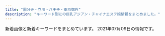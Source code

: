 ```yaml
---
title: "国分寺・立川・八王子・東京郊外"
description: "キーワード別にの巨乳アジアン・チャイナエステ嬢情報をまとめました。"
---
```


新着画像と新着キーワードをまとめています。
2021年07月09日の情報です。

<DmmAffiliateIns />
<KeywordTable
  shops={
    [
    {
        "img_links": [
            "https://www.asahi-esthe.com/wp-content/uploads/bb-plugin/cache/5d91b0ca5dc4839ced8698e076eb5a8-circle.jpg",
            "https://www.asahi-esthe.com/wp-content/uploads/bb-plugin/cache/3149a0ef8b20ed10b91630b93c9f965-circle.jpg",
            "https://www.asahi-esthe.com/wp-content/plugins/beaver-builder-lite-version/img/pixel.png",
            "https://www.asahi-esthe.com/wp-content/uploads/bb-plugin/cache/07027559cbf2cb609533bc524e06905-circle.jpg",
            "https://www.asahi-esthe.com/wp-content/uploads/bb-plugin/cache/10378013268d3d764f8251835a15d1a-circle.jpg",
            "https://www.asahi-esthe.com/wp-content/uploads/bb-plugin/cache/56da5ca7cef7df50174c195fae659f9-circle.jpg",
            "https://www.asahi-esthe.com/wp-content/uploads/2020/08/2c86a3401864a9b267c1d2345735b08-300x148.jpg",
            "https://www.asahi-esthe.com/wp-content/uploads/2017/11/spa-voucher-630x630.png",
            "https://www.asahi-esthe.com/wp-content/uploads/2020/08/bc6791c99340b30e294fd30338d4d53-300x149.jpg",
            "https://www.asahi-esthe.com/wp-content/uploads/2020/06/original.jpg",
            "https://www.asahi-esthe.com/wp-content/uploads/2020/06/serapisuto-300x106.png",
            "https://www.asahi-esthe.com/wp-content/uploads/bb-plugin/cache/f532f6c49a0c2e54634ac09476dcb43-1022x1024-circle.jpg",
            "https://www.asahi-esthe.com/wp-content/uploads/2020/06/85add3b7a160d71cd1796851b869684-300x300.jpg",
            "https://www.asahi-esthe.com/wp-content/uploads/bb-plugin/cache/210fa707f8140385468452419b504c6-circle.jpg",
            "https://www.asahi-esthe.com/wp-content/uploads/2013/04/large-630x401.jpg",
            "https://www.asahi-esthe.com/wp-content/uploads/bb-plugin/cache/a8c74995087bb0b1472f5ce4548d29b-circle.jpg",
            "https://www.asahi-esthe.com/wp-content/uploads/2016/12/second-pic-shop-630x630.jpg",
            "https://www.asahi-esthe.com/wp-content/uploads/2020/06/1e42fd7e9bdb1a5dc28e8e5c27a41d7-300x300.jpg",
            "https://www.asahi-esthe.com/wp-content/uploads/2021/03/6014147c2bd07394e0fe58d3e9d6839.jpg",
            "https://www.asahi-esthe.com/wp-content/uploads/2020/08/0f8ba5b717266f71f4702c789fa2f9b-300x148.jpg",
            "https://www.asahi-esthe.com/wp-content/uploads/bb-plugin/cache/31245c5f2d2dff6fd0cbab31f48f187-circle.jpg",
            "https://www.asahi-esthe.com/wp-content/uploads/2021/04/c75dde40d918199d3e5604699a50987-225x300.jpg",
            "https://www.asahi-esthe.com/wp-content/uploads/2020/07/6e18dba538d1cb1a28011c3ad2204a3-300x149.jpg",
            "https://www.asahi-esthe.com/wp-content/uploads/2020/12/237aa05907c61714132e500609d16c9-300x300.jpg",
            "https://www.asahi-esthe.com/wp-content/uploads/bb-plugin/cache/1e42fd7e9bdb1a5dc28e8e5c27a41d7-circle.jpg",
            "https://www.asahi-esthe.com/wp-content/uploads/2020/06/687ab1685328def3787c2cc7742d37f-300x148.jpg",
            "https://www.asahi-esthe.com/wp-content/uploads/2020/06/cdfecb6a823ebebbd6330a7a7ecc731-300x148.jpg",
            "https://www.asahi-esthe.com/wp-content/uploads/2021/05/1f1a2b8652f18de4cbf93f2813becf0-1-208x300.jpg",
            "https://www.asahi-esthe.com/wp-content/uploads/2017/11/spa-voucher.png",
            "https://www.asahi-esthe.com/wp-content/uploads/2021/04/5da8bd35612a254103ad5ac1bfc7df5-300x300.jpg",
            "https://www.asahi-esthe.com/wp-content/uploads/2020/06/652ddc2fe484fa8033de98238a068a4-300x300.jpg",
            "https://www.asahi-esthe.com/wp-content/uploads/2020/08/f19c130ced625e76df374e92656c4ce-300x149.jpg",
            "https://www.asahi-esthe.com/wp-content/uploads/2020/08/af1d1de8869cc72f89fe89aa359c2ea-300x148.jpg",
            "https://www.asahi-esthe.com/wp-content/uploads/bb-plugin/cache/e19c7f0b0ae2e32f371cbb274f69ba5-1-circle.jpg",
            "https://www.asahi-esthe.com/wp-content/uploads/2019/11/slider1.jpg",
            "https://www.asahi-esthe.com/wp-content/uploads/2020/11/11111111-300x216.png",
            "https://www.asahi-esthe.com/wp-content/uploads/bb-plugin/cache/39cb329d4b872957cd4bb32efcbbb81-circle.jpg",
            "https://www.asahi-esthe.com/wp-content/uploads/2020/06/95c3b4b4cb3df28b5fd1c1cd2382212-300x148.jpg",
            "https://www.asahi-esthe.com/wp-content/uploads/2020/06/5bb5966b2987ff767e3073f6f9a5e26-300x148.jpg",
            "https://www.asahi-esthe.com/wp-content/uploads/2020/08/e120bbf3d39ca1935f96a502b637503-300x148.jpg",
            "https://www.asahi-esthe.com/wp-content/uploads/2020/06/66bb3f68b419ba492e9539a10c4144d-300x147.jpg",
            "https://www.asahi-esthe.com/wp-content/uploads/2013/04/large-315x315.jpg",
            "https://www.asahi-esthe.com/wp-content/uploads/2020/07/5be1e8c25d1ac2b61b029a9d7c7a1d5-300x149.jpg",
            "https://www.asahi-esthe.com/wp-content/uploads/2021/04/b885c700374a617194559ca52224429-200x300.jpg",
            "https://www.asahi-esthe.com/wp-content/uploads/2021/04/5b029a5f14887d2b8ff830b2f9849bd-1-scaled.jpg",
            "https://www.asahi-esthe.com/wp-content/uploads/2017/11/spa-voucher-315x315.png",
            "https://www.asahi-esthe.com/wp-content/uploads/bb-plugin/cache/cdb6f84ce805b50aab0ecc7dea3fc6b-circle.jpg",
            "https://www.asahi-esthe.com/wp-content/uploads/2020/06/6fd69a76919d1ee0ef632a76b84ab15-300x148.jpg",
            "https://www.asahi-esthe.com/wp-content/uploads/2020/07/1cb1e6f9d5bff20362d37bef344b8df-300x149.jpg",
            "https://www.asahi-esthe.com/wp-content/uploads/bb-plugin/cache/f00d482cbb040f330ab7b54a6fed7a0-circle.jpg",
            "https://www.asahi-esthe.com/wp-content/uploads/2013/04/large-100x100.jpg",
            "https://www.asahi-esthe.com/wp-content/uploads/2020/06/307af00e6376110eb594cb21a951129-300x300.jpg"
        ],
        "url": "https://www.asahi-esthe.com/",
        "station": "JR\u516b\u738b\u5b50\u99c5\u5317\u53e3",
        "name": "\u30a2\u30b5\u30d2\u30a8\u30b9\u30c6",
        "keywords": {
            "\u7206\u4e73": 2,
            "C": 41,
            "85": 3,
            "\u4e73": 2,
            "87": 1,
            "D": 4,
            "84": 2,
            "83": 2,
            "82": 2,
            "86": 4,
            "F": 2,
            "\u30bb\u30af\u30b7\u30fc": 1
        }
    },
    {
        "keywords": {
            "87": 2,
            "84": 2,
            "86": 1,
            "88": 1
        },
        "img_links": [
            "http://www.ai-es.info/images/s2.png",
            "http://www.ai-es.info/img/mimi1.jpg",
            "http://www.ai-es.info/images/news.jpg",
            "http://www.ai-es.info/img/momo3.jpg",
            "http://www.ai-es.info/img/momo2.jpg",
            "http://www.ai-es.info/images/head.jpg",
            "http://www.ai-es.info/images/topgirl.jpg",
            "http://www.ai-es.info/images/rem.jpg",
            "http://www.ai-es.info/img/rei.jpg",
            "http://www.ai-es.info/img/emi.jpg",
            "http://www.ai-es.info/images/s1.jpg",
            "http://www.ai-es.info/img/yumi1.jpg",
            "http://www.ai-es.info/images/interior_t.png",
            "http://www.ai-es.info/images/staff_t.png",
            "http://www.ai-es.info/images/b1.png",
            "http://www.ai-es.info/img/emi1.jpg",
            "http://www.ai-es.info/img/momo.jpg",
            "http://www.ai-es.info/img/rei2.jpg",
            "http://www.ai-es.info/images/interior.png",
            "http://www.ai-es.info/img/yumi.jpg",
            "http://www.ai-es.info/img/mimi.jpg",
            "http://www.ai-es.info/img/aya.jpg",
            "http://www.ai-es.info/img/mimi2.jpg",
            "http://www.ai-es.info/img/momo1.jpg",
            "http://www.ai-es.info/images/b2.png",
            "http://www.ai-es.info/img/aya1.jpg",
            "http://www.ai-es.info/images/mobile.jpg",
            "http://www.ai-es.info/img/rei1.jpg"
        ],
        "url": "http://www.ai-es.info/",
        "name": "\u5b89\u5fc3\u82d1",
        "station": "JR\u516b\u738b\u5b50\u99c5\u5357\u53e3"
    },
    {
        "img_links": [
            "http://civerme.xyz/picture/room1.jpg",
            "http://civerme.xyz/picture/room3.jpg",
            "http://civerme.xyz/picture/s_staff.jpg",
            "http://civerme.xyz/picture/s_shedule.jpg",
            "http://civerme.xyz/uploads/201202/1-20120216421YH.jpg",
            "http://civerme.xyz/picture/room4.jpg",
            "http://civerme.xyz/uploads/201202/1-20120216420L39.jpg",
            "http://civerme.xyz/uploads/210603/1-210603122606337.jpg",
            "http://civerme.xyz/uploads/201019/1-20101Z92039125.jpg",
            "http://civerme.xyz/picture/top.jpg",
            "http://civerme.xyz/uploads/210208/1-21020P93G2449.jpg",
            "http://civerme.xyz/picture/room2.jpg",
            "http://civerme.xyz/uploads/210208/1-21020P93503304.jpg",
            "http://civerme.xyz/uploads/201019/1-20101Z924202Z.jpg",
            "http://civerme.xyz/uploads/210603/1-21060312261I44.jpg",
            "http://civerme.xyz/picture/s_news.jpg",
            "http://civerme.xyz/uploads/201019/1-20101Z9244E07.jpg"
        ],
        "url": "http://civerme.xyz/",
        "keywords": {
            "85": 4,
            "86": 1,
            "C": 6,
            "F": 1,
            "87": 1,
            "D": 6
        },
        "name": "\u30b9\u30d1\u30c6\u30a3\u30a2\u30e9",
        "station": "JR\u56fd\u5206\u5bfa\u99c5\u5357\u53e3"
    },
    {
        "name": "\u30a2\u30b9\u30bf\u30fc",
        "station": "JR\u56fd\u5206\u5bfa\u99c5\u5357\u53e3",
        "keywords": {
            "C": 13,
            "90": 4,
            "D": 6,
            "89": 8
        },
        "img_links": [
            "http://aster-massage.work/img/acc1.jpg",
            "http://aster-massage.work/sp/img/acc4.jpg",
            "http://aster-massage.work/sp/img/t-o.jpg",
            "http://aster-massage.work/img/st4.jpg",
            "http://aster-massage.work/img/sta3.jpg",
            "http://aster-massage.work/sp/img/t-r.jpg",
            "http://aster-massage.work/sp/img/acc3.jpg",
            "http://aster-massage.work/img/st6.jpg",
            "http://aster-massage.work/sp/img/t-s.jpg",
            "http://aster-massage.work/img/sta4.jpg",
            "http://aster-massage.work/sp/img/st3.jpg",
            "http://aster-massage.work/sp/img/pc.jpg",
            "http://aster-massage.work/sp/img/cam.jpg",
            "http://aster-massage.work/sp/img/st2.jpg",
            "http://aster-massage.work/sp/img/pic.jpg",
            "http://aster-massage.work/img/s3.jpg",
            "http://aster-massage.work/img/s5.jpg",
            "http://aster-massage.work/img/s6.jpg",
            "http://aster-massage.work/img/s4.jpg",
            "http://aster-massage.work/img/fla-1.jpg",
            "http://aster-massage.work/img/botton.jpg",
            "http://aster-massage.work/img/fla.jpg",
            "http://aster-massage.work/sp/img/tit.jpg",
            "http://aster-massage.work/img/acc4.jpg",
            "http://aster-massage.work/sp/img/p-2.jpg",
            "http://aster-massage.work/img/st04.jpg",
            "http://aster-massage.work/img/head.jpg",
            "http://aster-massage.work/img/sta5.jpg",
            "http://aster-massage.work/sp/img/acc2.jpg",
            "http://aster-massage.work/img/sta6.jpg",
            "http://aster-massage.work/img/acc3.jpg",
            "http://aster-massage.work/img/fla-2.jpg",
            "http://aster-massage.work/sp/img/st4.jpg",
            "http://aster-massage.work/img/st1.jpg",
            "http://aster-massage.work/img/fla-3.jpg",
            "http://aster-massage.work/sp/img/st1.jpg",
            "http://aster-massage.work/img/st3.jpg",
            "http://aster-massage.work/img/r9.jpg",
            "http://aster-massage.work/sp/img/tel.jpg",
            "http://aster-massage.work/img/s1.jpg",
            "http://aster-massage.work/img/st06.jpg",
            "http://aster-massage.work/sp/img/st5.jpg",
            "http://aster-massage.work/img/sta1.jpg",
            "http://aster-massage.work/img/acc2.jpg",
            "http://aster-massage.work/sp/img/paypay.jpg",
            "http://aster-massage.work/sp/img/info.jpg",
            "http://aster-massage.work/sp/img/p-3.jpg",
            "http://aster-massage.work/sp/img/t-t.jpg",
            "http://aster-massage.work/sp/img/p-1.jpg",
            "http://aster-massage.work/img/s2.jpg",
            "http://aster-massage.work/sp/img/time.jpg",
            "http://aster-massage.work/sp/img/st6.jpg",
            "http://aster-massage.work/sp/img/t-a.jpg",
            "http://aster-massage.work/sp/img/acc1.jpg",
            "http://aster-massage.work/img/mo.png",
            "http://aster-massage.work/img/st5.jpg",
            "http://aster-massage.work/img/sta2.jpg",
            "http://aster-massage.work/img/st2.jpg",
            "http://aster-massage.work/sp/img/add.jpg",
            "http://aster-massage.work/img/yj.jpg",
            "http://aster-massage.work/sp/img/sys.jpg",
            "http://aster-massage.work/sp/img/botton.jpg"
        ],
        "url": "http://aster-massage.work/"
    },
    {
        "keywords": {
            "85": 8,
            "89": 2,
            "F": 14,
            "88": 4,
            "87": 8,
            "E": 18,
            "D": 24,
            "90": 8,
            "86": 10
        },
        "station": "JR\u516b\u738b\u5b50\u99c5",
        "img_links": [
            "http://dia-mond.work/images/icon_ranking_02.png",
            "http://dia-mond.work/images/recruit/point_09.png",
            "http://dia-mond.work/images/head_therapist.jpg",
            "http://dia-mond.work/images/recruit/nagare_05.png",
            "http://dia-mond.work/images/recruit/point_04.png",
            "http://dia-mond.work/images/icon_ranking_04.png",
            "http://dia-mond.work/images/mainvisual_01_s.jpg",
            "http://dia-mond.work/staff/hitomi1.jpg",
            "http://dia-mond.work/staff/aoi1.jpg",
            "http://dia-mond.work/images/recruit/sp_mainvisual.jpg",
            "http://dia-mond.work/images/trigger.jpg",
            "http://dia-mond.work/images/mainvisual_01.jpg",
            "http://dia-mond.work/images/recruit/point_06.png",
            "http://dia-mond.work/images/recruit/point_05.png",
            "http://dia-mond.work/images/recruit/nagare_02.jpg",
            "http://dia-mond.work/staff/miho1.jpg",
            "http://dia-mond.work/staff/emi1.jpg",
            "http://dia-mond.work/images/sw_tel.png",
            "http://dia-mond.work/images/head_interior.jpg",
            "http://dia-mond.work/images/no_image.jpg",
            "http://dia-mond.work/images/recruit/point_07.png",
            "http://dia-mond.work/images/icon_ranking_01.png",
            "http://dia-mond.work/staff/yumi1.jpg",
            "http://dia-mond.work/staff/yuri1.jpg",
            "http://dia-mond.work/images/mainvisual_02_s.jpg",
            "http://dia-mond.work/images/icon_ranking_03.png",
            "http://dia-mond.work/staff/runa1.jpg",
            "http://dia-mond.work/images/mainvisual_02.jpg",
            "http://dia-mond.work/images/recruit/point_08.png",
            "http://dia-mond.work/images/recruit/req_03.jpg",
            "http://dia-mond.work/images/recruit/point_03.png",
            "http://dia-mond.work/images/recruit/nagare_03.jpg",
            "http://dia-mond.work/images/recruit/message_03.png",
            "http://dia-mond.work/images/recruit/nagare_01.jpg",
            "http://dia-mond.work/images/icon_new.png",
            "http://dia-mond.work/staff/yuka1.jpg",
            "http://dia-mond.work/images/sw_home.png",
            "http://dia-mond.work/images/recruit/nagare_07.png",
            "http://dia-mond.work/images/recruit/nagare_06.png"
        ],
        "name": "Diamond",
        "url": "http://dia-mond.work/"
    },
    {
        "keywords": {
            "G": 1,
            "\u30bb\u30af\u30b7\u30fc": 1,
            "H": 1
        },
        "url": "http://uimopgh.xyz/",
        "img_links": [
            "http://uimopgh.xyz/uploads/201028/1-20102Q25212418.jpg",
            "http://uimopgh.xyz/static/picture/icon_new.png",
            "http://uimopgh.xyz/static/picture/xflkoxorbu5grzm.jpg",
            "http://uimopgh.xyz/static/picture/4ukiopgrtlrtare.png",
            "http://uimopgh.xyz/uploads/201030/1-201030103956393.jpg",
            "http://uimopgh.xyz/static/picture/sxiipvuhchfndhi.jpg",
            "http://uimopgh.xyz/uploads/201029/1-20102911141G32.jpg",
            "http://uimopgh.xyz/uploads/201029/1-2010291F00E16.jpg",
            "http://uimopgh.xyz/uploads/201029/1-201029111354604.jpg",
            "http://uimopgh.xyz/uploads/201029/1-20102911131QE.jpg",
            "http://uimopgh.xyz/static/picture/g-18-1-825x510.png",
            "http://uimopgh.xyz/uploads/201029/1-20102911130K00.jpg",
            "http://uimopgh.xyz/static/picture/vis_theptframe.png",
            "http://uimopgh.xyz/uploads/201028/1-20102Q25105205.jpg",
            "http://uimopgh.xyz/static/picture/eputr6bhw8dj2l1.jpg",
            "http://uimopgh.xyz/uploads/201029/1-201029111330B3.jpg",
            "http://uimopgh.xyz/uploads/210529/1-210529143A3V6.jpg",
            "http://uimopgh.xyz/uploads/201029/1-201029111405923.jpg",
            "http://uimopgh.xyz/uploads/201029/1-2010291113422J.jpg"
        ],
        "name": "Aroma Pure",
        "station": "JR\u65b0\u79cb\u6d25\u99c5"
    },
    {
        "name": "Girls",
        "url": "http://www.girls.esjp.info/",
        "station": "JR\u56fd\u5206\u5bfa\u99c5\u5357\u53e3",
        "img_links": [
            "http://www.girls.esjp.info/files/003-03.jpg",
            "http://www.girls.esjp.info/img/rsubt1.png",
            "http://www.girls.esjp.info/files/007-02.jpg",
            "http://www.girls.esjp.info/files/012-02.jpg",
            "http://www.girls.esjp.info/files/043-03.jpg",
            "http://www.girls.esjp.info/img/rsubt7.png",
            "http://www.girls.esjp.info/files/045-03.jpg",
            "http://www.girls.esjp.info/files/028-02.jpg",
            "http://www.girls.esjp.info/files/005-02.jpg",
            "http://www.girls.esjp.info/img/rsubt6.png",
            "http://www.girls.esjp.info/files/012-03.jpg",
            "http://www.girls.esjp.info/files/043.jpg",
            "http://www.girls.esjp.info/files/045.jpg",
            "http://www.girls.esjp.info/files/021-02.jpg",
            "http://www.girls.esjp.info/img/head.jpg",
            "http://www.girls.esjp.info/files/003-02.jpg",
            "http://www.girls.esjp.info/files/043-02.jpg",
            "http://www.girls.esjp.info/files/021.jpg",
            "http://www.girls.esjp.info/img/rsubt3.png",
            "http://www.girls.esjp.info/files/002-03.jpg",
            "http://www.girls.esjp.info/files/007.jpg",
            "http://www.girls.esjp.info/files/026-02.jpg",
            "http://www.girls.esjp.info/img/staff_bottom.jpg",
            "http://www.girls.esjp.info/files/002-02.jpg",
            "http://www.girls.esjp.info/files/005.jpg",
            "http://www.girls.esjp.info/files/013-03.jpg",
            "http://www.girls.esjp.info/img/rsubt4.png",
            "http://www.girls.esjp.info/files/026.jpg",
            "http://www.girls.esjp.info/files/010-03.jpg",
            "http://www.girls.esjp.info/img/sys.jpg",
            "http://www.girls.esjp.info/files/026-03.jpg",
            "http://www.girls.esjp.info/files/021-03.jpg",
            "http://www.girls.esjp.info/files/001-02.jpg",
            "http://www.girls.esjp.info/files/044.jpg",
            "http://www.girls.esjp.info/files/005-03.jpg",
            "http://www.girls.esjp.info/files/007-03.jpg",
            "http://www.girls.esjp.info/img/staff_top.jpg",
            "http://www.girls.esjp.info/files/044-03.jpg",
            "http://www.girls.esjp.info/files/013-02.jpg",
            "http://www.girls.esjp.info/files/044-02.jpg",
            "http://www.girls.esjp.info/files/045-02.jpg",
            "http://www.girls.esjp.info/files/001.jpg",
            "http://www.girls.esjp.info/files/001-03.jpg",
            "http://www.girls.esjp.info/img/rsubt2.png",
            "http://www.girls.esjp.info/files/013.jpg",
            "http://www.girls.esjp.info/files/012.jpg",
            "http://www.girls.esjp.info/files/028-03.jpg",
            "http://www.girls.esjp.info/files/002.jpg",
            "http://www.girls.esjp.info/files/010-02.jpg",
            "http://www.girls.esjp.info/img/telpnone.png",
            "http://www.girls.esjp.info/files/028.jpg",
            "http://www.girls.esjp.info/files/010.jpg",
            "http://www.girls.esjp.info/files/003.jpg",
            "http://www.girls.esjp.info/img/rsubt5.png"
        ],
        "keywords": {
            "90": 1,
            "85": 1,
            "87": 6,
            "C": 8,
            "86": 2,
            "F": 2,
            "D": 7,
            "E": 1,
            "89": 1
        }
    },
    {
        "url": "http://lafesta.jpest.net/",
        "keywords": {
            "C": 12
        },
        "name": "\u30d5\u30a1\u30fc\u30b9\u30c8\u30af\u30e9\u30b9",
        "img_links": [
            "http://lafesta.jpest.net/uploads//sites/44/2021/05/tel_top-4.png",
            "http://lafesta.jpest.net/uploads//sites/44/2021/05/g6-1.jpg",
            "http://lafesta.jpest.net/uploads//sites/44/elementor/thumbs/g6-1-p7q7qavxpfl7v3yjuees8nycajmb6dfte83hre65mq.jpg",
            "http://lafesta.jpest.net/uploads//sites/44/elementor/thumbs/g4-1-p7qb4iugb5qytpbru7p1l0bsj61ys7st2k16jngus0.jpg",
            "http://lafesta.jpest.net/uploads//sites/44/2021/05/mobile.png",
            "http://lafesta.jpest.net/uploads//sites/44/2021/05/g1-1.jpg",
            "http://lafesta.jpest.net/uploads//sites/44/2021/05/g2-1.jpg",
            "http://lafesta.jpest.net/uploads//sites/44/elementor/thumbs/g5-1-p7q7r6ug41ni5rkjc9lq84ks1m3a6r45e0ftetdbyo.jpg",
            "http://lafesta.jpest.net/uploads//sites/44/elementor/thumbs/g6-1-p7q7qavxnofr70uyivsevcn3uigsx1l9xm9b3eopu8.jpg",
            "http://lafesta.jpest.net/uploads//sites/44/elementor/thumbs/g3-1-p7qb3wabsw1jr5c4tgkdahbypyanwt5sg27pozvqpu.jpg",
            "http://lafesta.jpest.net/uploads//sites/44/2021/05/r1.jpg",
            "http://lafesta.jpest.net/uploads//sites/44/2021/05/tit-newface.png",
            "http://lafesta.jpest.net/uploads//sites/44/2021/05/tit-new.png",
            "http://lafesta.jpest.net/uploads//sites/44/2021/05/g4-1.jpg",
            "http://lafesta.jpest.net/uploads//sites/44/2021/05/r6.jpg",
            "http://lafesta.jpest.net/uploads//sites/44/elementor/thumbs/g1-1-p7qb2hj1ju42c7dv1umiju52n58ud5ka92zhs1z01u.jpg",
            "http://lafesta.jpest.net/uploads//sites/44/2021/05/tite_staff.png",
            "http://lafesta.jpest.net/uploads//sites/44/2021/05/top-4.png",
            "http://lafesta.jpest.net/uploads//sites/44/2021/05/g3-1.jpg",
            "http://lafesta.jpest.net/uploads//sites/44/2021/05/r5-1-1.jpg",
            "http://lafesta.jpest.net/uploads//sites/44/elementor/thumbs/g5-1-p7q7r6ug5ssytuo4ns83lfw0hn8sg2youma02surr6.jpg",
            "http://lafesta.jpest.net/uploads//sites/44/2021/05/r3.jpg",
            "http://lafesta.jpest.net/uploads//sites/44/2021/05/n-03.png",
            "http://lafesta.jpest.net/uploads//sites/44/2021/05/g5-1.jpg",
            "http://lafesta.jpest.net/uploads//sites/44/elementor/thumbs/g2-1-p7qb36wood2t1oczxnlfx5qiojrr4zd1ckllqixddu.jpg",
            "http://lafesta.jpest.net/uploads//sites/44/elementor/thumbs/g4-1-p7qb4iugcwwfhsfd5qbeybn0z77h1jncj5vd7myaki.jpg",
            "http://lafesta.jpest.net/uploads//sites/44/2021/05/tite-staff.png",
            "http://lafesta.jpest.net/uploads//sites/44/2021/05/r2.jpg",
            "http://lafesta.jpest.net/uploads//sites/44/elementor/thumbs/g1-1-p7qb2hj1i2ylo4a9qc056itu743c3tpqsh5b42hk9c.jpg"
        ],
        "station": "\u56fd\u5206\u5bfa\u99c5\u5317\u53e3"
    },
    {
        "name": "\u8212\u5824\u82d1 \uff5e\u30b8\u30e7\u30c6\u30a4\u30a8\u30f3\uff5e",
        "station": "\u3072\u3070\u308a\u30f6\u4e18\u99c5\u5317\u53e3",
        "url": "http://joten.work/",
        "keywords": {},
        "img_links": [
            "http://joten.work/images/rec3.png",
            "http://joten.work/staff/sayaka.jpg",
            "http://joten.work/images/staff_t.jpg",
            "http://joten.work/img/sayaka1.jpg",
            "http://joten.work/images/sys3.jpg",
            "http://joten.work/images/menu/interior.jpg",
            "http://joten.work/images/menu/top.jpg",
            "http://joten.work/images/head.png",
            "http://joten.work/images/menu/staff.jpg",
            "http://joten.work/images/ta.jpg",
            "http://joten.work/images/sys1.jpg",
            "http://joten.work/staff/risa.jpg",
            "http://joten.work/images/int1.png",
            "http://joten.work/images/rec2.png",
            "http://joten.work/images/interior_t.jpg",
            "http://joten.work/images/int2.png",
            "http://joten.work/images/rec1.png",
            "http://joten.work/img/risa1.jpg",
            "http://joten.work/images/tel.jpg",
            "http://joten.work/images/sys2.jpg",
            "http://joten.work/images/news.png",
            "http://joten.work/images/mobile.jpg",
            "http://joten.work/images/newface_t.png",
            "http://joten.work/images/sys4.jpg"
        ]
    },
    {
        "keywords": {},
        "img_links": [
            "http://yume-yuri.info/images/baner1.jpg",
            "http://yume-yuri.info/images/r2.jpg",
            "http://yume-yuri.info/images/momo.jpg",
            "http://yume-yuri.info/images/r3.jpg",
            "http://yume-yuri.info/images/g5.jpg",
            "http://yume-yuri.info/images/yuki.jpg",
            "http://yume-yuri.info/images/r4.jpg",
            "http://yume-yuri.info/images/r6.jpg",
            "http://yume-yuri.info/images/g1.jpg",
            "http://yume-yuri.info/images/g3.jpg",
            "http://yume-yuri.info/images/r1.jpg",
            "http://yume-yuri.info/images/g2.jpg",
            "http://yume-yuri.info/images/g4.jpg",
            "http://yume-yuri.info/images/mobile.jpg",
            "http://yume-yuri.info/images/baner2.jpg",
            "http://yume-yuri.info/images/r5.jpg"
        ],
        "name": "\u5922\u767e\u5408",
        "url": "http://yume-yuri.info/",
        "station": "\u4eac\u738b\u516b\u738b\u5b50\u99c5"
    },
    {
        "station": "JR\u56fd\u5206\u5bfa\u99c5\u5357\u53e3",
        "keywords": {
            "C": 3,
            "85": 3,
            "86": 5,
            "D": 5
        },
        "img_links": [
            "http://eilgft.xyz/uploads/210301/1-210301130340535.jpg",
            "http://eilgft.xyz/static/picture/room3.jpg",
            "http://eilgft.xyz/uploads/210622/1-210622164625460.jpg",
            "http://eilgft.xyz/static/picture/room1.jpg",
            "http://eilgft.xyz/static/picture/room2.jpg",
            "http://eilgft.xyz/uploads/210622/1-21062216455cY.jpg",
            "http://eilgft.xyz/uploads/210622/1-21062216453X19.jpg",
            "http://eilgft.xyz/uploads/210317/1-21031G6051A24.jpg",
            "http://eilgft.xyz/uploads/210622/1-210622164635225.jpg",
            "http://eilgft.xyz/static/picture/top.jpg",
            "http://eilgft.xyz/uploads/210622/1-210622164F5310.jpg",
            "http://eilgft.xyz/uploads/210622/1-210622164609496.jpg",
            "http://eilgft.xyz/static/picture/room4.jpg",
            "http://eilgft.xyz/uploads/210622/1-210622164A0553.jpg",
            "http://eilgft.xyz/uploads/210621/1-2106210ZQJ27.jpg"
        ],
        "name": "Relieve",
        "url": "http://eilgft.xyz/"
    },
    {
        "station": "\u3072\u3070\u308a\u30f6\u4e18\u99c5\u5357\u53e3",
        "keywords": {
            "87": 6,
            "D": 6,
            "C": 4,
            "86": 4
        },
        "url": "http://www.mitsunoaji.esturl.com/",
        "name": "\u871c\u306e\u5473",
        "img_links": [
            "http://www.mitsunoaji.esturl.com/files/003.jpg",
            "http://www.mitsunoaji.esturl.com/files/001.jpg",
            "http://www.mitsunoaji.esturl.com/images/news.jpg",
            "http://www.mitsunoaji.esturl.com/files/005-03.jpg",
            "http://www.mitsunoaji.esturl.com/files/005.jpg",
            "http://www.mitsunoaji.esturl.com/images/top.png",
            "http://www.mitsunoaji.esturl.com/files/001-03.jpg",
            "http://www.mitsunoaji.esturl.com/files/002-03.jpg",
            "http://www.mitsunoaji.esturl.com/files/004-02.jpg",
            "http://www.mitsunoaji.esturl.com/files/002-02.jpg",
            "http://www.mitsunoaji.esturl.com/files/004.jpg",
            "http://www.mitsunoaji.esturl.com/files/004-03.jpg",
            "http://www.mitsunoaji.esturl.com/files/003-02.jpg",
            "http://www.mitsunoaji.esturl.com/files/001-02.jpg",
            "http://www.mitsunoaji.esturl.com/images/link_s.png",
            "http://www.mitsunoaji.esturl.com/files/002.jpg",
            "http://www.mitsunoaji.esturl.com/files/003-03.jpg",
            "http://www.mitsunoaji.esturl.com/images/staff_s.png",
            "http://www.mitsunoaji.esturl.com/files/005-02.jpg"
        ]
    },
    {
        "img_links": [
            "http://oil-msg.com/non/images/p-4-1.jpg",
            "http://oil-msg.com/non/images/p-4.jpg",
            "http://oil-msg.com/non/images/r3.jpg",
            "http://oil-msg.com/non/images/p-8-1.jpg",
            "http://oil-msg.com/non/images/p-8.jpg",
            "http://oil-msg.com/non/images/mi.jpg",
            "http://oil-msg.com/non/images/p-5.jpg",
            "http://oil-msg.com/non/images/p-3.jpg",
            "http://oil-msg.com/non/images/p-5-1.jpg",
            "http://oil-msg.com/non/images/20040.jpg",
            "http://oil-msg.com/non/images/r1.jpg",
            "http://oil-msg.com/non/images/p-3-1.jpg",
            "http://oil-msg.com/non/images/p-6-1.jpg",
            "http://oil-msg.com/non/images/ri.jpg",
            "http://oil-msg.com/non/images/p-9-1.jpg",
            "http://oil-msg.com/non/images/p-9.jpg",
            "http://oil-msg.com/non/images/p-7-1.jpg",
            "http://oil-msg.com/non/images/p-1.jpg",
            "http://oil-msg.com/non/images/p-2.jpg",
            "http://oil-msg.com/non/images/8831.jpg",
            "http://oil-msg.com/non/images/p-6.jpg",
            "http://oil-msg.com/non/images/p-7.jpg",
            "http://oil-msg.com/non/images/r2.jpg"
        ],
        "url": "http://oil-msg.com/non/",
        "keywords": {
            "D": 18,
            "86": 18
        },
        "name": "\u306e\u3093\u306e\u3093\u7652\u3057",
        "station": "\u3072\u3070\u308a\u30f6\u4e18\u99c5\u5317\u53e3"
    },
    {
        "img_links": [
            "http://www.bijingyo.esturl.com/files/014-02.jpg",
            "http://www.bijingyo.esturl.com/files/001-02.jpg",
            "http://www.bijingyo.esturl.com/files/001.jpg",
            "http://www.bijingyo.esturl.com/files/002-03.jpg",
            "http://www.bijingyo.esturl.com/images/shop/s4.jpg",
            "http://www.bijingyo.esturl.com/files/013-03.jpg",
            "http://www.bijingyo.esturl.com/files/002-02.jpg",
            "http://www.bijingyo.esturl.com/photo_news/upimg/9600060e7c8de7638a_0.jpg",
            "http://www.bijingyo.esturl.com/files/004-02.jpg",
            "http://www.bijingyo.esturl.com/files/014-03.jpg",
            "http://www.bijingyo.esturl.com/photo_news/upimg/9600060e7c8de7638a_1.jpg",
            "http://www.bijingyo.esturl.com/images/shop/s6.jpg",
            "http://www.bijingyo.esturl.com/files/014.jpg",
            "http://www.bijingyo.esturl.com/files/002.jpg",
            "http://www.bijingyo.esturl.com/files/013.jpg",
            "http://www.bijingyo.esturl.com/images/shop/s1.jpg",
            "http://www.bijingyo.esturl.com/files/001-03.jpg",
            "http://www.bijingyo.esturl.com/images/shop/s3.jpg",
            "http://www.bijingyo.esturl.com/images/mobile.jpg",
            "http://www.bijingyo.esturl.com/images/shop/s2.jpg",
            "http://www.bijingyo.esturl.com/files/004.jpg",
            "http://www.bijingyo.esturl.com/files/013-02.jpg",
            "http://www.bijingyo.esturl.com/images/r3.jpg",
            "http://www.bijingyo.esturl.com/images/shop/s5.jpg",
            "http://www.bijingyo.esturl.com/files/004-03.jpg"
        ],
        "name": "Pink Rose \uff5e\u30d4\u30f3\u30af\u30ed\u30fc\u30ba\uff5e",
        "keywords": {
            "D": 20,
            "87": 20,
            "C": 13
        },
        "url": "http://www.bijingyo.esturl.com/",
        "station": "\u5c0f\u5e73\u99c5\u5357\u53e3"
    },
    {
        "station": "JR\u7acb\u5ddd\u99c5\u5317\u53e3",
        "keywords": {
            "85": 12,
            "C": 24,
            "87": 36,
            "D": 48,
            "86": 24
        },
        "img_links": [
            "http://www.miyabi.relaxmens.com/photo_news/upimg/8962460be9bb6bbf80_0.jpg",
            "http://www.miyabi.relaxmens.com/files/002-02.jpg",
            "http://www.miyabi.relaxmens.com/files/003-03.jpg",
            "http://www.miyabi.relaxmens.com/files/003-02.jpg",
            "http://www.miyabi.relaxmens.com/files/004.jpg",
            "http://www.miyabi.relaxmens.com/files/004-02.jpg",
            "http://www.miyabi.relaxmens.com/img/featured_post.jpg",
            "http://www.miyabi.relaxmens.com/files/001.jpg",
            "http://www.miyabi.relaxmens.com/img/about_me.jpg",
            "http://www.miyabi.relaxmens.com/files/005-02.jpg",
            "http://www.miyabi.relaxmens.com/files/004-03.jpg",
            "http://www.miyabi.relaxmens.com/files/002.jpg",
            "http://www.miyabi.relaxmens.com/photo_news/upimg/14319609893d0410a9_0.jpg",
            "http://www.miyabi.relaxmens.com/files/002-03.jpg",
            "http://www.miyabi.relaxmens.com/files/011.jpg",
            "http://www.miyabi.relaxmens.com/files/001-03.jpg",
            "http://www.miyabi.relaxmens.com/files/011-02.jpg",
            "http://www.miyabi.relaxmens.com/files/011-03.jpg",
            "http://www.miyabi.relaxmens.com/files/005.jpg",
            "http://www.miyabi.relaxmens.com/files/001-02.jpg",
            "http://www.miyabi.relaxmens.com/files/003.jpg",
            "http://www.miyabi.relaxmens.com/files/005-03.jpg"
        ],
        "name": "\u96c5\u7f8e",
        "url": "http://www.miyabi.relaxmens.com/"
    },
    {
        "station": "JR\u62dd\u5cf6\u99c5\u5357\u53e3",
        "keywords": {
            "87": 1,
            "E": 2,
            "86": 4,
            "D": 3
        },
        "url": "http://eurynome-est.xyz/",
        "img_links": [
            "http://eurynome-est.xyz/images/nav-002.png",
            "http://eurynome-est.xyz/images/nav-001.png",
            "http://eurynome-est.xyz/images/line.jpg",
            "http://eurynome-est.xyz/images/top001.png",
            "http://eurynome-est.xyz/images/no.png",
            "http://eurynome-est.xyz/images/cg03.jpg",
            "http://eurynome-est.xyz/images/cg01.jpg",
            "http://eurynome-est.xyz/images/cg08.jpg",
            "http://eurynome-est.xyz/images/line1.jpg",
            "http://eurynome-est.xyz/images/tel.png",
            "http://eurynome-est.xyz/images/nav-006.png",
            "http://eurynome-est.xyz/images/cg04.jpg",
            "http://eurynome-est.xyz/images/cg02.jpg",
            "http://eurynome-est.xyz/images/nav-004.png",
            "http://eurynome-est.xyz/images/nav-005.png",
            "http://eurynome-est.xyz/images/nav-003.png"
        ],
        "name": "HONEY"
    },
    {
        "url": "http://www.miki-es.info",
        "name": "\u7f8e\u59eb",
        "img_links": [
            "http://www.miki-es.info/staff/s02.jpg",
            "http://www.miki-es.info/staff/s05.jpg",
            "http://www.miki-es.info/style/images/bj3.png",
            "http://www.miki-es.info/style/images/girl-z2.jpg",
            "http://www.miki-es.info/style/images/end.jpg",
            "http://www.miki-es.info/staff/s01.jpg",
            "http://www.miki-es.info/style/images/top.png",
            "http://www.miki-es.info/style/images/staff_line.png",
            "http://www.miki-es.info/staff/s04.jpg",
            "http://www.miki-es.info/staff/s06.jpg",
            "http://www.miki-es.info/style/images/girl-z1.jpg",
            "http://www.miki-es.info/images/aaa.png",
            "http://www.miki-es.info/staff/s03.jpg"
        ],
        "keywords": {
            "80": 1,
            "86": 5,
            "C": 13,
            "D": 6
        },
        "station": "\u79cb\u6d25\u99c5\u5357\u53e3"
    },
    {
        "url": "http://uuka.loveyaku.com/",
        "keywords": {
            "C": 7
        },
        "station": "JR\u516b\u738b\u5b50\u99c5\u5357\u53e3",
        "img_links": [
            "http://uuka.loveyaku.com/imgs/header.png",
            "http://uuka.loveyaku.com/imgs/lunbo/photo01.jpg",
            "http://uuka.loveyaku.com/imgs/nav/nb06.png",
            "http://uuka.loveyaku.com/imgs/nav/nb05.png",
            "http://uuka.loveyaku.com/imgs/address.png",
            "http://uuka.loveyaku.com/imgs/lunbo/photo02.jpg",
            "http://uuka.loveyaku.com/imgs/headline.png",
            "http://uuka.loveyaku.com/imgs/nav/nb03.png",
            "http://uuka.loveyaku.com/imgs/temp_boshu.jpg",
            "http://uuka.loveyaku.com/imgs/information.jpg",
            "http://uuka.loveyaku.com/imgs/nav/nb02.png",
            "http://uuka.loveyaku.com/imgs/mobile.jpg",
            "http://uuka.loveyaku.com/imgs/nav/nb04.png",
            "http://uuka.loveyaku.com/imgs/bar_therapist.png",
            "http://uuka.loveyaku.com/imgs/nav/nb01.png",
            "http://uuka.loveyaku.com/imgs/lunbo/photo04.jpg",
            "http://uuka.loveyaku.com/imgs/bttel.png",
            "http://uuka.loveyaku.com/imgs/lunbo/photo03.jpg"
        ],
        "name": "\u7652\u60a0\u83ef"
    },
    {
        "name": "\u821e",
        "img_links": [
            "http://www.kunitachi-mai.info/images/qr.jpg",
            "http://www.kunitachi-mai.info/gals/risa1.jpg",
            "http://www.kunitachi-mai.info/gals/rina1.jpg",
            "http://www.kunitachi-mai.info/gals/emi1.jpg",
            "http://www.kunitachi-mai.info/gals/morika1.jpg",
            "http://www.kunitachi-mai.info/gals/hitomi1.jpg",
            "http://www.kunitachi-mai.info/gals/aya1.jpg",
            "http://www.kunitachi-mai.info/images/kp01.jpg",
            "http://www.kunitachi-mai.info/images/img1.jpg",
            "http://www.kunitachi-mai.info/gals/mirai1.jpg",
            "http://www.kunitachi-mai.info/i/images/top.jpg",
            "http://www.kunitachi-mai.info/gals/yuyu1.jpg",
            "http://www.kunitachi-mai.info/gals/sora1.jpg",
            "http://www.kunitachi-mai.info/gals/miho1.jpg",
            "http://www.kunitachi-mai.info/gals/yuri1.jpg",
            "http://www.kunitachi-mai.info/images/img3.jpg",
            "http://www.kunitachi-mai.info/images/img2.jpg",
            "http://www.kunitachi-mai.info/images/img4.jpg",
            "http://www.kunitachi-mai.info/gals/riri1.jpg",
            "http://www.kunitachi-mai.info/gals/mina1.jpg"
        ],
        "station": "JR\u56fd\u7acb\u99c5\u5357\u53e3",
        "url": "http://www.kunitachi-mai.info/",
        "keywords": {
            "E": 1
        }
    },
    {
        "station": "\u3072\u3070\u308a\u30f6\u4e18\u99c5\u5317\u53e3",
        "keywords": {},
        "url": "http://fukuen.link/",
        "img_links": [
            "http://fukuen.link/images/g1.jpg",
            "http://fukuen.link/images/emi.jpg",
            "http://fukuen.link/images/pickup.png",
            "http://fukuen.link/images/tit-new.png",
            "http://fukuen.link/images/tit-newface.png",
            "http://fukuen.link/images/tite-link.png",
            "http://fukuen.link/images/n-03.png",
            "http://fukuen.link/images/htm.jpg",
            "http://fukuen.link/images/mimi.jpg",
            "http://fukuen.link/images/baner1.jpg",
            "http://fukuen.link/images/g3.jpg",
            "http://fukuen.link/images/mobile.png",
            "http://fukuen.link/images/g4.jpg",
            "http://fukuen.link/images/g2.jpg",
            "http://fukuen.link/images/n-01.png",
            "http://fukuen.link/images/baner.jpg",
            "http://fukuen.link/images/g0.jpg",
            "http://fukuen.link/images/tite-staff.png"
        ],
        "name": "\u61a9\u3044"
    },
    {
        "station": "JR\u7acb\u5ddd\u99c5\u5357\u53e3",
        "url": "http://lucky-day.jpn.vin/",
        "name": "Lucky Day",
        "keywords": {
            "D": 90,
            "C": 26,
            "84": 10,
            "86": 30,
            "E": 20,
            "85": 50,
            "87": 30
        },
        "img_links": [
            "http://lucky-day.jpn.vin/photos/sites/70/2021/04/2021041213463876.jpg",
            "http://lucky-day.jpn.vin/images/tite-staff.png",
            "http://lucky-day.jpn.vin/images/acc2.jpg",
            "http://lucky-day.jpn.vin/photos/sites/70/2021/06/2021061116075847.jpg",
            "http://lucky-day.jpn.vin/images/tit-new.png",
            "http://lucky-day.jpn.vin/images/tit-infor.png",
            "http://lucky-day.jpn.vin/photos/sites/70/2020/10/2020102813214196.jpg",
            "http://lucky-day.jpn.vin/photos/sites/70/2020/11/2020110217103786.jpg",
            "http://lucky-day.jpn.vin/photos/sites/70/2020/12/2020122415521749.jpg",
            "http://lucky-day.jpn.vin/photos/sites/70/2021/05/2021050815172844.jpg",
            "http://lucky-day.jpn.vin/images/acc3.jpg",
            "http://lucky-day.jpn.vin/images/tit-gat.png",
            "http://lucky-day.jpn.vin/images/tit-pick.png",
            "http://lucky-day.jpn.vin/images/r04.jpg",
            "http://lucky-day.jpn.vin/photos/sites/70/2020/11/2020112316215988.jpg",
            "http://lucky-day.jpn.vin/images/infor.png",
            "http://lucky-day.jpn.vin/photos/sites/70/2020/11/2020112516280331.jpg",
            "http://lucky-day.jpn.vin/photos/sites/70/2020/07/2020073005191860.jpg",
            "http://lucky-day.jpn.vin/images/r02.jpg",
            "http://lucky-day.jpn.vin/images/acc1.jpg",
            "http://lucky-day.jpn.vin/images/acc4.jpg",
            "http://lucky-day.jpn.vin/photos/sites/70/2020/10/2020102716195949.jpg",
            "http://lucky-day.jpn.vin/photos/sites/70/2021/02/2021022412332831.jpg",
            "http://lucky-day.jpn.vin/images/r03.jpg",
            "http://lucky-day.jpn.vin/photos/sites/70/2021/06/2021061811573293.jpg",
            "http://lucky-day.jpn.vin/images/top.png",
            "http://lucky-day.jpn.vin/images/r01.jpg"
        ]
    },
    {
        "station": "JR\u516b\u738b\u5b50\u99c5\u5317\u53e3",
        "img_links": [
            "http://www.manshun-relax.xyz/images/b-online.png",
            "http://www.manshun-relax.xyz/images/rsubt7.png",
            "http://www.manshun-relax.xyz/files/004.jpg",
            "http://www.manshun-relax.xyz/files/007.jpg",
            "http://www.manshun-relax.xyz/images/slider-img001.jpg",
            "http://www.manshun-relax.xyz/photo_news/upimg/141125caee64562cdf_0.jpg",
            "http://www.manshun-relax.xyz/images/rsubt4.png",
            "http://www.manshun-relax.xyz/images/rsubt3.png",
            "http://www.manshun-relax.xyz/photo_news/upimg/156215d3abbcabeb19_1.jpg",
            "http://www.manshun-relax.xyz/images/rsubt1.png",
            "http://www.manshun-relax.xyz/photo_news/upimg/156215d3abbcabeb19_0.jpg",
            "http://www.manshun-relax.xyz/photo_news/upimg/141125caee64562cdf_1.jpg",
            "http://www.manshun-relax.xyz/files/003.jpg",
            "http://www.manshun-relax.xyz/images/m1.jpg",
            "http://www.manshun-relax.xyz/images/m3.jpg",
            "http://www.manshun-relax.xyz/files/005.jpg",
            "http://www.manshun-relax.xyz/photo_news/upimg/9816260d99e866afbb_1.jpg",
            "http://www.manshun-relax.xyz/photo_news/upimg/1131560a4f9a26f066_0.jpg",
            "http://www.manshun-relax.xyz/files/002.jpg",
            "http://www.manshun-relax.xyz/files/011.jpg",
            "http://www.manshun-relax.xyz/images/m6.jpg",
            "http://www.manshun-relax.xyz/images/rsubt2.png",
            "http://www.manshun-relax.xyz/images/m2.jpg",
            "http://www.manshun-relax.xyz/images/rsubt6.png",
            "http://www.manshun-relax.xyz/files/010.jpg",
            "http://www.manshun-relax.xyz/files/001.jpg",
            "http://www.manshun-relax.xyz/images/rsubt5.png",
            "http://www.manshun-relax.xyz/images/b-tel.png",
            "http://www.manshun-relax.xyz/files/009.jpg",
            "http://www.manshun-relax.xyz/files/008.jpg",
            "http://www.manshun-relax.xyz/images/m4.jpg",
            "http://www.manshun-relax.xyz/photo_news/upimg/375105f3745e630f9c_0.jpg"
        ],
        "url": "http://www.manshun-relax.xyz/",
        "name": "\u6e80\u6625",
        "keywords": {
            "87": 24,
            "\u80f8": 2,
            "86": 40,
            "88": 16,
            "D": 72
        }
    },
    {
        "url": "https://chuchu.xyz.mn/",
        "keywords": {
            "D": 154,
            "84": 14,
            "C": 14,
            "87": 56,
            "F": 14,
            "88": 28,
            "85": 84,
            "83": 56,
            "E": 56
        },
        "station": "\u4eac\u738b\u516b\u738b\u5b50\u99c54\u756a\u51fa\u53e3",
        "name": "\u3061\u3085\u3046\u3061\u3085\u3046",
        "img_links": [
            "https://chuchu.xyz.mn/photos/sites/31/2021/06/2021061404170924.jpg",
            "https://chuchu.xyz.mn/images/room1.jpg",
            "https://chuchu.xyz.mn/photos/sites/31/2021/03/2021031304201669.jpg",
            "https://chuchu.xyz.mn/photos/sites/31/2021/03/2021031304212264.jpg",
            "https://chuchu.xyz.mn/photos/sites/31/2021/03/2021031501513291.jpg",
            "https://chuchu.xyz.mn/photos/sites/31/2021/06/2021062407044156.jpg",
            "https://chuchu.xyz.mn/images/top.png",
            "https://chuchu.xyz.mn/photos/sites/31/2021/02/2021022502431866.jpg",
            "https://chuchu.xyz.mn/photos/sites/31/2021/03/2021031304231847.jpg",
            "https://chuchu.xyz.mn/images/s_news.png",
            "https://chuchu.xyz.mn/photos/sites/31/2021/02/2021022502431637.jpg",
            "https://chuchu.xyz.mn/photos/sites/31/2021/03/2021031304041360.jpg",
            "https://chuchu.xyz.mn/images/room3.jpg",
            "https://chuchu.xyz.mn/images/room4.jpg",
            "https://chuchu.xyz.mn/photos/sites/31/2021/05/2021050107095491.jpg",
            "https://chuchu.xyz.mn/images/room2.jpg",
            "https://chuchu.xyz.mn/photos/sites/31/2021/04/2021040907225658.jpg",
            "https://chuchu.xyz.mn/images/s_pick.png",
            "https://chuchu.xyz.mn/images/mobile.jpg",
            "https://chuchu.xyz.mn/images/info.jpg",
            "https://chuchu.xyz.mn/photos/sites/31/2021/03/2021031304240915.jpg",
            "https://chuchu.xyz.mn/photos/sites/31/2021/04/2021042406462136.jpg",
            "https://chuchu.xyz.mn/images/s1.jpg",
            "https://chuchu.xyz.mn/photos/sites/31/2021/03/2021031304221675.jpg",
            "https://chuchu.xyz.mn/photos/sites/31/2021/07/202107020138027.jpg",
            "https://chuchu.xyz.mn/images/relax.jpg",
            "https://chuchu.xyz.mn/photos/sites/31/2021/05/2021051701423346.jpg",
            "https://chuchu.xyz.mn/images/s3.jpg",
            "https://chuchu.xyz.mn/images/s_staff.jpg",
            "https://chuchu.xyz.mn/photos/sites/31/2021/02/2021022502431764.jpg"
        ]
    },
    {
        "name": "\u798f\u7e01",
        "station": "JR\u65b0\u79cb\u6d25\u99c5",
        "keywords": {
            "84": 4,
            "87": 8,
            "85": 2,
            "D": 14
        },
        "url": "http://www.fukuen.esturl.com/",
        "img_links": [
            "http://www.fukuen.esturl.com/files/004.jpg",
            "http://www.fukuen.esturl.com/files/003-02.jpg",
            "http://www.fukuen.esturl.com/files/007.jpg",
            "http://www.fukuen.esturl.com/files/008.jpg",
            "http://www.fukuen.esturl.com/files/005.jpg",
            "http://www.fukuen.esturl.com/files/001.jpg",
            "http://www.fukuen.esturl.com/files/008-02.jpg",
            "http://www.fukuen.esturl.com/images/staff_top.jpg",
            "http://www.fukuen.esturl.com/images/top.jpg",
            "http://www.fukuen.esturl.com/files/005-02.jpg",
            "http://www.fukuen.esturl.com/files/003.jpg",
            "http://www.fukuen.esturl.com/images/newgirls_top.png",
            "http://www.fukuen.esturl.com/images/koko_200x40.png",
            "http://www.fukuen.esturl.com/files/001-02.jpg",
            "http://www.fukuen.esturl.com/files/007-02.jpg",
            "http://www.fukuen.esturl.com/files/006-02.jpg",
            "http://www.fukuen.esturl.com/files/006.jpg",
            "http://www.fukuen.esturl.com/files/004-02.jpg"
        ]
    },
    {
        "img_links": [
            "http://esthe-aroma.jp.net/images/now-printing.jpg",
            "http://esthe-aroma.jp.net/images/r1.jpg",
            "http://esthe-aroma.jp.net/images/a3.jpg",
            "http://esthe-aroma.jp.net/images/a22.jpg",
            "http://esthe-aroma.jp.net/images/r2.jpg",
            "http://esthe-aroma.jp.net/images/cg011.jpg",
            "http://esthe-aroma.jp.net/images/cg041.jpg",
            "http://esthe-aroma.jp.net/images/cg02.jpg",
            "http://esthe-aroma.jp.net/images/cg01.jpg",
            "http://esthe-aroma.jp.net/images/ri.jpg",
            "http://esthe-aroma.jp.net/images/20040.jpg",
            "http://esthe-aroma.jp.net/images/a4.jpg",
            "http://esthe-aroma.jp.net/images/qrc.png",
            "http://esthe-aroma.jp.net/images/r3.jpg",
            "http://esthe-aroma.jp.net/images/mi.jpg",
            "http://esthe-aroma.jp.net/images/r4.jpg",
            "http://esthe-aroma.jp.net/images/a1.jpg",
            "http://esthe-aroma.jp.net/images/a21.jpg",
            "http://esthe-aroma.jp.net/images/cg03.jpg",
            "http://esthe-aroma.jp.net/images/kan.jpg",
            "http://esthe-aroma.jp.net/images/8831.jpg",
            "http://esthe-aroma.jp.net/images/cg031.jpg",
            "http://esthe-aroma.jp.net/images/a2.jpg",
            "http://esthe-aroma.jp.net/images/cg021.jpg",
            "http://esthe-aroma.jp.net/images/cg04.jpg"
        ],
        "station": "JR\u516b\u738b\u5b50\u99c5\u5317\u53e3",
        "name": "Kesin-\u30b1\u30b7\u30f3-",
        "keywords": {
            "86": 6,
            "85": 2,
            "D": 6,
            "C": 2
        },
        "url": "http://esthe-aroma.jp.net/"
    },
    {
        "keywords": {
            "86": 4,
            "C": 4,
            "87": 28,
            "D": 28
        },
        "station": "\u4eac\u738b\u516b\u738b\u5b50\u99c5\u4e2d\u592e\u53e3",
        "name": "Crimson \uff5e\u30af\u30ea\u30e0\u30be\u30f3\uff5e",
        "url": "http://www.crimson.mensest.com/",
        "img_links": [
            "http://www.crimson.mensest.com/files/004.jpg",
            "http://www.crimson.mensest.com/files/005.jpg",
            "http://www.crimson.mensest.com/photo_news/upimg/1219360656bdf1f09e_0.jpg",
            "http://www.crimson.mensest.com/files/002.jpg",
            "http://www.crimson.mensest.com/files/007.jpg",
            "http://www.crimson.mensest.com/files/006.jpg",
            "http://www.crimson.mensest.com/files/009.jpg",
            "http://www.crimson.mensest.com/files/001.jpg",
            "http://www.crimson.mensest.com/files/008.jpg"
        ]
    },
    {
        "img_links": [
            "http://yumeen.est-u.com/images/staff_01.jpg",
            "http://yumeen.est-u.com/images/index_04.jpg",
            "http://yumeen.est-u.com/images/index_07.jpg",
            "http://yumeen.est-u.com/images/s1.jpg",
            "http://yumeen.est-u.com/images/s3.jpg",
            "http://yumeen.est-u.com/images/index_12.jpg",
            "http://yumeen.est-u.com/images/index2_07.jpg",
            "http://yumeen.est-u.com/staff/nana/1.jpg",
            "http://yumeen.est-u.com/images/index_03.jpg",
            "http://yumeen.est-u.com/staff/momoko/1.jpg",
            "http://yumeen.est-u.com/images/s4.jpg",
            "http://yumeen.est-u.com/images/s2.jpg",
            "http://yumeen.est-u.com/images/index_01.jpg",
            "http://yumeen.est-u.com/images/index_08.jpg",
            "http://yumeen.est-u.com/images/index_02.jpg",
            "http://yumeen.est-u.com/images/index_05.jpg",
            "http://yumeen.est-u.com/staff/koko/1.jpg",
            "http://yumeen.est-u.com/images/index_13.jpg",
            "http://yumeen.est-u.com/images/index_09.jpg"
        ],
        "station": "\u7530\u7121\u99c5\u5317\u53e3",
        "name": "\u5922\u7e01",
        "keywords": {},
        "url": "http://yumeen.est-u.com/"
    },
    {
        "url": "http://akishima.xyz/",
        "name": "\u610f",
        "keywords": {},
        "station": "JR\u662d\u5cf6\u99c5\u5357\u53e3",
        "img_links": [
            "http://akishima.xyz/images/mobile.png",
            "http://akishima.xyz/images/g7.jpg",
            "http://akishima.xyz/images/g5.jpg",
            "http://akishima.xyz/images/g1.jpg",
            "http://akishima.xyz/images/bottom_05.png",
            "http://akishima.xyz/images/bottom_02.png",
            "http://akishima.xyz/images/bottom_7.png",
            "http://akishima.xyz/images/g3.jpg",
            "http://akishima.xyz/images/top.png",
            "http://akishima.xyz/images/bottom_03.png",
            "http://akishima.xyz/images/bottom_06.png",
            "http://akishima.xyz/images/newface.png",
            "http://akishima.xyz/images/g2.jpg",
            "http://akishima.xyz/images/bottom_01.png",
            "http://akishima.xyz/images/bottom_04.png"
        ]
    },
    {
        "img_links": [
            "http://relax-esthe.pink/images/link.png",
            "http://relax-esthe.pink/images/info.png",
            "http://relax-esthe.pink/images/clear.png",
            "http://relax-esthe.pink/images/staff.png",
            "http://relax-esthe.pink/images/blog_002.png",
            "http://relax-esthe.pink/images/cg07.jpg",
            "http://relax-esthe.pink/images/cg03.jpg",
            "http://relax-esthe.pink/images/cg08.jpg",
            "http://relax-esthe.pink/images/line1.jpg",
            "http://relax-esthe.pink/images/cg05.jpg",
            "http://relax-esthe.pink/images/esthe2.jpg",
            "http://relax-esthe.pink/images/main1.jpg",
            "http://relax-esthe.pink/images/friend.png",
            "http://relax-esthe.pink/images/cg011.jpg",
            "http://relax-esthe.pink/images/cg09.jpg",
            "http://relax-esthe.pink/images/acc.jpg",
            "http://relax-esthe.pink/images/header3.png",
            "http://relax-esthe.pink/images/esthe3.jpg",
            "http://relax-esthe.pink/images/gallery.png",
            "http://relax-esthe.pink/images/home_002.png",
            "http://relax-esthe.pink/images/home.png",
            "http://relax-esthe.pink/images/line.jpg",
            "http://relax-esthe.pink/images/cg02.jpg",
            "http://relax-esthe.pink/images/esthe1.jpg",
            "http://relax-esthe.pink/images/cg01.jpg",
            "http://relax-esthe.pink/images/cg06.jpg",
            "http://relax-esthe.pink/images/sys.jpg",
            "http://relax-esthe.pink/images/cg04.jpg",
            "http://relax-esthe.pink/images/main-sp.jpg"
        ],
        "name": "Touch\uff5e\u30bf\u30c3\u30c1\uff5e",
        "url": "http://relax-esthe.pink/",
        "keywords": {
            "87": 8,
            "86": 28
        },
        "station": "\u4e45\u7c73\u5ddd\u99c5\u5317\u53e3"
    },
    {
        "station": "JR\u6b66\u8535\u5883\u99c5\u5317\u53e3",
        "img_links": [
            "http://esthe-aroma.in.net/img/tit5.png",
            "http://esthe-aroma.in.net/img/cg02.jpg",
            "http://esthe-aroma.in.net/img/tit4.png",
            "http://esthe-aroma.in.net/img/cp-desc1sp.png",
            "http://esthe-aroma.in.net/img/m2.png",
            "http://esthe-aroma.in.net/img/h1.png",
            "http://esthe-aroma.in.net/img/m6.png",
            "http://esthe-aroma.in.net/img/cp-ttl.png",
            "http://esthe-aroma.in.net/img/cg01.jpg",
            "http://esthe-aroma.in.net/img/m1.png",
            "http://esthe-aroma.in.net/img/open.png",
            "http://esthe-aroma.in.net/img/phone.png",
            "http://esthe-aroma.in.net/img/tel2.png",
            "http://esthe-aroma.in.net/img/toph.png",
            "http://esthe-aroma.in.net/img/cg03.jpg",
            "http://esthe-aroma.in.net/img/cg07.jpg",
            "http://esthe-aroma.in.net/img/tit3.png",
            "http://esthe-aroma.in.net/img/slide2-4.jpg",
            "http://esthe-aroma.in.net/img/slide2-3.jpg",
            "http://esthe-aroma.in.net/img/cp-desc1.png",
            "http://esthe-aroma.in.net/img/m3.png",
            "http://esthe-aroma.in.net/img/tit2.png",
            "http://esthe-aroma.in.net/img/m5.png",
            "http://esthe-aroma.in.net/img/tit6.png",
            "http://esthe-aroma.in.net/img/slide2-2.jpg",
            "http://esthe-aroma.in.net/img/m4.png",
            "http://esthe-aroma.in.net/img/cg06.jpg",
            "http://esthe-aroma.in.net/img/tit1.png",
            "http://esthe-aroma.in.net/img/slide2-1.jpg",
            "http://esthe-aroma.in.net/img/cg05.jpg"
        ],
        "keywords": {
            "D": 35,
            "E": 7
        },
        "url": "http://esthe-aroma.in.net/",
        "name": "\u30d0\u30a4\u30aa\u30ec\u30c3\u30c8"
    },
    {
        "name": "\u516b\u738b\u5b50\u871c\u5922",
        "station": "JR\u516b\u738b\u5b50\u99c5\u5317\u53e3",
        "img_links": [
            "https://es-cream.tokyo/wp-content/uploads/2019/09/WeChat-Image_20191017130455.jpg",
            "https://es-cream.tokyo/wp-content/uploads/2019/12/WeChat-Image_20191223160307-200x300.jpg",
            "https://es-cream.tokyo/wp-content/uploads/2021/02/WeChat-Image_20210218174257.jpg",
            "https://es-cream.tokyo/wp-content/themes/template-salon2/images/m-info.png",
            "https://es-cream.tokyo/wp-content/uploads/2021/02/WeChat-Image_20210218174311.jpg",
            "https://es-cream.tokyo/wp-content/uploads/2019/03/WeChat-Image_20190330130050.jpg",
            "https://es-cream.tokyo/wp-content/uploads/2019/04/WeChat-Image_20190417211734.jpg",
            "http://es-cream.tokyo/wp-content/uploads/2019/12/1ed5c1c5fbbb849a52bb037f487dfb48.png",
            "https://es-cream.tokyo/wp-content/uploads/2020/10/WeChat-Image_20201016173923-1-200x300.jpg",
            "https://es-cream.tokyo/wp-content/uploads/2020/02/WeChat-Image_20200210121531.jpg",
            "https://es-cream.tokyo/wp-content/themes/template-salon2/images/news-ttl.jpg",
            "https://es-cream.tokyo/wp-content/themes/template-salon2/images/campaign-bnr.png",
            "https://es-cream.tokyo/wp-content/themes/template-salon2/images/main-img2.jpg",
            "https://es-cream.tokyo/wp-content/uploads/2020/12/WeChat-Image_20201211200327.jpg",
            "https://es-cream.tokyo/wp-content/uploads/2019/08/WeChat-Image_20190827142201.jpg",
            "https://es-cream.tokyo/wp-content/uploads/2020/10/WeChat-Image_20201016173923.jpg",
            "https://es-cream.tokyo/wp-content/themes/template-salon2/images/info.png",
            "https://es-cream.tokyo/wp-content/uploads/2020/12/WeChat-Image_20201204132408.jpg",
            "https://es-cream.tokyo/wp-content/uploads/2020/10/WeChat-Image_20201016173923-1.jpg",
            "https://es-cream.tokyo/wp-content/uploads/2019/05/WeChat-Image_20190517141820.jpg",
            "https://es-cream.tokyo/wp-content/uploads/2020/02/WeChat-Image_20200210121526-200x300.jpg",
            "https://es-cream.tokyo/wp-content/uploads/2019/03/WeChat-Image_20190323191717.jpg",
            "https://es-cream.tokyo/wp-content/uploads/2019/02/WeChat-Image_20190201215450.jpg",
            "https://es-cream.tokyo/wp-content/uploads/2019/11/WeChat-Image_20191125122405.jpg",
            "https://es-cream.tokyo/wp-content/uploads/2021/01/WeChat-Image_20210112112948.jpg",
            "https://es-cream.tokyo/wp-content/uploads/2020/04/WeChat-Image_20200413174323.jpg",
            "https://es-cream.tokyo/wp-content/uploads/2019/12/WeChat-Image_20191212183256.jpg",
            "https://es-cream.tokyo/wp-content/uploads/2021/01/WeChat-Image_20210112113002.jpg",
            "https://es-cream.tokyo/wp-content/uploads/2020/03/WeChat-Image_20200311180439.jpg",
            "https://es-cream.tokyo/wp-content/uploads/2019/02/1WeChat-Image_20190201215450.jpg",
            "https://es-cream.tokyo/wp-content/uploads/2019/12/WeChat-Image_20191206183034.jpg",
            "https://es-cream.tokyo/wp-content/uploads/2020/03/WeChat-Image_20200311180447.jpg",
            "https://es-cream.tokyo/wp-content/uploads/2019/02/WeChat-Image_20190201215504.jpg",
            "https://es-cream.tokyo/wp-content/uploads/2020/08/WeChat-Image_20200829205256-200x300.jpg",
            "https://es-cream.tokyo/wp-content/uploads/2020/03/WeChat-Image_20200311180443.jpg",
            "https://es-cream.tokyo/wp-content/uploads/2019/03/WeChat-Image_20190330130038.jpg",
            "https://es-cream.tokyo/wp-content/uploads/2020/08/WeChat-Image_20200829205256.jpg",
            "https://es-cream.tokyo/wp-content/uploads/2019/12/WeChat-Image_20191206183034-200x300.jpg",
            "https://es-cream.tokyo/wp-content/themes/template-salon2/images/main-img.jpg",
            "https://es-cream.tokyo/wp-content/uploads/2020/02/WeChat-Image_20200210121526.jpg",
            "https://es-cream.tokyo/wp-content/uploads/2021/05/WeChat-Image_20210506193811.jpg",
            "https://es-cream.tokyo/wp-content/uploads/2019/12/WeChat-Image_20191212183249.jpg",
            "https://es-cream.tokyo/wp-content/uploads/2019/06/WeChat-Image_20190610230334.jpg",
            "https://es-cream.tokyo/wp-content/uploads/2019/07/WeChat-Image_20190703174151.jpg",
            "https://es-cream.tokyo/wp-content/uploads/2020/12/WeChat-Image_20201211200333.jpg",
            "https://es-cream.tokyo/wp-content/uploads/2019/06/WeChat-Image_20190610173440.jpg",
            "https://es-cream.tokyo/wp-content/uploads/2020/03/WeChat-Image_20200311180435.jpg",
            "https://es-cream.tokyo/wp-content/uploads/2019/06/WeChat-Image_20190607173916.jpg",
            "https://es-cream.tokyo/wp-content/uploads/2019/12/WeChat-Image_20191223160307.jpg",
            "https://es-cream.tokyo/wp-content/uploads/2021/02/WeChat-Image_20210218174257-200x300.jpg",
            "https://es-cream.tokyo/wp-content/uploads/2021/05/WeChat-Image_20210506193804-200x300.jpg",
            "https://es-cream.tokyo/wp-content/uploads/2019/07/WeChat-Image_20190706201522.jpg",
            "https://es-cream.tokyo/wp-content/themes/template-salon2/images/newface-ttl.jpg",
            "https://es-cream.tokyo/wp-content/uploads/2019/10/WeChat-Image_20191021151113.jpg",
            "https://es-cream.tokyo/wp-content/uploads/2019/09/WeChat-Image_20190911125852.jpg",
            "https://es-cream.tokyo/wp-content/uploads/2020/07/WeChat-Image_20200703123637.jpg",
            "https://es-cream.tokyo/wp-content/uploads/2019/02/1WeChat-Image_20190201215504.jpg",
            "https://es-cream.tokyo/wp-content/uploads/2020/10/WeChat-Image_20201016173923-500x750.jpg",
            "https://es-cream.tokyo/wp-content/themes/template-salon2/images/main-img3.jpg",
            "https://es-cream.tokyo/wp-content/uploads/2020/07/WeChat-Image_20200703123629.jpg",
            "https://es-cream.tokyo/wp-content/uploads/2021/05/WeChat-Image_20210506193804.jpg",
            "https://es-cream.tokyo/wp-content/uploads/2019/03/WeChat-Image_20190323191717-762x1024.jpg",
            "https://es-cream.tokyo/wp-content/uploads/2019/07/WeChat-Image_20190729162551.jpg",
            "https://es-cream.tokyo/wp-content/uploads/2019/06/WeChat-Image_20190607173911.jpg"
        ],
        "url": "https://es-cream.tokyo/",
        "keywords": {
            "86": 15,
            "87": 9,
            "F": 2,
            "85": 60,
            "E": 41,
            "D": 41
        }
    },
    {
        "url": "http://www.sugoi.relaxmens.com/",
        "keywords": {
            "87": 42,
            "86": 6,
            "D": 42,
            "C": 6
        },
        "name": "\u3059\u3054\u3044\u7652\u3057",
        "station": "JR\u7fbd\u6751\u99c5\u897f\u53e3",
        "img_links": [
            "http://www.sugoi.relaxmens.com/images/sp_tit_new.png",
            "http://www.sugoi.relaxmens.com/images/maining.jpg",
            "http://www.sugoi.relaxmens.com/images/img_tel.png",
            "http://www.sugoi.relaxmens.com/images/tit_new.png",
            "http://www.sugoi.relaxmens.com/photo_news/upimg/7403160c0713d003f7_0.jpg",
            "http://www.sugoi.relaxmens.com/files/008.jpg",
            "http://www.sugoi.relaxmens.com/images/sp_top.jpg",
            "http://www.sugoi.relaxmens.com/photo_news/upimg/9863760e223654fbc0_0.jpg",
            "http://www.sugoi.relaxmens.com/photo_news/upimg/551406073a6d931de2_0.jpg",
            "http://www.sugoi.relaxmens.com/images/tit_therapist.png",
            "http://www.sugoi.relaxmens.com/files/002.jpg",
            "http://www.sugoi.relaxmens.com/images/top.jpg",
            "http://www.sugoi.relaxmens.com/files/001.jpg",
            "http://www.sugoi.relaxmens.com/photo_news/upimg/7403160c0713d003f7_1.jpg",
            "http://www.sugoi.relaxmens.com/files/009.jpg",
            "http://www.sugoi.relaxmens.com/files/010.jpg",
            "http://www.sugoi.relaxmens.com/files/004.jpg",
            "http://www.sugoi.relaxmens.com/images/sp_tit_therapist.png",
            "http://www.sugoi.relaxmens.com/photo_news/upimg/92870607fed96d0b40_0.jpg",
            "http://www.sugoi.relaxmens.com/files/005.jpg",
            "http://www.sugoi.relaxmens.com/files/003.jpg",
            "http://www.sugoi.relaxmens.com/photo_news/upimg/2325160daa88e79569_0.jpg"
        ]
    },
    {
        "keywords": {
            "84": 12,
            "E": 4,
            "D": 4,
            "83": 16,
            "C": 38,
            "88": 8,
            "85": 4,
            "87": 4
        },
        "station": "\u6771\u4e45\u7559\u7c73\u99c5\u5317\u53e3",
        "name": "\u6c99\u7f85\u6c99-\u30b5\u30e9\u30b5-",
        "url": "http://www.a-salasa.com/",
        "img_links": [
            "http://www.a-salasa.com/files/0131-03.jpg",
            "http://www.a-salasa.com/files/046.jpg",
            "http://www.a-salasa.com/img/material/p3_ct2.png",
            "http://www.a-salasa.com/i/img/operation/img_service_05.png",
            "http://www.a-salasa.com/files/0104-03.jpg",
            "http://www.a-salasa.com/img/top/img_service_06.png",
            "http://www.a-salasa.com/index3.jpg",
            "http://www.a-salasa.com/img/top/img_service_01.png",
            "http://www.a-salasa.com/files/0133.jpg",
            "http://www.a-salasa.com/files/0135-03.jpg",
            "http://www.a-salasa.com/img/material/age.png",
            "http://www.a-salasa.com/files/0126-02.jpg",
            "http://www.a-salasa.com/img/material/frameback.png",
            "http://www.a-salasa.com/img/material/p4_ct1.png",
            "http://www.a-salasa.com/files/0132-03.jpg",
            "http://www.a-salasa.com/files/0127.jpg",
            "http://www.a-salasa.com/img/material/p7_ct1.png",
            "http://www.a-salasa.com/img/material/gm6_rollout.png",
            "http://www.a-salasa.com/img/material/gm3_rollout.png",
            "http://www.a-salasa.com/img/material/gm1_rollout.png",
            "http://www.a-salasa.com/i/img/operation/img_service_03.png",
            "http://www.a-salasa.com/files/0134-03.jpg",
            "http://www.a-salasa.com/i/img/shop/t3.jpg",
            "http://www.a-salasa.com/img/material/att.png",
            "http://www.a-salasa.com/files/0134.jpg",
            "http://www.a-salasa.com/img/top/img_service_05.png",
            "http://www.a-salasa.com/i/img/operation/img_service_01.png",
            "http://www.a-salasa.com/files/0131.jpg",
            "http://www.a-salasa.com/img/koko_120x60.png",
            "http://www.a-salasa.com/img/material/gm5_rollout.png",
            "http://www.a-salasa.com/img/material/top_t5.png",
            "http://www.a-salasa.com/files/35-02.jpg",
            "http://www.a-salasa.com/img/material/top_t2.png",
            "http://www.a-salasa.com/img/material/top_pickback.png",
            "http://www.a-salasa.com/img/material/camp20190808.jpg",
            "http://www.a-salasa.com/files/0134-02.jpg",
            "http://www.a-salasa.com/files/0104.jpg",
            "http://www.a-salasa.com/files/35.jpg",
            "http://www.a-salasa.com/files/39-02.jpg",
            "http://www.a-salasa.com/files/0126-03.jpg",
            "http://www.a-salasa.com/img/material/gm2_rollout.png",
            "http://www.a-salasa.com/img/material/gm4_rollout.png",
            "http://www.a-salasa.com/files/0132-02.jpg",
            "http://www.a-salasa.com/files/0130-02.jpg",
            "http://www.a-salasa.com/i/img/top-i.jpg",
            "http://www.a-salasa.com/files/0133-03.jpg",
            "http://www.a-salasa.com/files/0129.jpg",
            "http://www.a-salasa.com/files/0133-02.jpg",
            "http://www.a-salasa.com/i/img/operation/img_service_06.png",
            "http://www.a-salasa.com/img/material/p2_ct1.png",
            "http://www.a-salasa.com/files/0129-02.jpg",
            "http://www.a-salasa.com/files/39-03.jpg",
            "http://www.a-salasa.com/files/0104-02.jpg",
            "http://www.a-salasa.com/files/39.jpg",
            "http://www.a-salasa.com/img/material/top_t3.png",
            "http://www.a-salasa.com/img/top/img_service_02.png",
            "http://www.a-salasa.com/files/0135-02.jpg",
            "http://www.a-salasa.com/img/top/img_service_04.png",
            "http://www.a-salasa.com/i/img/shop/t2.jpg",
            "http://www.a-salasa.com/files/0127-02.jpg",
            "http://www.a-salasa.com/files/0130.jpg",
            "http://www.a-salasa.com/files/0132.jpg",
            "http://www.a-salasa.com/files/0130-03.jpg",
            "http://www.a-salasa.com/img/material/p3_ct1.png",
            "http://www.a-salasa.com/img/top/img_service_03.png",
            "http://www.a-salasa.com/files/046-03.jpg",
            "http://www.a-salasa.com/files/0131-02.jpg",
            "http://www.a-salasa.com/img/material/top_t1.png",
            "http://www.a-salasa.com/files/0126.jpg",
            "http://www.a-salasa.com/img/material/01.jpg",
            "http://www.a-salasa.com/i/img/operation/img_service_04.png",
            "http://www.a-salasa.com/files/0129-03.jpg",
            "http://www.a-salasa.com/img/material/backlistbtn.png",
            "http://www.a-salasa.com/files/046-02.jpg",
            "http://www.a-salasa.com/files/35-03.jpg",
            "http://www.a-salasa.com/i/img/shop/t1.jpg",
            "http://www.a-salasa.com/i/img/shop/t4.jpg",
            "http://www.a-salasa.com/img/material/camp20200128.jpg",
            "http://www.a-salasa.com/img/material/p5_ct1.png",
            "http://www.a-salasa.com/files/0135.jpg",
            "http://www.a-salasa.com/img/material/frames.png",
            "http://www.a-salasa.com/img/material/top_t4.png",
            "http://www.a-salasa.com/files/0127-03.jpg"
        ]
    },
    {
        "name": "Be",
        "url": "http://beauty-est.tokyo/",
        "station": "\u6771\u5927\u548c\u5e02\u99c5",
        "keywords": {
            "E": 2,
            "D": 6,
            "87": 2,
            "86": 18,
            "F": 2
        },
        "img_links": [
            "http://beauty-est.tokyo/images/mi.jpg",
            "http://beauty-est.tokyo/images/cg03.jpg",
            "http://beauty-est.tokyo/images/cg08.jpg",
            "http://beauty-est.tokyo/images/cg01.jpg",
            "http://beauty-est.tokyo/images/cg09.jpg",
            "http://beauty-est.tokyo/images/cg05.jpg",
            "http://beauty-est.tokyo/images/line1.jpg",
            "http://beauty-est.tokyo/images/cg02.jpg",
            "http://beauty-est.tokyo/images/line.jpg",
            "http://beauty-est.tokyo/images/cg06.jpg",
            "http://beauty-est.tokyo/images/cg04.jpg",
            "http://beauty-est.tokyo/images/now-printing.jpg",
            "http://beauty-est.tokyo/images/cg07.jpg",
            "http://beauty-est.tokyo/images/ri.jpg",
            "http://beauty-est.tokyo/images/cg10.jpg"
        ]
    },
    {
        "station": "\u7530\u7121\u99c5\u5317\u53e3",
        "keywords": {},
        "img_links": [
            "http://www.china-massage.work/images/sm.jpg",
            "http://www.china-massage.work/staff/yuki.jpg",
            "http://www.china-massage.work/images/tg.jpg",
            "http://www.china-massage.work/images/1.jpg",
            "http://www.china-massage.work/staff/riri.jpg",
            "http://www.china-massage.work/images/sys.png",
            "http://www.china-massage.work/sp/images/int1.png",
            "http://www.china-massage.work/sp/staff/kaori.jpg",
            "http://www.china-massage.work/sp/images/interior_t.jpg",
            "http://www.china-massage.work/sp/images/sisu4.jpg",
            "http://www.china-massage.work/sp/staff/riri.jpg",
            "http://www.china-massage.work/images/head.jpg",
            "http://www.china-massage.work/staff/mimi.jpg",
            "http://www.china-massage.work/sp/staff/mimi.jpg",
            "http://www.china-massage.work/sp/images/rec1.png",
            "http://www.china-massage.work/sp/images/sisu1.jpg",
            "http://www.china-massage.work/images/interior_t.jpg",
            "http://www.china-massage.work/sp/img/mina1.jpg",
            "http://www.china-massage.work/images/int2.png",
            "http://www.china-massage.work/img/miki1.jpg",
            "http://www.china-massage.work/images/b1.jpg",
            "http://www.china-massage.work/images/b2.jpg",
            "http://www.china-massage.work/staff/kaori.jpg",
            "http://www.china-massage.work/sp/images/staff_t.jpg",
            "http://www.china-massage.work/sp/images/sisu3.jpg",
            "http://www.china-massage.work/sp/menu/top.jpg",
            "http://www.china-massage.work/sp/images/ac1.jpg",
            "http://www.china-massage.work/sp/img/mimi1.jpg",
            "http://www.china-massage.work/sp/images/newsb.png",
            "http://www.china-massage.work/sp/staff/miki.jpg",
            "http://www.china-massage.work/sp/staff/yuki.jpg",
            "http://www.china-massage.work/images/tel.jpg",
            "http://www.china-massage.work/img/mimi1.jpg",
            "http://www.china-massage.work/images/news.jpg",
            "http://www.china-massage.work/sp/img/kaori1.jpg",
            "http://www.china-massage.work/sp/menu/staff.jpg",
            "http://www.china-massage.work/images/rec2.jpg",
            "http://www.china-massage.work/sp/images/sys.png",
            "http://www.china-massage.work/images/6.jpg",
            "http://www.china-massage.work/staff/miki.jpg",
            "http://www.china-massage.work/sp/images/head.jpg",
            "http://www.china-massage.work/images/2.jpg",
            "http://www.china-massage.work/sp/img/yuki1.jpg",
            "http://www.china-massage.work/staff/mina.jpg",
            "http://www.china-massage.work/sp/images/news.jpg",
            "http://www.china-massage.work/images/staff_t.jpg",
            "http://www.china-massage.work/sp/images/footer.png",
            "http://www.china-massage.work/sp/images/tel.jpg",
            "http://www.china-massage.work/images/int1.png",
            "http://www.china-massage.work/img/mina1.jpg",
            "http://www.china-massage.work/images/3.jpg",
            "http://www.china-massage.work/sp/images/int2.png",
            "http://www.china-massage.work/images/4.jpg",
            "http://www.china-massage.work/sp/images/info_t.jpg",
            "http://www.china-massage.work/img/riri1.jpg",
            "http://www.china-massage.work/images/rec1.png",
            "http://www.china-massage.work/sp/staff/mina.jpg",
            "http://www.china-massage.work/img/kaori1.jpg",
            "http://www.china-massage.work/sp/images/sisu2.jpg",
            "http://www.china-massage.work/sp/img/miki1.jpg",
            "http://www.china-massage.work/sp/images/rec2.jpg",
            "http://www.china-massage.work/images/5.jpg",
            "http://www.china-massage.work/img/yuki1.jpg",
            "http://www.china-massage.work/sp/img/riri1.jpg"
        ],
        "url": "http://www.china-massage.work/",
        "name": "\u30ed\u30fc\u30ba"
    },
    {
        "name": "\u3075\u308f\u3075\u308f",
        "url": "http://www.birtyba.xyz/",
        "keywords": {
            "D": 7,
            "C": 14,
            "86": 8,
            "E": 1
        },
        "station": "JR\u7acb\u5ddd\u99c5\u5357\u53e3",
        "img_links": [
            "http://www.birtyba.xyz/uploads/210206/1-21020611264M13.jpg",
            "http://www.birtyba.xyz/uploads/210327/1-21032G02316203.jpg",
            "http://www.birtyba.xyz/uploads/200928/1-20092P95A05G.jpg",
            "http://www.birtyba.xyz/style/images/room4.jpg",
            "http://www.birtyba.xyz/uploads/210405/1-210405123Q1I6.jpg",
            "http://www.birtyba.xyz/uploads/200929/1-200929101Z4D1.jpg",
            "http://www.birtyba.xyz/uploads/200929/1-2009291019253T.jpg",
            "http://www.birtyba.xyz/style/images/girl-z2.jpg",
            "http://www.birtyba.xyz/style/images/dt.jpg",
            "http://www.birtyba.xyz/uploads/201116/1-20111613315KT.jpg",
            "http://www.birtyba.xyz/style/images/bj3.png",
            "http://www.birtyba.xyz/style/images/room1.jpg",
            "http://www.birtyba.xyz/uploads/210405/1-210405123R1V3.jpg",
            "http://www.birtyba.xyz/uploads/210531/1-210531151446363.jpg",
            "http://www.birtyba.xyz/uploads/210413/1-210413134929417.jpg",
            "http://www.birtyba.xyz/style/images/top.png",
            "http://www.birtyba.xyz/style/images/room2.jpg",
            "http://www.birtyba.xyz/style/images/girl-z1.jpg",
            "http://www.birtyba.xyz/plus/images/room5.jpg",
            "http://www.birtyba.xyz/uploads/210413/1-210413134T6251.jpg",
            "http://www.birtyba.xyz/uploads/210531/1-210531151422Y8.jpg",
            "http://www.birtyba.xyz/uploads/201116/1-201116133205614.jpg",
            "http://www.birtyba.xyz/style/images/staff_line.png",
            "http://www.birtyba.xyz/uploads/210413/1-210413134919122.jpg",
            "http://www.birtyba.xyz/uploads/201116/1-201116133149563.jpg",
            "http://www.birtyba.xyz/style/images/end.jpg",
            "http://www.birtyba.xyz/style/images/room3.jpg",
            "http://www.birtyba.xyz/uploads/210405/1-210405123P0X0.jpg",
            "http://www.birtyba.xyz/style/images/mobile.jpg",
            "http://www.birtyba.xyz/uploads/200929/1-200929101U3R4.jpg",
            "http://www.birtyba.xyz/uploads/210531/1-21053115143B08.jpg"
        ]
    },
    {
        "img_links": [
            "http://esthe-massage.in.net/img/r2.jpg",
            "http://esthe-massage.in.net/img/r3.jpg",
            "http://esthe-massage.in.net/img/lint.jpg",
            "http://esthe-massage.in.net/img/sta2.jpg",
            "http://esthe-massage.in.net/img/sta1.jpg",
            "http://esthe-massage.in.net/img/r1.jpg",
            "http://esthe-massage.in.net/img/sta3.jpg",
            "http://esthe-massage.in.net/img/rect.jpg",
            "http://esthe-massage.in.net/img/st3.jpg",
            "http://esthe-massage.in.net/img/st5.jpg",
            "http://esthe-massage.in.net/img/st1.jpg",
            "http://esthe-massage.in.net/img/top.jpg",
            "http://esthe-massage.in.net/img/st2.jpg",
            "http://esthe-massage.in.net/img/fla.jpg",
            "http://esthe-massage.in.net/img/stat.jpg",
            "http://esthe-massage.in.net/img/acct.jpg",
            "http://esthe-massage.in.net/img/root.jpg"
        ],
        "keywords": {
            "87": 2,
            "86": 5
        },
        "name": "\u30e9\u30d9\u30f3\u30c0\u30fc",
        "station": "JR\u8c4a\u7530\u99c5\u5317\u53e3",
        "url": "http://esthe-massage.in.net/"
    },
    {
        "img_links": [
            "https://bijinkan.tyo.cm/photos/sites/85/2020/12/2020120309223034.jpg",
            "https://bijinkan.tyo.cm/images/mainimg01.png",
            "https://bijinkan.tyo.cm/images/side_link01.png",
            "https://bijinkan.tyo.cm/images/ico01.png",
            "https://bijinkan.tyo.cm/photos/sites/85/2020/12/2020120309223173.jpg",
            "https://bijinkan.tyo.cm/images/acc4.jpg",
            "https://bijinkan.tyo.cm/images/acc1.jpg",
            "https://bijinkan.tyo.cm/images/acc3.jpg",
            "https://bijinkan.tyo.cm/photos/sites/85/2020/12/2020120807014646.jpg",
            "https://bijinkan.tyo.cm/photos/sites/85/2020/12/2020120309222649.jpg",
            "https://bijinkan.tyo.cm/images/side_link02.png",
            "https://bijinkan.tyo.cm/images/room2.jpg",
            "https://bijinkan.tyo.cm/images/room4.jpg",
            "https://bijinkan.tyo.cm/images/mainimg02.png",
            "https://bijinkan.tyo.cm/photos/sites/85/2021/06/2021061116053733.jpg",
            "https://bijinkan.tyo.cm/images/acc2.jpg",
            "https://bijinkan.tyo.cm/photos/sites/85/2020/12/202012030922277.jpg",
            "https://bijinkan.tyo.cm/photos/sites/85/2020/12/2020120309222952.jpg",
            "https://bijinkan.tyo.cm/photos/sites/85/2020/12/2020120309223278.jpg",
            "https://bijinkan.tyo.cm/images/room3.jpg",
            "https://bijinkan.tyo.cm/photos/sites/85/2021/04/2021040917195789.jpg",
            "https://bijinkan.tyo.cm/photos/sites/85/2020/12/2020120309222824.jpg",
            "https://bijinkan.tyo.cm/photos/sites/85/2021/06/2021061116053633.jpg",
            "https://bijinkan.tyo.cm/photos/sites/85/2021/03/2021032818520041.jpg",
            "https://bijinkan.tyo.cm/images/side_link03.png",
            "https://bijinkan.tyo.cm/images/room1.jpg",
            "https://bijinkan.tyo.cm/photos/sites/85/2020/12/2020120309222524.jpg"
        ],
        "name": "\u7f8e\u4eba\u9928",
        "url": "https://bijinkan.tyo.cm/",
        "station": "JR\u7acb\u5ddd\u99c5\u5357\u53e3",
        "keywords": {
            "85": 8,
            "E": 12,
            "87": 16,
            "86": 7,
            "D": 19
        }
    },
    {
        "name": "Sweet love",
        "station": "\u6e05\u702c\u99c5\u5317\u53e3",
        "url": "https://sweet-love.xyz.mn/",
        "img_links": [
            "https://sweet-love.xyz.mn/images/top.png",
            "https://sweet-love.xyz.mn/photos/sites/76/2021/01/2021020219091971.jpg",
            "https://sweet-love.xyz.mn/photos/sites/76/2021/05/2021050514490638.jpg",
            "https://sweet-love.xyz.mn/photos/sites/76/2021/01/202101151715002.jpg",
            "https://sweet-love.xyz.mn/photos/sites/76/2020/11/2020111108440477.jpg",
            "https://sweet-love.xyz.mn/photos/sites/76/2020/11/2020111210244955.jpg",
            "https://sweet-love.xyz.mn/photos/sites/76/2021/06/2021061715425710.jpg",
            "https://sweet-love.xyz.mn/photos/sites/76/2021/06/2021061811263820.jpg",
            "https://sweet-love.xyz.mn/images/bjs2.jpg",
            "https://sweet-love.xyz.mn/images/s_staff.jpg",
            "https://sweet-love.xyz.mn/images/bjs.jpg",
            "https://sweet-love.xyz.mn/photos/sites/76/2021/06/2021060217002585.jpg",
            "https://sweet-love.xyz.mn/photos/sites/76/2021/05/2021052211275987.jpg",
            "https://sweet-love.xyz.mn/photos/sites/76/2020/11/2020111210044418.jpg",
            "https://sweet-love.xyz.mn/photos/sites/76/2021/05/2021050511173956.jpg",
            "https://sweet-love.xyz.mn/photos/sites/76/2021/07/2021070112370079.jpg",
            "https://sweet-love.xyz.mn/images/news.jpg",
            "https://sweet-love.xyz.mn/photos/sites/76/2021/06/2021062914564347.jpg",
            "https://sweet-love.xyz.mn/photos/sites/76/2020/11/2020111210034766.jpg",
            "https://sweet-love.xyz.mn/images/s_link.jpg",
            "https://sweet-love.xyz.mn/images/mail.jpg",
            "https://sweet-love.xyz.mn/images/girl-z1.jpg",
            "https://sweet-love.xyz.mn/photos/sites/76/2021/04/2021041216252849.jpg",
            "https://sweet-love.xyz.mn/images/girl-z2.jpg",
            "https://sweet-love.xyz.mn/images/mobile.jpg"
        ],
        "keywords": {
            "C": 15,
            "85": 2,
            "83": 1,
            "84": 1,
            "E": 1,
            "D": 7,
            "87": 5
        }
    },
    {
        "keywords": {
            "C": 14
        },
        "img_links": [
            "http://sln-heal.com/staff/momo/01.jpg",
            "http://sln-heal.com/staff/momo/01mb.jpg",
            "http://sln-heal.com/staff/risa/01mb.jpg",
            "http://sln-heal.com/staff/sizuka/01mb.jpg",
            "http://sln-heal.com/pic/topimg1.png",
            "http://sln-heal.com/pic/topimg5.png",
            "http://sln-heal.com/pic/topimg3.png",
            "http://sln-heal.com/staff/risa/01.jpg",
            "http://sln-heal.com/img/ttl_rec.png",
            "http://sln-heal.com/staff/yuki/01.jpg",
            "http://sln-heal.com/i/files/homeimg.jpg",
            "http://sln-heal.com/staff/aya/01mb.jpg",
            "http://sln-heal.com/staff/sizuka/01.jpg",
            "http://sln-heal.com/pic/topimg4.png",
            "http://sln-heal.com/pic/head.jpg",
            "http://sln-heal.com/staff/aya/01.jpg",
            "http://sln-heal.com/pic/topimg2.png",
            "http://sln-heal.com/img/ttl_mobile.png",
            "http://sln-heal.com/img/ttl_staff.jpg",
            "http://sln-heal.com/img/att.png",
            "http://sln-heal.com/staff/yuki/01mb.jpg"
        ],
        "station": "\u3072\u3070\u308a\u30f6\u4e18\u99c5\u5357\u53e3",
        "url": "http://sln-heal.com/",
        "name": "\u304d\u3089\u3089"
    },
    {
        "img_links": [
            "http://luckystar.jpest.net/uploads//sites/43/2021/04/news-1.jpg",
            "http://luckystar.jpest.net/uploads//sites/43/elementor/thumbs/c3-p62mud0ro9ealif74v5g95tvcmjj5ip3f92e6ixkrk.jpg",
            "http://luckystar.jpest.net/uploads//sites/43/2021/04/ss04.jpg",
            "http://luckystar.jpest.net/uploads//sites/43/2021/04/g2-1.jpg",
            "http://luckystar.jpest.net/uploads//sites/43/2021/04/top-2.png",
            "http://luckystar.jpest.net/uploads//sites/43/elementor/thumbs/c1-p62muc2xhfd09wgkacqtoo2er8o5xtld34ewp8yyxs.jpg",
            "http://luckystar.jpest.net/uploads//sites/43/elementor/thumbs/c2-p62mud0ro9ealif74v5g95tvcmjj5ip3f92e6ixkrk.jpg",
            "http://luckystar.jpest.net/uploads//sites/43/2021/04/ss01.jpg",
            "http://luckystar.jpest.net/uploads//sites/43/2021/04/ss02.jpg",
            "http://luckystar.jpest.net/uploads//sites/43/elementor/thumbs/c5-p62mud0ro9ealif74v5g95tvcmjj5ip3f92e6ixkrk.jpg",
            "http://luckystar.jpest.net/uploads//sites/43/2021/04/g3-1.jpg",
            "http://luckystar.jpest.net/uploads//sites/43/2021/04/g4-1.jpg",
            "http://luckystar.jpest.net/uploads//sites/43/2021/04/ss05-2.jpg",
            "http://luckystar.jpest.net/uploads//sites/43/2021/04/zi_staff.png",
            "http://luckystar.jpest.net/uploads//sites/43/2021/04/tel-1.png",
            "http://luckystar.jpest.net/uploads//sites/43/2021/04/g1-1.jpg",
            "http://luckystar.jpest.net/uploads//sites/43/2021/04/tel_top-3.png",
            "http://luckystar.jpest.net/uploads//sites/43/2021/04/ss03.jpg"
        ],
        "station": "JR\u516b\u738b\u5b50\u99c5\u5317\u53e3",
        "keywords": {
            "C": 18
        },
        "name": "\u30e9\u30c3\u30ad\u30fc\u30b9\u30bf\u30fc",
        "url": "http://luckystar.jpest.net/"
    },
    {
        "station": "\u4fdd\u8c37\u99c5\u5357\u53e3",
        "img_links": [],
        "keywords": {},
        "url": "https://hoya.aoaoeo.com/",
        "name": "Yulala\uff5e\u3086\u3089\u3089\uff5e"
    },
    {
        "url": "http://relaxpa.xyz/",
        "keywords": {
            "D": 1,
            "85": 4,
            "83": 1,
            "C": 13,
            "87": 1
        },
        "img_links": [
            "http://relaxpa.xyz/images/tit-staff.jpg",
            "http://relaxpa.xyz/images/nei03.jpg",
            "http://relaxpa.xyz/images/g52.jpg",
            "http://relaxpa.xyz/images/news1.jpg",
            "http://relaxpa.xyz/images/g3.jpg",
            "http://relaxpa.xyz/images/g6.jpg",
            "http://relaxpa.xyz/images/yumi0.jpg",
            "http://relaxpa.xyz/images/room3.jpg",
            "http://relaxpa.xyz/images/g0.jpg",
            "http://relaxpa.xyz/images/g5.jpg",
            "http://relaxpa.xyz/images/yumi1.jpg",
            "http://relaxpa.xyz/images/room4.jpg",
            "http://relaxpa.xyz/images/g2.jpg",
            "http://relaxpa.xyz/images/mobile.jpg",
            "http://relaxpa.xyz/images/room2.jpg",
            "http://relaxpa.xyz/images/kana1.jpg",
            "http://relaxpa.xyz/images/g31.jpg",
            "http://relaxpa.xyz/images/kana2.jpg",
            "http://relaxpa.xyz/images/top.jpg",
            "http://relaxpa.xyz/images/room1.jpg"
        ],
        "station": "JR\u516b\u738b\u5b50\u99c5\u5357\u53e3",
        "name": "\u30ea\u30e9\u30af\u30b9\u30d1"
    },
    {
        "name": "\u30cf\u30d4\u30cd\u30b9",
        "url": "http://www.kenkoukoubou.com/",
        "station": "JR\u6b66\u8535\u5883\u99c5\u5357\u53e3",
        "img_links": [
            "http://www.kenkoukoubou.com/girl/1.jpg",
            "http://www.kenkoukoubou.com/images/shop/photo_4.jpg",
            "http://www.kenkoukoubou.com/images/blog.jpg",
            "http://www.kenkoukoubou.com/images/capinfo.jpg",
            "http://www.kenkoukoubou.com/girl/8.jpg",
            "http://www.kenkoukoubou.com/girl/2.jpg",
            "http://www.kenkoukoubou.com/images/2.jpg",
            "http://www.kenkoukoubou.com/images/shop/photo_5.jpg",
            "http://www.kenkoukoubou.com/images/059.png",
            "http://www.kenkoukoubou.com/girl/3_1.jpg",
            "http://www.kenkoukoubou.com/girl/6.jpg",
            "http://www.kenkoukoubou.com/images/1.jpg",
            "http://www.kenkoukoubou.com/images/top_rec.jpg",
            "http://www.kenkoukoubou.com/girl/7.jpg",
            "http://www.kenkoukoubou.com/girl/6_1.jpg",
            "http://www.kenkoukoubou.com/girl/3.jpg",
            "http://www.kenkoukoubou.com/images/3.jpg",
            "http://www.kenkoukoubou.com/girl/4.jpg",
            "http://www.kenkoukoubou.com/girl/5.jpg",
            "http://www.kenkoukoubou.com/images/recruit/11.jpg",
            "http://www.kenkoukoubou.com/images/info.png",
            "http://www.kenkoukoubou.com/images/qr.png",
            "http://www.kenkoukoubou.com/girl/9.jpg",
            "http://www.kenkoukoubou.com/images/return.jpg",
            "http://www.kenkoukoubou.com/images/shop/photo_6.jpg",
            "http://www.kenkoukoubou.com/images/shop/photo_7.jpg"
        ],
        "keywords": {}
    },
    {
        "keywords": {
            "87": 20,
            "88": 4,
            "E": 4,
            "D": 60,
            "85": 4,
            "86": 44,
            "C": 8
        },
        "img_links": [
            "http://www.mermaid-kokubunji.com/files/040.jpg",
            "http://www.mermaid-kokubunji.com/files/017-02.jpg",
            "http://www.mermaid-kokubunji.com/files/030-02.jpg",
            "http://www.mermaid-kokubunji.com/images/ta.png",
            "http://www.mermaid-kokubunji.com/files/043-03.jpg",
            "http://www.mermaid-kokubunji.com/files/033-02.jpg",
            "http://www.mermaid-kokubunji.com/files/033-03.jpg",
            "http://www.mermaid-kokubunji.com/files/025-02.jpg",
            "http://www.mermaid-kokubunji.com/files/022.jpg",
            "http://www.mermaid-kokubunji.com/files/019-03.jpg",
            "http://www.mermaid-kokubunji.com/files/034-02.jpg",
            "http://www.mermaid-kokubunji.com/files/022-02.jpg",
            "http://www.mermaid-kokubunji.com/files/039-02.jpg",
            "http://www.mermaid-kokubunji.com/files/043.jpg",
            "http://www.mermaid-kokubunji.com/files/025-03.jpg",
            "http://www.mermaid-kokubunji.com/files/038-02.jpg",
            "http://www.mermaid-kokubunji.com/files/021-02.jpg",
            "http://www.mermaid-kokubunji.com/files/040-02.jpg",
            "http://www.mermaid-kokubunji.com/files/036-03.jpg",
            "http://www.mermaid-kokubunji.com/files/022-03.jpg",
            "http://www.mermaid-kokubunji.com/files/039.jpg",
            "http://www.mermaid-kokubunji.com/files/017-03.jpg",
            "http://www.mermaid-kokubunji.com/files/019.jpg",
            "http://www.mermaid-kokubunji.com/files/019-02.jpg",
            "http://www.mermaid-kokubunji.com/images/interior.png",
            "http://www.mermaid-kokubunji.com/files/034.jpg",
            "http://www.mermaid-kokubunji.com/images/b4.jpg",
            "http://www.mermaid-kokubunji.com/files/020.jpg",
            "http://www.mermaid-kokubunji.com/files/033.jpg",
            "http://www.mermaid-kokubunji.com/files/037-03.jpg",
            "http://www.mermaid-kokubunji.com/files/021-03.jpg",
            "http://www.mermaid-kokubunji.com/files/042-02.jpg",
            "http://www.mermaid-kokubunji.com/files/036.jpg",
            "http://www.mermaid-kokubunji.com/files/042.jpg",
            "http://www.mermaid-kokubunji.com/images/interior_bg.png",
            "http://www.mermaid-kokubunji.com/files/020-02.jpg",
            "http://www.mermaid-kokubunji.com/files/036-02.jpg",
            "http://www.mermaid-kokubunji.com/files/037.jpg",
            "http://www.mermaid-kokubunji.com/images/b1.png",
            "http://www.mermaid-kokubunji.com/files/037-02.jpg",
            "http://www.mermaid-kokubunji.com/images/mobile.png",
            "http://www.mermaid-kokubunji.com/files/032-02.jpg",
            "http://www.mermaid-kokubunji.com/files/021.jpg",
            "http://www.mermaid-kokubunji.com/files/026-02.jpg",
            "http://www.mermaid-kokubunji.com/images/h1.png",
            "http://www.mermaid-kokubunji.com/files/025.jpg",
            "http://www.mermaid-kokubunji.com/files/042-03.jpg",
            "http://www.mermaid-kokubunji.com/files/026.jpg",
            "http://www.mermaid-kokubunji.com/files/017.jpg",
            "http://www.mermaid-kokubunji.com/files/040-03.jpg",
            "http://www.mermaid-kokubunji.com/files/043-02.jpg",
            "http://www.mermaid-kokubunji.com/files/032.jpg",
            "http://www.mermaid-kokubunji.com/files/032-03.jpg",
            "http://www.mermaid-kokubunji.com/images/goback.jpg",
            "http://www.mermaid-kokubunji.com/files/020-03.jpg",
            "http://www.mermaid-kokubunji.com/files/038.jpg",
            "http://www.mermaid-kokubunji.com/images/top.png",
            "http://www.mermaid-kokubunji.com/files/034-03.jpg",
            "http://www.mermaid-kokubunji.com/files/030-03.jpg",
            "http://www.mermaid-kokubunji.com/images/b3.jpg",
            "http://www.mermaid-kokubunji.com/files/039-03.jpg",
            "http://www.mermaid-kokubunji.com/files/038-03.jpg",
            "http://www.mermaid-kokubunji.com/files/026-03.jpg",
            "http://www.mermaid-kokubunji.com/images/staff.png",
            "http://www.mermaid-kokubunji.com/files/030.jpg",
            "http://www.mermaid-kokubunji.com/images/b2.jpg",
            "http://www.mermaid-kokubunji.com/images/b5.jpg"
        ],
        "url": "http://www.mermaid-kokubunji.com/",
        "name": "Mermaid\uff5e\u30de\u30fc\u30e1\u30a4\u30c9\uff5e",
        "station": "JR\u56fd\u5206\u5bfa\u99c5\u5357\u53e3"
    },
    {
        "img_links": [
            "http://e-hachiouji.com/images/banna3.jpg",
            "http://e-hachiouji.com/images/top1.jpg",
            "http://e-hachiouji.com/images/g2.jpg",
            "http://e-hachiouji.com/images/mobel.jpg",
            "http://e-hachiouji.com/images/g4.jpg",
            "http://e-hachiouji.com/images/g5.jpg",
            "http://e-hachiouji.com/images/banna2.jpg",
            "http://e-hachiouji.com/images/index-staff.png",
            "http://e-hachiouji.com/images/g7.jpg",
            "http://e-hachiouji.com/images/ringo.jpg",
            "http://e-hachiouji.com/images/nana3.jpg",
            "http://e-hachiouji.com/images/g3.jpg",
            "http://e-hachiouji.com/images/g10.jpg",
            "http://e-hachiouji.com/images/g8.jpg",
            "http://e-hachiouji.com/images/g9.jpg",
            "http://e-hachiouji.com/images/banna1.jpg",
            "http://e-hachiouji.com/images/g6.jpg"
        ],
        "name": "\u7d2b\u967d\u82b1",
        "station": "JR\u516b\u738b\u5b50\u99c5\u5317\u53e3",
        "url": "http://e-hachiouji.com/",
        "keywords": {
            "C": 8
        }
    },
    {
        "img_links": [
            "http://heal-salon.com/staff/mai/01.jpg",
            "http://heal-salon.com/staff/hana/01.jpg",
            "http://heal-salon.com/img/ttl_staff.png",
            "http://heal-salon.com/img/ttl_recbnr.png",
            "http://heal-salon.com/staff/hana/01mb.jpg",
            "http://heal-salon.com/staff/rumi/01mb.jpg",
            "http://heal-salon.com/staff/koko/01mb.jpg",
            "http://heal-salon.com/staff/rumi/01.jpg",
            "http://heal-salon.com/staff/mai/01mb.jpg",
            "http://heal-salon.com/pic/head.png",
            "http://heal-salon.com/staff/koko/01.jpg"
        ],
        "keywords": {
            "C": 11
        },
        "name": "\u5922\u306e\u59eb",
        "station": "\u4e45\u7c73\u5ddd\u99c5\u5357\u53e3",
        "url": "http://heal-salon.com/"
    },
    {
        "img_links": [
            "http://koi.este88.com/images/r07.jpg",
            "http://koi.este88.com/images/info.png",
            "http://koi.este88.com/img/header00.jpg",
            "http://koi.este88.com/gals/yuri1.jpg",
            "http://koi.este88.com/img/header02.jpg",
            "http://koi.este88.com/gals/riri1.jpg",
            "http://koi.este88.com/gals/ami1.jpg",
            "http://koi.este88.com/gals/mimi1.jpg",
            "http://koi.este88.com/gals/kana1.jpg",
            "http://koi.este88.com/img/header03.jpg",
            "http://koi.este88.com/img/header01.jpg"
        ],
        "station": "JR\u62dd\u5cf6\u99c5\u5357\u53e3",
        "name": "RELALICE-\u30ea\u30e9\u30ea\u30b9-",
        "keywords": {},
        "url": "http://koi.este88.com/"
    },
    {
        "keywords": {
            "87": 8,
            "D": 16,
            "C": 12,
            "86": 8
        },
        "url": "http://www.yuki.iesjp.com/",
        "img_links": [
            "http://www.yuki.iesjp.com/files/004-02.jpg",
            "http://www.yuki.iesjp.com/files/002-03.jpg",
            "http://www.yuki.iesjp.com/images/shop/s2.jpg",
            "http://www.yuki.iesjp.com/files/003-03.jpg",
            "http://www.yuki.iesjp.com/files/003.jpg",
            "http://www.yuki.iesjp.com/files/001-02.jpg",
            "http://www.yuki.iesjp.com/files/002-02.jpg",
            "http://www.yuki.iesjp.com/files/001.jpg",
            "http://www.yuki.iesjp.com/images/shop/s5.jpg",
            "http://www.yuki.iesjp.com/images/shop/s6.jpg",
            "http://www.yuki.iesjp.com/files/001-03.jpg",
            "http://www.yuki.iesjp.com/images/shop/s1.jpg",
            "http://www.yuki.iesjp.com/files/002.jpg",
            "http://www.yuki.iesjp.com/images/r3.jpg",
            "http://www.yuki.iesjp.com/files/003-02.jpg",
            "http://www.yuki.iesjp.com/images/shop/s7.jpg",
            "http://www.yuki.iesjp.com/images/shop/s8.jpg",
            "http://www.yuki.iesjp.com/images/mobile.jpg",
            "http://www.yuki.iesjp.com/files/004-03.jpg",
            "http://www.yuki.iesjp.com/images/shop/s4.jpg",
            "http://www.yuki.iesjp.com/images/shop/s3.jpg",
            "http://www.yuki.iesjp.com/files/004.jpg",
            "http://www.yuki.iesjp.com/images/line.png"
        ],
        "name": "\u512a\u59eb",
        "station": "JR\u516b\u738b\u5b50\u99c5\u5317\u53e3"
    },
    {
        "img_links": [
            "http://www.acacia-esthe.xyz/photo_news/upimg/649415fea96d7e261c_0.jpg",
            "http://www.acacia-esthe.xyz/images/m4.jpg",
            "http://www.acacia-esthe.xyz/photo_news/upimg/89172606e6ac45cd81_1.jpg",
            "http://www.acacia-esthe.xyz/photo_news/upimg/802615f9368ac5df7c_0.jpg",
            "http://www.acacia-esthe.xyz/files/010-02.jpg",
            "http://www.acacia-esthe.xyz/photo_news/upimg/428235f3e1b3ed5310_0.jpg",
            "http://www.acacia-esthe.xyz/images/slider-img002.jpg",
            "http://www.acacia-esthe.xyz/photo_news/upimg/1214060277a5d889c4_1.jpg",
            "http://www.acacia-esthe.xyz/images/rsubt4.png",
            "http://www.acacia-esthe.xyz/photo_news/upimg/973306007dffc8c097_0.jpg",
            "http://www.acacia-esthe.xyz/files/057-02.jpg",
            "http://www.acacia-esthe.xyz/photo_news/upimg/50191601270063b678_0.jpg",
            "http://www.acacia-esthe.xyz/files/026-03.jpg",
            "http://www.acacia-esthe.xyz/photo_news/upimg/265645facbaac2237d_1.jpg",
            "http://www.acacia-esthe.xyz/photo_news/upimg/893105f2ce75940fb1_0.jpg",
            "http://www.acacia-esthe.xyz/images/slider-img001.jpg",
            "http://www.acacia-esthe.xyz/files/019.jpg",
            "http://www.acacia-esthe.xyz/images/m2.jpg",
            "http://www.acacia-esthe.xyz/images/rsubt1.png",
            "http://www.acacia-esthe.xyz/images/rsubt5.png",
            "http://www.acacia-esthe.xyz/photo_news/upimg/48717600681f585301_0.jpg",
            "http://www.acacia-esthe.xyz/photo_news/upimg/428235f3e1b3ed5310_2.jpg",
            "http://www.acacia-esthe.xyz/images/rsubt6.png",
            "http://www.acacia-esthe.xyz/photo_news/upimg/446725f1148f108dd5_1.jpg",
            "http://www.acacia-esthe.xyz/files/046.jpg",
            "http://www.acacia-esthe.xyz/files/018.jpg",
            "http://www.acacia-esthe.xyz/photo_news/upimg/684246062aefd46151_0.jpg",
            "http://www.acacia-esthe.xyz/photo_news/upimg/6482260b5e67fab943_2.jpg",
            "http://www.acacia-esthe.xyz/photo_news/upimg/380705fcdc28b76e14_0.jpg",
            "http://www.acacia-esthe.xyz/photo_news/upimg/69285600e1199e7dc8_1.jpg",
            "http://www.acacia-esthe.xyz/files/020.jpg",
            "http://www.acacia-esthe.xyz/photo_news/upimg/48717600681f585301_1.jpg",
            "http://www.acacia-esthe.xyz/photo_news/upimg/1662560c80001491bc_1.jpg",
            "http://www.acacia-esthe.xyz/files/022-03.jpg",
            "http://www.acacia-esthe.xyz/images/b-online.png",
            "http://www.acacia-esthe.xyz/photo_news/upimg/8837960cfe85bca704_0.jpg",
            "http://www.acacia-esthe.xyz/images/m3.jpg",
            "http://www.acacia-esthe.xyz/photo_news/upimg/89172606e6ac45cd81_0.jpg",
            "http://www.acacia-esthe.xyz/files/016-02.jpg",
            "http://www.acacia-esthe.xyz/photo_news/upimg/560005fdc600b20296_0.jpg",
            "http://www.acacia-esthe.xyz/files/046-03.jpg",
            "http://www.acacia-esthe.xyz/photo_news/upimg/276675f96556f0e939_0.jpg",
            "http://www.acacia-esthe.xyz/files/010.jpg",
            "http://www.acacia-esthe.xyz/files/018-03.jpg",
            "http://www.acacia-esthe.xyz/files/016-03.jpg",
            "http://www.acacia-esthe.xyz/files/058-02.jpg",
            "http://www.acacia-esthe.xyz/photo_news/upimg/6482260b5e67fab943_0.jpg",
            "http://www.acacia-esthe.xyz/images/tel2.png",
            "http://www.acacia-esthe.xyz/photo_news/upimg/86230600a4d51c82db_0.jpg",
            "http://www.acacia-esthe.xyz/files/046-02.jpg",
            "http://www.acacia-esthe.xyz/images/rsubt2.png",
            "http://www.acacia-esthe.xyz/files/026.jpg",
            "http://www.acacia-esthe.xyz/photo_news/upimg/34811604f03df2d8a5_0.jpg",
            "http://www.acacia-esthe.xyz/photo_news/upimg/428235f3e1b3ed5310_1.jpg",
            "http://www.acacia-esthe.xyz/photo_news/upimg/5687360a44f54a1526_0.jpg",
            "http://www.acacia-esthe.xyz/photo_news/upimg/182485f9278b7b5be0_0.jpg",
            "http://www.acacia-esthe.xyz/files/019-02.jpg",
            "http://www.acacia-esthe.xyz/photo_news/upimg/305955f586f7349b92_0.jpg",
            "http://www.acacia-esthe.xyz/images/rsubt7.png",
            "http://www.acacia-esthe.xyz/photo_news/upimg/86015605851370d790_0.jpg",
            "http://www.acacia-esthe.xyz/photo_news/upimg/649415fea96d7e261c_1.jpg",
            "http://www.acacia-esthe.xyz/files/020-02.jpg",
            "http://www.acacia-esthe.xyz/images/b-tel.png",
            "http://www.acacia-esthe.xyz/photo_news/upimg/1214060277a5d889c4_0.jpg",
            "http://www.acacia-esthe.xyz/files/022.jpg",
            "http://www.acacia-esthe.xyz/files/018-02.jpg",
            "http://www.acacia-esthe.xyz/photo_news/upimg/108325f30b0d7707df_0.jpg",
            "http://www.acacia-esthe.xyz/photo_news/upimg/1512360372513f05b4_0.jpg",
            "http://www.acacia-esthe.xyz/files/020-03.jpg",
            "http://www.acacia-esthe.xyz/photo_news/upimg/108325f30b0d7707df_1.jpg",
            "http://www.acacia-esthe.xyz/files/057.jpg",
            "http://www.acacia-esthe.xyz/images/m1.jpg",
            "http://www.acacia-esthe.xyz/images/rsubt3.png",
            "http://www.acacia-esthe.xyz/files/057-03.jpg",
            "http://www.acacia-esthe.xyz/files/026-02.jpg",
            "http://www.acacia-esthe.xyz/photo_news/upimg/782565f9fe21f75b1b_1.jpg",
            "http://www.acacia-esthe.xyz/photo_news/upimg/6482260b5e67fab943_1.jpg",
            "http://www.acacia-esthe.xyz/photo_news/upimg/380705fcdc28b76e14_1.jpg",
            "http://www.acacia-esthe.xyz/files/019-03.jpg",
            "http://www.acacia-esthe.xyz/files/010-03.jpg",
            "http://www.acacia-esthe.xyz/files/058-03.jpg",
            "http://www.acacia-esthe.xyz/images/m6.jpg",
            "http://www.acacia-esthe.xyz/photo_news/upimg/380705fcdc28b76e14_2.jpg",
            "http://www.acacia-esthe.xyz/images/line.jpg",
            "http://www.acacia-esthe.xyz/photo_news/upimg/108325f30b0d7707df_2.jpg",
            "http://www.acacia-esthe.xyz/photo_news/upimg/629605f4f0bd5862a3_0.jpg",
            "http://www.acacia-esthe.xyz/photo_news/upimg/446725f1148f108dd5_0.jpg",
            "http://www.acacia-esthe.xyz/photo_news/upimg/305955f586f7349b92_1.jpg",
            "http://www.acacia-esthe.xyz/files/016.jpg",
            "http://www.acacia-esthe.xyz/files/022-02.jpg",
            "http://www.acacia-esthe.xyz/photo_news/upimg/366055fe4359a2cfcc_0.jpg",
            "http://www.acacia-esthe.xyz/photo_news/upimg/933655f7e9d5233bf3_0.jpg",
            "http://www.acacia-esthe.xyz/photo_news/upimg/684246062aefd46151_1.jpg",
            "http://www.acacia-esthe.xyz/files/058.jpg",
            "http://www.acacia-esthe.xyz/photo_news/upimg/86015605851370d790_1.jpg"
        ],
        "station": "\u6e05\u702c\u99c5\u5317\u53e3",
        "name": "\u30a2\u30ab\u30b7\u30a2",
        "url": "http://www.acacia-esthe.xyz/",
        "keywords": {
            "87": 40,
            "90": 8,
            "D": 64,
            "88": 8,
            "86": 24,
            "E": 8,
            "G": 8
        }
    },
    {
        "url": "https://withy.estjp.info/",
        "img_links": [
            "https://withy.estjp.info/css/nav/nav03.png",
            "https://withy.estjp.info/css/staff/staff01.png",
            "https://withy.estjp.info/css/top01.png",
            "https://withy.estjp.info/css/staff/staff03.png",
            "https://withy.estjp.info/css/nav/nav01.png",
            "https://withy.estjp.info/css/nav/nav05.png",
            "https://withy.estjp.info/css/nav/nav04.png",
            "https://withy.estjp.info/css/nav/nav06.png",
            "https://withy.estjp.info/css/staff/staff02.png",
            "https://withy.estjp.info/css/tel01.png",
            "https://withy.estjp.info/css/nav/nav02.png"
        ],
        "name": "WITH YOU \uff5e\u30a6\u30a3\u30ba\u30e6\u30fc\uff5e",
        "station": "\u4eac\u738b\u516b\u738b\u5b50\u99c5\u4e2d\u592e\u53e3",
        "keywords": {
            "86": 2,
            "89": 1,
            "D": 3
        }
    },
    {
        "url": "http://yorimichi.tyo.cm/",
        "name": "\u5bc4\u308a\u9053",
        "keywords": {},
        "img_links": [],
        "station": "JR\u56fd\u5206\u5bfa\u99c5\u5357\u53e3"
    },
    {
        "keywords": {},
        "name": "\u5922",
        "url": "http://www.flove.link/",
        "img_links": [
            "http://www.flove.link/images/info.png",
            "http://www.flove.link/img/sakura3.jpg",
            "http://www.flove.link/images/int2.png",
            "http://www.flove.link/images/1.jpg",
            "http://www.flove.link/img/rina1.jpg",
            "http://www.flove.link/images/s1.png",
            "http://www.flove.link/images/sys1.png",
            "http://www.flove.link/images/mobile.jpg",
            "http://www.flove.link/images/sys2.png",
            "http://www.flove.link/images/9.jpg",
            "http://www.flove.link/img/sakura2.jpg",
            "http://www.flove.link/images/tel.jpg",
            "http://www.flove.link/images/3.jpg",
            "http://www.flove.link/img/sakura4.jpg",
            "http://www.flove.link/images/staff_t.jpg",
            "http://www.flove.link/images/interior_t.jpg",
            "http://www.flove.link/img/ena1.jpg",
            "http://www.flove.link/images/2.jpg",
            "http://www.flove.link/images/news.jpg",
            "http://www.flove.link/images/head.jpg",
            "http://www.flove.link/images/int1.png",
            "http://www.flove.link/img/sakura1.jpg",
            "http://www.flove.link/img/yumi1.jpg",
            "http://www.flove.link/img/ena2.jpg"
        ],
        "station": "\u82b1\u5c0f\u91d1\u4e95\u99c5\u5317\u53e3"
    },
    {
        "img_links": [
            "http://hohoeimi.xyz/static/picture/room1.jpg",
            "http://hohoeimi.xyz/static/picture/room2.jpg",
            "http://hohoeimi.xyz/static/picture/sp_tit_new.png",
            "http://hohoeimi.xyz/static/picture/tit_therapist.png",
            "http://hohoeimi.xyz/static/picture/maining.jpg",
            "http://hohoeimi.xyz/uploads/210622/1-210622131913152.jpg",
            "http://hohoeimi.xyz/uploads/210329/1-21032Z953453M.jpg",
            "http://hohoeimi.xyz/uploads/210316/1-21031615094IR.jpg",
            "http://hohoeimi.xyz/static/picture/tit_new.png",
            "http://hohoeimi.xyz/uploads/210303/1-210303125TV07.jpg",
            "http://hohoeimi.xyz/uploads/210308/1-21030P9253Q25.jpg",
            "http://hohoeimi.xyz/uploads/210622/1-210622131U4639.jpg",
            "http://hohoeimi.xyz/uploads/210308/1-21030P9244a23.jpg",
            "http://hohoeimi.xyz/static/picture/room3.jpg",
            "http://hohoeimi.xyz/uploads/210129/1-2101291609513M.jpg",
            "http://hohoeimi.xyz/images/1-1Z41911200GA.png",
            "http://hohoeimi.xyz/uploads/210329/1-21032Z95259121.jpg",
            "http://hohoeimi.xyz/uploads/210129/1-210129160929511.jpg",
            "http://hohoeimi.xyz/static/picture/tit_staff01.png",
            "http://hohoeimi.xyz/uploads/210308/1-21030P92524259.jpg",
            "http://hohoeimi.xyz/static/picture/sys.jpg",
            "http://hohoeimi.xyz/uploads/210308/1-21030P92325Z3.jpg",
            "http://hohoeimi.xyz/static/picture/sp_tit_staff01.png",
            "http://hohoeimi.xyz/static/picture/tit_staff02.png",
            "http://hohoeimi.xyz/uploads/210622/1-210622131Z33P.jpg",
            "http://hohoeimi.xyz/static/picture/img_tel.png",
            "http://hohoeimi.xyz/static/picture/sp_tit_therapist.png",
            "http://hohoeimi.xyz/uploads/210308/1-21030P92349344.jpg",
            "http://hohoeimi.xyz/static/picture/sp_tit_staff02.png",
            "http://hohoeimi.xyz/static/picture/top.jpg",
            "http://hohoeimi.xyz/uploads/210129/1-210129160TIO.jpg",
            "http://hohoeimi.xyz/uploads/210308/1-21030P92312160.jpg",
            "http://hohoeimi.xyz/static/picture/room4.jpg",
            "http://hohoeimi.xyz/uploads/210329/1-21032Z95334T3.jpg"
        ],
        "keywords": {
            "85": 11,
            "86": 7,
            "D": 11,
            "E": 6,
            "84": 12,
            "C": 16,
            "87": 3
        },
        "url": "http://hohoeimi.xyz/",
        "name": "\u4e00\u76ee\u60da\u308c",
        "station": "JR\u65b0\u79cb\u6d25\u99c5"
    },
    {
        "name": "\u30d0\u30cb\u30e9",
        "keywords": {},
        "img_links": [
            "http://www.banira-esthe.xyz/images/nav/nav-sys.jpg",
            "http://www.banira-esthe.xyz/images/nav/zhuyi.jpg",
            "http://www.banira-esthe.xyz/images/nav/nav-job.jpg",
            "http://www.banira-esthe.xyz/images/index-miru_06.jpg",
            "http://www.banira-esthe.xyz/images/staff/4/mari.jpg",
            "http://www.banira-esthe.xyz/images/index-miru_03.jpg",
            "http://www.banira-esthe.xyz/images/images/images/news_03.jpg",
            "http://www.banira-esthe.xyz/images/images/images/news_01.jpg",
            "http://www.banira-esthe.xyz/images/index-miru_21.jpg",
            "http://www.banira-esthe.xyz/images/staff/4/yuyu2.jpg",
            "http://www.banira-esthe.xyz/images/staff/4/2.jpg",
            "http://www.banira-esthe.xyz/images/index-miru_18.jpg",
            "http://www.banira-esthe.xyz/images/top/t2.png",
            "http://www.banira-esthe.xyz/images/top/t4.jpg",
            "http://www.banira-esthe.xyz/images/sys2.jpg",
            "http://www.banira-esthe.xyz/images/top/t6.jpg",
            "http://www.banira-esthe.xyz/images/s-bian.png",
            "http://www.banira-esthe.xyz/images/staff/4/ayumi.png",
            "http://www.banira-esthe.xyz/images/top/t3.png",
            "http://www.banira-esthe.xyz/images/staff/2/miki.jpg",
            "http://www.banira-esthe.xyz/images/nav/nav-staff.jpg",
            "http://www.banira-esthe.xyz/images/staff/4/yuri.jpg",
            "http://www.banira-esthe.xyz/images/staff/neinei2.jpg"
        ],
        "station": "\u4fdd\u8c37\u99c5\u5357\u53e3",
        "url": "http://www.banira-esthe.xyz/"
    },
    {
        "url": "http://qinoop.xyz/",
        "station": "\u4e45\u7c73\u5ddd\u99c5\u5357\u53e3",
        "keywords": {
            "E": 2,
            "C": 2,
            "85": 4,
            "D": 4,
            "90": 2,
            "86": 2
        },
        "name": "Love you",
        "img_links": [
            "http://qinoop.xyz/uploads/allimg/210410/1-210410163308.png",
            "http://qinoop.xyz/uploads/allimg/210410/1-210410163318.png",
            "http://qinoop.xyz/uploads/210709/1-210FZ95354151.jpg",
            "http://qinoop.xyz/uploads/210410/1-210410150940511.jpg",
            "http://qinoop.xyz/uploads/210709/1-210F9102R5210.jpg",
            "http://qinoop.xyz/uploads/allimg/210426/1-210426095S7.jpg",
            "http://qinoop.xyz/templets/default/picture/bg_header_1.jpg",
            "http://qinoop.xyz/uploads/210410/1-210410151020557.jpg",
            "http://qinoop.xyz/uploads/210708/1-210FQIJ0144.jpg",
            "http://qinoop.xyz/uploads/allimg/210709/1-210F9102105.jpg",
            "http://qinoop.xyz/uploads/210708/1-210FQI911a4.jpg"
        ]
    },
    {
        "station": "\u7df4\u99ac\u99c5\u5357\u53e3",
        "name": "\u30a2\u30ed\u30de\u30d5\u30e9\u30ef\u30fc",
        "keywords": {
            "C": 18,
            "E": 24,
            "D": 24
        },
        "img_links": [
            "http://kyokusebi.work/eri1.jpg",
            "http://kyokusebi.work/nana1.jpg",
            "http://kyokusebi.work/top.jpg",
            "http://kyokusebi.work/naomi1.jpg",
            "http://kyokusebi.work/t1.jpg",
            "http://kyokusebi.work/naomi.jpg",
            "http://kyokusebi.work/aoi.jpg",
            "http://kyokusebi.work/yuki.jpg",
            "http://kyokusebi.work/nana.jpg",
            "http://kyokusebi.work/eri.jpg",
            "http://kyokusebi.work/korona.jpg"
        ],
        "url": "http://kyokusebi.work/"
    },
    {
        "url": "http://www.aromaspot.estjpn.com/",
        "keywords": {
            "E": 3,
            "88": 2,
            "D": 61,
            "F": 4,
            "87": 61,
            "84": 1,
            "86": 4,
            "85": 2,
            "C": 2,
            "\u30bb\u30af\u30b7\u30fc": 4
        },
        "img_links": [
            "http://www.aromaspot.estjpn.com/images/dummy.png",
            "http://www.aromaspot.estjpn.com/files/006.jpg",
            "http://www.aromaspot.estjpn.com/files/007.jpg",
            "http://www.aromaspot.estjpn.com/files/007-02.jpg",
            "http://www.aromaspot.estjpn.com/photo_news/upimg/2514460d5716918c3a_0.jpg",
            "https://aromamore.tokyo/images/dummy.png",
            "http://www.aromaspot.estjpn.com/files/003-02.jpg",
            "http://www.aromaspot.estjpn.com/images/kansentaisaku.jpg",
            "http://www.aromaspot.estjpn.com/files/006-02.jpg",
            "http://www.aromaspot.estjpn.com/files/002-02.jpg",
            "http://www.aromaspot.estjpn.com/files/005.jpg",
            "http://www.aromaspot.estjpn.com/files/005-02.jpg",
            "http://www.aromaspot.estjpn.com/files/003.jpg",
            "http://www.aromaspot.estjpn.com/files/004-02.jpg",
            "http://www.aromaspot.estjpn.com/files/002.jpg",
            "http://www.aromaspot.estjpn.com/images/line.jpg",
            "http://www.aromaspot.estjpn.com/files/001.jpg",
            "http://www.aromaspot.estjpn.com/files/004.jpg",
            "http://www.aromaspot.estjpn.com/photo_news/upimg/7654160c1a994ebd36_0.jpg",
            "http://www.aromaspot.estjpn.com/files/001-02.jpg"
        ],
        "station": "JR\u516b\u738b\u5b50\u99c5\u5357\u53e3",
        "name": "\u30a2\u30ed\u30de\u30b9\u30dd\u30c3\u30c8"
    },
    {
        "keywords": {},
        "url": "http://bijin.estms.info/",
        "station": "\u4e45\u7c73\u5ddd\u99c5\u5357\u53e3",
        "name": "\u30d4\u30f3\u30af\u30ac\u30fc\u30eb",
        "img_links": [
            "http://bijin.estms.info/images/t2.jpg",
            "http://bijin.estms.info/up/uploads/20190824212918LJJT6902.jpg",
            "http://bijin.estms.info/up/uploads/20190310191122emi.jpg",
            "http://bijin.estms.info/up/uploads/20191002121121328B75FF-E54B-4F1A-999B-05804A859FE6.jpeg",
            "http://bijin.estms.info/up/uploads/201910170721068B044B14-FAA2-4575-B987-3D0C526278FB.jpeg",
            "http://bijin.estms.info/up/uploads/20190310191122emi1.jpg",
            "http://bijin.estms.info/up/uploads/20191118072033DC193570-75FC-4101-8931-9917C4584482.jpeg",
            "http://bijin.estms.info/up/uploads/20191002121102E9E57D38-E21B-4027-92DB-F139042F686A.jpeg",
            "http://bijin.estms.info/up/uploads/20200819222125miko.jpg",
            "http://bijin.estms.info/up/uploads/201911051624233BB9B4A5-25B8-4ACA-A6C4-B819FAC4075C.jpeg",
            "http://bijin.estms.info/up/uploads/20191118072051423B39CB-95FB-4F88-B6F9-237745081B01.jpeg",
            "http://bijin.estms.info/up/uploads/20200712231007yuri.jpg",
            "http://bijin.estms.info/up/uploads/20190829230957hani.jpg",
            "http://bijin.estms.info/up/uploads/20191017072128216A9A55-5AC4-4940-835D-FB551634C6E6.jpeg",
            "http://bijin.estms.info/up/uploads/20210613220438eri.jpg",
            "http://bijin.estms.info/up/uploads/2019121319191596C90C3E-6F98-4408-8DB6-F1278D52BEF8.jpeg",
            "http://bijin.estms.info/up/uploads/20190430121942RCKF3078.jpg",
            "http://bijin.estms.info/up/uploads/20180107000626image.jpeg",
            "http://bijin.estms.info/up/uploads/20190424151005har.jpg",
            "http://bijin.estms.info/up/uploads/20190602230156image.jpeg",
            "http://bijin.estms.info/up/uploads/20210304174315yy1.jpg",
            "http://bijin.estms.info/up/uploads/20201016170513h.jpg",
            "http://bijin.estms.info/up/uploads/20200819222125mik.jpg",
            "http://bijin.estms.info/up/uploads/20201220222426yu.jpg",
            "http://bijin.estms.info/up/uploads/2020012010213518DC6BF5-40C1-4A5F-88A9-48EFDA79AC27.jpeg",
            "http://bijin.estms.info/up/uploads/20200121001247FF252499-7BDC-480E-BC20-F0D33285CC2B.jpeg",
            "http://bijin.estms.info/up/uploads/20210304174301ym.jpg",
            "http://bijin.estms.info/up/uploads/201911180721076EB6EE65-B4D3-49CC-B10D-FFCADDD8F51D.jpeg",
            "http://bijin.estms.info/up/uploads/20201217003849rr.jpg",
            "http://bijin.estms.info/up/uploads/201910150727064AEE5CC2-79ED-4E66-9DE0-B5C435D880C2.jpeg",
            "http://bijin.estms.info/up/uploads/202001201021517F471254-F426-4D22-8198-E0392BEB2618.jpeg",
            "http://bijin.estms.info/up/uploads/20200406213506raki.jpg",
            "http://bijin.estms.info/up/uploads/20201005203401thumbnail_IMG_6686.jpg",
            "http://bijin.estms.info/up/uploads/2019110620470700D464B9-FADE-417C-B2D3-ADCCA8F79F09.jpeg",
            "http://bijin.estms.info/up/uploads/2020011123332722.jpg",
            "http://bijin.estms.info/up/uploads/20210304174335yy.jpg",
            "http://bijin.estms.info/up/uploads/201912132254460EDB9A1F-C26F-42D3-9D9F-4859D6ACF118.jpeg",
            "http://bijin.estms.info/up/uploads/20210708222044risa.jpg",
            "http://bijin.estms.info/up/uploads/20191213191915E4816BC5-8C62-407B-A6ED-C87D0F0F46EC.jpeg",
            "http://bijin.estms.info/up/uploads/20200730001205eri.jpg",
            "http://bijin.estms.info/images/top_pickup.png",
            "http://bijin.estms.info/images/r3.jpg",
            "http://bijin.estms.info/up/uploads/20210708222038risa1.jpg",
            "http://bijin.estms.info/up/uploads/20200406213457ai.jpg",
            "http://bijin.estms.info/up/uploads/201912021030562C17E879-4CFB-416F-A8C4-2951B0F2205B.jpeg",
            "http://bijin.estms.info/up/uploads/20191014225239rina.jpg",
            "http://bijin.estms.info/up/uploads/20190611075507image.jpeg",
            "http://bijin.estms.info/up/uploads/20191106204707A3EB6328-3B05-4BE7-8E96-27A1C6F46231.jpeg",
            "http://bijin.estms.info/up/uploads/20190512145422ai.jpg",
            "http://bijin.estms.info/up/newsimg/20210331004107mi.jpg",
            "http://bijin.estms.info/up/uploads/20201008173812y1.jpg",
            "http://bijin.estms.info/up/uploads/20190430125157XTFS2133.jpg",
            "http://bijin.estms.info/up/uploads/20201005203352thumbnail_IMG_6687.jpg",
            "http://bijin.estms.info/up/uploads/20190611075455image.jpeg",
            "http://bijin.estms.info/up/newsimg/20210613174103mmexport1623572454294_mr1623573151617.jpg",
            "http://bijin.estms.info/up/uploads/20201220222426y.jpg",
            "http://bijin.estms.info/up/newsimg/20210708222026risa1.jpg",
            "http://bijin.estms.info/images/r4.jpg",
            "http://bijin.estms.info/up/uploads/20200117072212A6B1AABA-580A-476E-9289-473C6EBAEAEA.jpeg",
            "http://bijin.estms.info/up/uploads/20190626204244naaa.jpg",
            "http://bijin.estms.info/up/uploads/20191213191915F8D7E171-6B72-4E9D-BAE6-95764C2481B9.jpeg",
            "http://bijin.estms.info/up/uploads/20191015072706274D8AA4-F27F-41E1-B40F-28CEEDCC8339.jpeg",
            "http://bijin.estms.info/up/uploads/2020011123383520181216000901sor.jpg",
            "http://bijin.estms.info/up/uploads/20190626204244naa.jpg",
            "http://bijin.estms.info/up/uploads/20200406213449ai1.jpg",
            "http://bijin.estms.info/images/r2.jpg",
            "http://bijin.estms.info/up/uploads/20201217003900rr1.jpg",
            "http://bijin.estms.info/up/uploads/20190824212918DWZR9680.jpg",
            "http://bijin.estms.info/up/uploads/20191028175611nene.jpg",
            "http://bijin.estms.info/up/uploads/2020011707213997E7D3ED-E846-45D2-BE23-3A9EA27C99E5.jpeg",
            "http://bijin.estms.info/up/newsimg/20210303031951mmexport1614662969615_mr1614705824817_mh1614708399542.jpg",
            "http://bijin.estms.info/up/uploads/20210304174253yum.jpg",
            "http://bijin.estms.info/up/uploads/20201008173803y.jpg",
            "http://bijin.estms.info/up/newsimg/202106021429141622606196746_mh1622609168106_mr1622611231034.jpg",
            "http://bijin.estms.info/up/uploads/20210602152221mo.jpg",
            "http://bijin.estms.info/up/uploads/202001210012472FD8035D-E181-4CC8-91C9-411154468BE0.jpeg",
            "http://bijin.estms.info/images/tel.png",
            "http://bijin.estms.info/up/uploads/20190831100054image.jpeg",
            "http://bijin.estms.info/up/uploads/202005180731156A797D2C-B69E-4345-B776-BA05CAB5E487.jpeg",
            "http://bijin.estms.info/up/newsimg/202106301533231624968821172.jpg",
            "http://bijin.estms.info/up/newsimg/20210217123132MYXJ_20210209211243608_fast_mh1613462872557.jpg",
            "http://bijin.estms.info/up/uploads/20190602230214image.jpeg",
            "http://bijin.estms.info/images/r1.jpg",
            "http://bijin.estms.info/up/uploads/20190424151005haru.jpg",
            "http://bijin.estms.info/up/uploads/20210602152233m.jpg"
        ]
    },
    {
        "keywords": {
            "D": 18,
            "85": 6,
            "88": 12
        },
        "name": "\u7e01",
        "img_links": [
            "http://www.hoya-en.com/files/005-02.jpg",
            "http://www.hoya-en.com/images/slider/02.jpg",
            "http://www.hoya-en.com/images/slider/03.jpg",
            "http://www.hoya-en.com/files/003-02.jpg",
            "http://www.hoya-en.com/files/006-02.jpg",
            "http://www.hoya-en.com/files/001.jpg",
            "http://www.hoya-en.com/files/004-02.jpg",
            "http://www.hoya-en.com/images/slider/01.jpg",
            "http://www.hoya-en.com/images/backlistbtn.png",
            "http://www.hoya-en.com/files/001-02.jpg",
            "http://www.hoya-en.com/files/004.jpg",
            "http://www.hoya-en.com/images/showCover.png",
            "http://www.hoya-en.com/files/006.jpg",
            "http://www.hoya-en.com/files/001-03.jpg",
            "http://www.hoya-en.com/files/006-03.jpg",
            "http://www.hoya-en.com/files/002.jpg",
            "http://www.hoya-en.com/files/005.jpg",
            "http://www.hoya-en.com/files/003-03.jpg",
            "http://www.hoya-en.com/files/005-03.jpg",
            "http://www.hoya-en.com/images/tel.png",
            "http://www.hoya-en.com/files/002-03.jpg",
            "http://www.hoya-en.com/images/mobile.jpg",
            "http://www.hoya-en.com/images/coverGirlParts.png",
            "http://www.hoya-en.com/files/002-02.jpg",
            "http://www.hoya-en.com/files/004-03.jpg",
            "http://www.hoya-en.com/files/003.jpg"
        ],
        "url": "http://www.hoya-en.com/",
        "station": "\u4fdd\u8c37\u99c5\u5357\u53e3"
    },
    {
        "name": "\u30cf\u30ef\u30a4\u7652\u3057",
        "url": "http://aroma-treat.com/",
        "station": "JR\u7fbd\u6751\u99c5\u6771\u53e3",
        "keywords": {
            "C": 9
        },
        "img_links": [
            "http://aroma-treat.com/img/ttl_staff.png",
            "http://aroma-treat.com/img/mobile.png",
            "http://aroma-treat.com/pic/topimg2.jpg",
            "http://aroma-treat.com/pic/topimg1.jpg",
            "http://aroma-treat.com/img/promise.png",
            "http://aroma-treat.com/i/files/homeimg.jpg",
            "http://aroma-treat.com/pic/head.png"
        ]
    },
    {
        "name": "\u30d4\u30ab\u30fb\u304a\u3061\u3085\uff5e",
        "station": "JR\u7acb\u5ddd\u99c5\u5357\u53e3",
        "img_links": [],
        "url": "http://pikachu.ests.jp/",
        "keywords": {}
    },
    {
        "station": "\u6e05\u702c\u99c5\u5317\u53e3",
        "name": "\u6843\u82b1",
        "url": "http://taipei-yoru.jpn.mn/",
        "img_links": [
            "http://taipei-yoru.jpn.mn/images/service2.jpg",
            "http://taipei-yoru.jpn.mn/photos/sites/23/2020/08/2020081607343113.jpg",
            "http://taipei-yoru.jpn.mn/images/s_pick.jpg",
            "http://taipei-yoru.jpn.mn/photos/sites/23/2020/08/2020081607165749.jpg",
            "http://taipei-yoru.jpn.mn/images/info.jpg",
            "http://taipei-yoru.jpn.mn/photos/sites/23/2020/08/2020081607164997.jpg",
            "http://taipei-yoru.jpn.mn/images/top.png",
            "http://taipei-yoru.jpn.mn/photos/sites/23/2020/09/202009020133154.jpg",
            "http://taipei-yoru.jpn.mn/images/nbj3.jpg",
            "http://taipei-yoru.jpn.mn/images/service4.jpg",
            "http://taipei-yoru.jpn.mn/images/s_staff.png",
            "http://taipei-yoru.jpn.mn/photos/sites/23/2020/08/2020081607170250.jpg",
            "http://taipei-yoru.jpn.mn/photos/sites/23/2020/12/2020120706350395.jpg",
            "http://taipei-yoru.jpn.mn/photos/sites/23/2020/09/202009020126336.jpg",
            "http://taipei-yoru.jpn.mn/photos/sites/23/2021/03/2021032808483814.jpg",
            "http://taipei-yoru.jpn.mn/images/tel.jpg",
            "http://taipei-yoru.jpn.mn/images/service3.jpg",
            "http://taipei-yoru.jpn.mn/photos/sites/23/2021/03/2021030205171343.jpg",
            "http://taipei-yoru.jpn.mn/images/s_news.jpg",
            "http://taipei-yoru.jpn.mn/photos/sites/23/2021/02/2021022701451957.jpg",
            "http://taipei-yoru.jpn.mn/photos/sites/23/2020/09/2020090201331691.jpg",
            "http://taipei-yoru.jpn.mn/photos/sites/23/2021/03/2021032808483745.jpg",
            "http://taipei-yoru.jpn.mn/images/service1.jpg",
            "http://taipei-yoru.jpn.mn/photos/sites/23/2021/06/2021061009032850.jpg",
            "http://taipei-yoru.jpn.mn/photos/sites/23/2020/08/2020081607165166.jpg",
            "http://taipei-yoru.jpn.mn/photos/sites/23/2021/05/2021053002294539.jpg",
            "http://taipei-yoru.jpn.mn/photos/sites/23/2021/02/2021022701452130.jpg",
            "http://taipei-yoru.jpn.mn/photos/sites/23/2020/08/2020081607164896.jpg",
            "http://taipei-yoru.jpn.mn/images/acc.jpg",
            "http://taipei-yoru.jpn.mn/photos/sites/23/2020/08/2020081607165284.jpg",
            "http://taipei-yoru.jpn.mn/photos/sites/23/2020/09/2020090201263276.jpg",
            "http://taipei-yoru.jpn.mn/photos/sites/23/2020/12/202012150944033.jpg"
        ],
        "keywords": {
            "87": 30,
            "84": 20,
            "86": 30,
            "85": 40,
            "D": 120
        }
    },
    {
        "keywords": {
            "86": 12,
            "F": 1,
            "94": 1,
            "85": 1,
            "D": 11,
            "E": 2
        },
        "img_links": [
            "http://uniont.xyz/uploads/200924/1-200924132101X4.jpg",
            "http://uniont.xyz/picture/r1.jpg",
            "http://uniont.xyz/picture/face.png",
            "http://uniont.xyz/uploads/200924/1-200924132KQ53.jpg",
            "http://uniont.xyz/uploads/200924/1-2009241323163J.jpg",
            "http://uniont.xyz/uploads/200924/1-200924131H2313.jpg",
            "http://uniont.xyz/picture/top.png",
            "http://uniont.xyz/uploads/200924/1-20092413312S95.jpg",
            "http://uniont.xyz/uploads/200924/1-2009241322001R.jpg",
            "http://uniont.xyz/uploads/201112/1-2011120914432M.jpg",
            "http://uniont.xyz/picture/r3.jpg",
            "http://uniont.xyz/uploads/200924/1-200924132G1L4.jpg",
            "http://uniont.xyz/uploads/200924/1-200924132422524.jpg",
            "http://uniont.xyz/uploads/201112/1-201112091456449.jpg",
            "http://uniont.xyz/uploads/200924/1-200924133055106.jpg",
            "http://uniont.xyz/picture/r2.jpg",
            "http://uniont.xyz/uploads/200924/1-200924131S1D4.jpg",
            "http://uniont.xyz/uploads/200924/1-200924132623O7.jpg",
            "http://uniont.xyz/uploads/200924/1-20092413260aG.jpg",
            "http://uniont.xyz/picture/r5.jpg",
            "http://uniont.xyz/uploads/200924/1-20092413252X41.jpg",
            "http://uniont.xyz/uploads/200924/1-200924132512B1.jpg",
            "http://uniont.xyz/uploads/200924/1-20092413325Sc.jpg",
            "http://uniont.xyz/uploads/200924/1-20092413233BZ.jpg",
            "http://uniont.xyz/uploads/200924/1-200924133225646.jpg",
            "http://uniont.xyz/uploads/210323/1-21032315252RI.jpg",
            "http://uniont.xyz/uploads/200924/1-200924132A9E6.jpg",
            "http://uniont.xyz/uploads/200924/1-200924133331412.jpg",
            "http://uniont.xyz/uploads/210619/1-21061910235N43.jpg",
            "http://uniont.xyz/uploads/200924/1-20092413214T30.jpg",
            "http://uniont.xyz/uploads/200924/1-200924133920U5.jpg",
            "http://uniont.xyz/uploads/210323/1-210323152553c2.jpg",
            "http://uniont.xyz/picture/end.png",
            "http://uniont.xyz/picture/pick.png",
            "http://uniont.xyz/uploads/200924/1-200924131T0603.jpg",
            "http://uniont.xyz/uploads/210619/1-21061910234XR.jpg",
            "http://uniont.xyz/uploads/200924/1-200924133153O1.jpg",
            "http://uniont.xyz/uploads/200924/1-200924133912N0.jpg",
            "http://uniont.xyz/picture/s_staff.jpg",
            "http://uniont.xyz/uploads/200924/1-200924132433127.jpg",
            "http://uniont.xyz/picture/news.png",
            "http://uniont.xyz/uploads/200924/1-200924132113558.jpg",
            "http://uniont.xyz/picture/r4.jpg",
            "http://uniont.xyz/picture/bj2.jpg",
            "http://uniont.xyz/uploads/200924/1-200924131JX02.jpg",
            "http://uniont.xyz/uploads/200924/1-200924132J53b.jpg"
        ],
        "name": "\u7761\u84ee",
        "station": "JR\u56fd\u5206\u5bfa\u99c5\u5317\u53e3",
        "url": "http://uniont.xyz/"
    },
    {
        "name": "\u7f8e\u4eba\u9b5a",
        "img_links": [
            "http://binikili.xyz/uploads/210611/1-2106111A620206.jpg",
            "http://binikili.xyz/uploads/210622/1-210622144931109.jpg",
            "http://binikili.xyz/templets/default/picture/interior_t.jpg",
            "http://binikili.xyz/uploads/210611/1-210611160031506.jpg",
            "http://binikili.xyz/uploads/210622/1-21062214495U10.jpg",
            "http://binikili.xyz/templets/default/picture/news.jpg",
            "http://binikili.xyz/uploads/210611/1-210611132P0924.jpg",
            "http://binikili.xyz/templets/default/picture/staff_t.jpg",
            "http://binikili.xyz/templets/default/picture/int1.png",
            "http://binikili.xyz/uploads/210611/1-210611160435911.jpg",
            "http://binikili.xyz/templets/default/picture/tt.jpg",
            "http://binikili.xyz/uploads/210611/1-210611132945b9.jpg",
            "http://binikili.xyz/uploads/210611/1-2106111A249304.jpg",
            "http://binikili.xyz/uploads/210611/1-210611132T3421.jpg",
            "http://binikili.xyz/templets/default/picture/rec1.png"
        ],
        "keywords": {},
        "station": "\u6771\u4e45\u7559\u7c73\u99c5\u5317\u53e3",
        "url": "http://binikili.xyz/"
    },
    {
        "name": "\u8309\u8389\u82b1\u30fb\u30b8\u30e3\u30b9\u30df\u30f3",
        "station": "\u4e45\u7c73\u5ddd\u99c5\u5357\u53e3",
        "keywords": {
            "C": 15
        },
        "img_links": [
            "http://aes-relax.com/img/access/road5.jpg",
            "http://aes-relax.com/staff/miki/01.jpg",
            "http://aes-relax.com/img/fline.png",
            "http://aes-relax.com/img/access/road4.jpg",
            "http://aes-relax.com/staff/miyuki/01.jpg",
            "http://aes-relax.com/img/mline.png",
            "http://aes-relax.com/img/access/roaddm.png",
            "http://aes-relax.com/img/access/road2.jpg",
            "http://aes-relax.com/staff/sayuri/01.jpg",
            "http://aes-relax.com/pic/topimg1.jpg",
            "http://aes-relax.com/staff/maria/01.jpg",
            "http://aes-relax.com/img/ttl_staff.png",
            "http://aes-relax.com/pic/head.jpg",
            "http://aes-relax.com/staff/koko/01.jpg",
            "http://aes-relax.com/img/access/road1.jpg",
            "http://aes-relax.com/staff/ichigo/01.jpg",
            "http://aes-relax.com/staff/kaori/01.jpg",
            "http://aes-relax.com/pic/topimg3.jpg",
            "http://aes-relax.com/pic/topimg2.jpg",
            "http://aes-relax.com/staff/mayumi/01.jpg",
            "http://aes-relax.com/img/access/road3.jpg",
            "http://aes-relax.com/img/loadat.png"
        ],
        "url": "http://aes-relax.com/"
    },
    {
        "img_links": [
            "http://www.tay184.info/frame/girl/c9001.jpg",
            "http://www.tay184.info/frame/fla/photo02.jpg",
            "http://www.tay184.info/frame/newface/201908235143.jpg",
            "http://www.tay184.info/img/88x31.jpg",
            "http://www.tay184.info/frame/fla/photo04.jpg",
            "http://www.tay184.info/frame/scroll4/scroll4.jpg",
            "http://www.tay184.info/img/header.jpg",
            "http://www.tay184.info/frame/scroll1/scroll1.jpg",
            "http://www.tay184.info/frame/scroll2/scroll2.jpg",
            "http://www.tay184.info/frame/fla/photo01.jpg",
            "http://www.tay184.info/frame/girl/c10001.jpg",
            "http://www.tay184.info/frame/scroll5/scroll5.jpg",
            "http://www.tay184.info/frame/sougo/menlog.jpg",
            "http://www.tay184.info/frame/sougo/estheking.jpg",
            "http://www.tay184.info/frame/girl/c7001.jpg",
            "http://www.tay184.info/frame/girl/c8001.jpg",
            "http://www.tay184.info/frame/telimg/telbar.png",
            "http://www.tay184.info/navi/gld/temp_under2.jpg",
            "http://www.tay184.info/frame/scroll3/scroll3.jpg",
            "http://www.tay184.info/frame/fla/photo03.jpg"
        ],
        "url": "http://www.tay184.info/",
        "station": "\u6771\u4e45\u7559\u7c73\u99c5\u5317\u53e3",
        "keywords": {
            "C": 15
        },
        "name": "\u592a\u967d"
    },
    {
        "station": "JR\u516b\u738b\u5b50\u99c5",
        "name": "\u30ad\u30e3\u30f3\u30c7\u30a3",
        "keywords": {
            "88": 1,
            "85": 1,
            "87": 2,
            "86": 3,
            "E": 1,
            "C": 19,
            "D": 6
        },
        "img_links": [
            "http://candy.jpn.cm/photos/sites/67/2019/04/2019041107590969.jpg",
            "http://candy.jpn.cm/images/top.jpg",
            "http://candy.jpn.cm/images/s_news.jpg",
            "http://candy.jpn.cm/images/link1.jpg",
            "http://candy.jpn.cm/images/girl-z1.jpg",
            "http://candy.jpn.cm/images/room2.jpg",
            "http://candy.jpn.cm/images/room4.jpg",
            "http://candy.jpn.cm/images/room5.jpg",
            "http://candy.jpn.cm/photos/sites/67/2020/02/2020021006215846.jpg",
            "http://candy.jpn.cm/photos/sites/67/2019/03/201903220442120.jpg",
            "http://candy.jpn.cm/images/newface1.jpg",
            "http://candy.jpn.cm/photos/sites/67/2019/04/2019042307544524.jpg",
            "http://candy.jpn.cm/images/room3.jpg",
            "http://candy.jpn.cm/photos/sites/67/2019/06/2019061406141820.jpg",
            "http://candy.jpn.cm/photos/sites/67/2019/03/2019032204421232.jpg",
            "http://candy.jpn.cm/photos/sites/67/2021/02/2021021608063326.jpg",
            "http://candy.jpn.cm/photos/sites/67/2019/06/2019060407164073.jpg",
            "http://candy.jpn.cm/images/staff01.jpg",
            "http://candy.jpn.cm/images/mobile.png",
            "http://candy.jpn.cm/photos/sites/67/2019/08/201908010438494.jpg",
            "http://candy.jpn.cm/photos/sites/67/2020/10/2020100603095899.jpg",
            "http://candy.jpn.cm/photos/sites/67/2019/12/2019120305152125.jpg",
            "http://candy.jpn.cm/images/girl-z2.jpg"
        ],
        "url": "http://candy.jpn.cm/"
    },
    {
        "img_links": [
            "https://yuruca.com/wp-content/themes/este/img/tel_header.png",
            "https://yuruca.com/wp-content/uploads/2021/04/4070DC2F-B6C2-458D-A1B2-CD6930C64D34.jpeg",
            "https://yuruca.com/wp-content/uploads/2017/12/222222222222222221.jpg",
            "https://yuruca.com/wp-content/themes/este/img/3.jpg",
            "https://yuruca.com/wp-content/themes/este/img/top-img02.png",
            "https://yuruca.com/wp-content/uploads/2019/06/4567yuru.jpg",
            "https://yuruca.com/wp-content/themes/este/img/1.jpg",
            "https://yuruca.com/wp-content/themes/este/img/top-img05.png",
            "https://yuruca.com/wp-content/uploads/2019/06/45678yuru.jpg",
            "https://yuruca.com/wp-content/uploads/2020/01/28917lucia.jpg",
            "https://yuruca.com/wp-content/themes/este/img/2.jpg",
            "https://yuruca.com/wp-content/themes/este/img/call.png",
            "https://yuruca.com/wp-content/themes/este/img/top-img07.png",
            "https://yuruca.com/wp-content/themes/este/img/top-img08.png",
            "https://yuruca.com/wp-content/themes/este/img/4.jpg",
            "https://yuruca.com/wp-content/themes/este/img/top-img06.png",
            "https://yuruca.com/wp-content/themes/este/img/top-img01.png",
            "https://yuruca.com/wp-content/themes/este/img/tel_footer.png",
            "https://yuruca.com/wp-content/uploads/2019/06/89765yuru.jpg",
            "https://yuruca.com/wp-content/themes/este/img/top-img03a.png"
        ],
        "name": "Yuru\u9999 \u30e6\u30eb\u30ab",
        "url": "https://yuruca.com/",
        "station": "\u516b\u738b\u5b50\u99c5\u5357\u53e3",
        "keywords": {
            "E": 3,
            "\u30bb\u30af\u30b7\u30fc": 2,
            "D": 9
        }
    },
    {
        "keywords": {},
        "url": "https://tsukibijin88.wixsite.com/index",
        "station": "\u6771\u4e45\u7559\u7c73\u99c5\u5317\u53e3",
        "img_links": [
            "https://static.wixstatic.com/media/ec4537_c7bc87d5a1344b76ba3b66244a8c45e7~mv2.png",
            "https://static.wixstatic.com/media/ec4537_d0bfd0748f474bc291d124a65c8003aa~mv2.png",
            "https://static.wixstatic.com/media/ec4537_ec2950e8cbe04a37a4120af92182a3be~mv2.jpg",
            "https://static.wixstatic.com/media/ec4537_b88f86e3027f4365a66545ddc623f2f0~mv2.png",
            "https://static.wixstatic.com/media/ec4537_0944ac8a92624ec193a4a6265a938a13~mv2.jpg",
            "https://static.wixstatic.com/media/ec4537_f9f4fecbbd444f8b91f52f81fa149f69~mv2.png",
            "https://static.wixstatic.com/media/ec4537_08f9eccd1af04cd5bc840b5b4915e43b~mv2.png",
            "https://static.wixstatic.com/media/ec4537_274bc3438d36433ba3c53b96f9a4b78e~mv2.png",
            "https://static.wixstatic.com/media/ec4537_6623cbdf8c2b44edacef547a88811202~mv2.png",
            "https://static.wixstatic.com/media/ec4537_59fc4b0f6cb7428f93306795b9350b7e~mv2.jpg",
            "https://static.wixstatic.com/media/ec4537_22a2b6d961594fcba7269435b05c0c77~mv2.png",
            "https://static.wixstatic.com/media/71aabe_7fde48e91203411687f75bf66049b810~mv2.jpg",
            "https://static.wixstatic.com/media/ec4537_fd834cc8bb6d4d92a1629e76a8f38d83~mv2.png",
            "https://static.wixstatic.com/media/ec4537_921179784e3d4c8083c977922ee92b26~mv2.jpg",
            "https://static.wixstatic.com/media/ec4537_657ddbca65f149c696f15653f67c2cea~mv2.jpg",
            "https://static.wixstatic.com/media/ec4537_b408abc40e774d67b20cb708c9a38b55~mv2.jpg",
            "https://static.wixstatic.com/media/ec4537_509df4c900924166b540c647a883fa12~mv2.png",
            "https://static.wixstatic.com/media/ec4537_84455edfbe9045638ff4864dbd8b6dbf~mv2.png"
        ],
        "name": "\u6708\u7f8e\u4eba"
    },
    {
        "name": "\u30aa\u30a2\u30b7\u30b9",
        "url": "http://cosmos.xyz.mn/",
        "img_links": [
            "http://cosmos.xyz.mn/photos/sites/30/2020/04/2020040410293617.jpg",
            "http://cosmos.xyz.mn/images/link_nav01.jpg",
            "http://cosmos.xyz.mn/images/top_slider02.jpg",
            "http://cosmos.xyz.mn/images/side_link.jpg",
            "http://cosmos.xyz.mn/images/top_slider01.jpg",
            "http://cosmos.xyz.mn/images/link_nav02.jpg",
            "http://cosmos.xyz.mn/images/side_tel.jpg",
            "http://cosmos.xyz.mn/photos/sites/30/2020/04/2020040410292761.jpg",
            "http://cosmos.xyz.mn/images/link_nav06.jpg",
            "http://cosmos.xyz.mn/images/side_mobile.jpg",
            "http://cosmos.xyz.mn/photos/sites/30/2020/04/2020040410293010.jpg",
            "http://cosmos.xyz.mn/images/info1.jpg",
            "http://cosmos.xyz.mn/images/link_nav05.jpg",
            "http://cosmos.xyz.mn/images/top.png",
            "http://cosmos.xyz.mn/photos/sites/30/2020/04/202004041029346.jpg",
            "http://cosmos.xyz.mn/images/link_nav04.jpg",
            "http://cosmos.xyz.mn/images/link_nav03.jpg",
            "http://cosmos.xyz.mn/images/info2.jpg",
            "http://cosmos.xyz.mn/photos/sites/30/2020/04/2020040410293269.jpg",
            "http://cosmos.xyz.mn/photos/sites/30/2021/06/2021062409395827.jpg",
            "http://cosmos.xyz.mn/photos/sites/30/2021/04/2021042307580315.jpg",
            "http://cosmos.xyz.mn/images/ico01.png",
            "http://cosmos.xyz.mn/images/link_nav07.jpg",
            "http://cosmos.xyz.mn/images/info3.jpg",
            "http://cosmos.xyz.mn/photos/sites/30/2020/04/202004041029313.jpg",
            "http://cosmos.xyz.mn/images/sp_top.jpg"
        ],
        "keywords": {
            "86": 2,
            "85": 4,
            "83": 2,
            "D": 8
        },
        "station": "\u6771\u4e45\u7559\u7c73\u99c5\u897f\u53e3"
    },
    {
        "img_links": [
            "http://www.kyun.work/images/recruit/point_07.png",
            "http://www.kyun.work/images/trigger.jpg",
            "http://www.kyun.work/images/icon_ranking_01.png",
            "http://www.kyun.work/images/recruit/point_06.png",
            "http://www.kyun.work/images/recruit/nagare_01.jpg",
            "http://www.kyun.work/images/recruit/nagare_02.jpg",
            "http://www.kyun.work/staff/mimi1.jpg",
            "http://www.kyun.work/images/mainvisual_02.jpg",
            "http://www.kyun.work/images/head_therapist.jpg",
            "http://www.kyun.work/images/sw_home.png",
            "http://www.kyun.work/images/no_image.jpg",
            "http://www.kyun.work/staff/yukari1.jpg",
            "http://www.kyun.work/images/recruit/point_04.png",
            "http://www.kyun.work/images/icon_ranking_02.png",
            "http://www.kyun.work/images/recruit/nagare_07.png",
            "http://www.kyun.work/images/mainvisual_01_s.jpg",
            "http://www.kyun.work/images/icon_ranking_03.png",
            "http://www.kyun.work/images/recruit/nagare_03.jpg",
            "http://www.kyun.work/images/sw_tel.png",
            "http://www.kyun.work/images/recruit/point_08.png",
            "http://www.kyun.work/images/recruit/point_09.png",
            "http://www.kyun.work/images/recruit/nagare_05.png",
            "http://www.kyun.work/images/mainvisual_02_s.jpg",
            "http://www.kyun.work/images/recruit/sp_mainvisual.jpg",
            "http://www.kyun.work/images/recruit/point_05.png",
            "http://www.kyun.work/images/head_interior.jpg",
            "http://www.kyun.work/images/recruit/req_03.jpg",
            "http://www.kyun.work/images/mainvisual_01.jpg",
            "http://www.kyun.work/images/recruit/point_03.png",
            "http://www.kyun.work/staff/moe1.jpg",
            "http://www.kyun.work/images/icon_new.png",
            "http://www.kyun.work/images/recruit/nagare_06.png",
            "http://www.kyun.work/images/recruit/message_03.png"
        ],
        "keywords": {
            "D": 2
        },
        "name": "\u30ad\u30e5\u30f3",
        "station": "JR\u897f\u516b\u738b\u5b50\u99c5\u5317\u53e3",
        "url": "http://www.kyun.work/"
    },
    {
        "url": "http://www.bali.mensnv.com/",
        "station": "JR\u56fd\u5206\u5bfa\u99c5\u5317\u53e3",
        "img_links": [
            "http://www.bali.mensnv.com/files/016-02.jpg",
            "http://www.bali.mensnv.com/sp/images/head.jpg",
            "http://www.bali.mensnv.com/files/012.jpg",
            "http://www.bali.mensnv.com/images/rec1.png",
            "http://www.bali.mensnv.com/images/ta.jpg",
            "http://www.bali.mensnv.com/files/008-02.jpg",
            "http://www.bali.mensnv.com/files/009-02.jpg",
            "http://www.bali.mensnv.com/files/007.jpg",
            "http://www.bali.mensnv.com/images/rec2.png",
            "http://www.bali.mensnv.com/sp/images/interior_t.jpg",
            "http://www.bali.mensnv.com/files/010.jpg",
            "http://www.bali.mensnv.com/files/004-02.jpg",
            "http://www.bali.mensnv.com/files/003.jpg",
            "http://www.bali.mensnv.com/images/staff_t.png",
            "http://www.bali.mensnv.com/files/001.jpg",
            "http://www.bali.mensnv.com/images/head.jpg",
            "http://www.bali.mensnv.com/images/int2.png",
            "http://www.bali.mensnv.com/files/004.jpg",
            "http://www.bali.mensnv.com/sp/images/staff_t.jpg",
            "http://www.bali.mensnv.com/files/010-02.jpg",
            "http://www.bali.mensnv.com/files/016.jpg",
            "http://www.bali.mensnv.com/sp/images/tel.jpg",
            "http://www.bali.mensnv.com/files/015.jpg",
            "http://www.bali.mensnv.com/files/011-02.jpg",
            "http://www.bali.mensnv.com/files/012-02.jpg",
            "http://www.bali.mensnv.com/images/sm.jpg",
            "http://www.bali.mensnv.com/sp/menu/top.jpg",
            "http://www.bali.mensnv.com/images/news.jpg",
            "http://www.bali.mensnv.com/images/sys2.png",
            "http://www.bali.mensnv.com/images/concept.jpg",
            "http://www.bali.mensnv.com/sp/images/topgirl.jpg",
            "http://www.bali.mensnv.com/sp/images/newsb.jpg",
            "http://www.bali.mensnv.com/files/001-02.jpg",
            "http://www.bali.mensnv.com/files/014-02.jpg",
            "http://www.bali.mensnv.com/files/017.jpg",
            "http://www.bali.mensnv.com/files/009.jpg",
            "http://www.bali.mensnv.com/files/011.jpg",
            "http://www.bali.mensnv.com/sp/images/link_t.jpg",
            "http://www.bali.mensnv.com/sp/images/footer.jpg",
            "http://www.bali.mensnv.com/files/003-02.jpg",
            "http://www.bali.mensnv.com/images/sys3.png",
            "http://www.bali.mensnv.com/sp/menu/interior.jpg",
            "http://www.bali.mensnv.com/files/015-02.jpg",
            "http://www.bali.mensnv.com/sp/images/pc.jpg",
            "http://www.bali.mensnv.com/sp/images/time.jpg",
            "http://www.bali.mensnv.com/sp/images/top.jpg",
            "http://www.bali.mensnv.com/images/link_t.png",
            "http://www.bali.mensnv.com/files/006.jpg",
            "http://www.bali.mensnv.com/files/014.jpg",
            "http://www.bali.mensnv.com/files/008.jpg",
            "http://www.bali.mensnv.com/files/006-02.jpg",
            "http://www.bali.mensnv.com/files/013.jpg",
            "http://www.bali.mensnv.com/images/sys1.png",
            "http://www.bali.mensnv.com/images/mobile.jpg",
            "http://www.bali.mensnv.com/sp/images/news.jpg",
            "http://www.bali.mensnv.com/images/int1.png",
            "http://www.bali.mensnv.com/files/007-02.jpg",
            "http://www.bali.mensnv.com/images/line.png",
            "http://www.bali.mensnv.com/images/interior_t.png",
            "http://www.bali.mensnv.com/files/013-02.jpg",
            "http://www.bali.mensnv.com/sp/menu/staff.jpg",
            "http://www.bali.mensnv.com/files/017-02.jpg"
        ],
        "name": "Bali SPA",
        "keywords": {
            "90": 2,
            "88": 2,
            "E": 6,
            "85": 2,
            "C": 8,
            "86": 4,
            "87": 16,
            "89": 2,
            "D": 10,
            "83": 2
        }
    },
    {
        "keywords": {
            "85": 14,
            "86": 28
        },
        "url": "http://esthe-relax.com/",
        "name": "\u6728\u6d29\u308c\u967d",
        "img_links": [
            "http://esthe-relax.com/images/esthe2.jpg",
            "http://esthe-relax.com/images/info.png",
            "http://esthe-relax.com/images/cg07.jpg",
            "http://esthe-relax.com/images/cg06.jpg",
            "http://esthe-relax.com/images/cg04.jpg",
            "http://esthe-relax.com/images/main1.jpg",
            "http://esthe-relax.com/images/clear.png",
            "http://esthe-relax.com/images/home_002.png",
            "http://esthe-relax.com/images/staff.png",
            "http://esthe-relax.com/images/home.png",
            "http://esthe-relax.com/images/esthe1.jpg",
            "http://esthe-relax.com/images/cg01.jpg",
            "http://esthe-relax.com/images/gallery.png",
            "http://esthe-relax.com/images/blog_002.png",
            "http://esthe-relax.com/images/main-sp.jpg",
            "http://esthe-relax.com/images/cg03.jpg",
            "http://esthe-relax.com/images/header3.png",
            "http://esthe-relax.com/images/link.png",
            "http://esthe-relax.com/images/friend.png",
            "http://esthe-relax.com/images/acc.jpg",
            "http://esthe-relax.com/images/cg02.jpg",
            "http://esthe-relax.com/images/esthe3.jpg"
        ],
        "station": "JR\u56fd\u5206\u5bfa\u99c5\u5357\u53e3"
    },
    {
        "keywords": {
            "87": 3,
            "C": 15,
            "D": 4,
            "86": 1,
            "85": 1,
            "E": 1,
            "91": 1,
            "88": 1
        },
        "url": "http://www.butterfly.esturl.com/",
        "name": "Butterfly \uff5e\u30d0\u30bf\u30d5\u30e9\u30a4\uff5e",
        "img_links": [
            "http://www.butterfly.esturl.com/images/pagetop.png",
            "http://www.butterfly.esturl.com/files/003-02.jpg",
            "http://www.butterfly.esturl.com/files/001-02.jpg",
            "http://www.butterfly.esturl.com/files/012.jpg",
            "http://www.butterfly.esturl.com/images/ne1.png",
            "http://www.butterfly.esturl.com/files/001-03.jpg",
            "http://www.butterfly.esturl.com/files/003.jpg",
            "http://www.butterfly.esturl.com/files/012-02.jpg",
            "http://www.butterfly.esturl.com/files/009.jpg",
            "http://www.butterfly.esturl.com/files/010-02.jpg",
            "http://www.butterfly.esturl.com/files/011.jpg",
            "http://www.butterfly.esturl.com/files/012-03.jpg",
            "http://www.butterfly.esturl.com/flash/flash1.jpg",
            "http://www.butterfly.esturl.com/files/011-03.jpg",
            "http://www.butterfly.esturl.com/flash/flash.jpg",
            "http://www.butterfly.esturl.com/images/ne3.png",
            "http://www.butterfly.esturl.com/files/010-03.jpg",
            "http://www.butterfly.esturl.com/files/008.jpg",
            "http://www.butterfly.esturl.com/files/008-02.jpg",
            "http://www.butterfly.esturl.com/files/011-02.jpg",
            "http://www.butterfly.esturl.com/images/end2.png",
            "http://www.butterfly.esturl.com/images/top1.png",
            "http://www.butterfly.esturl.com/files/010.jpg",
            "http://www.butterfly.esturl.com/images/da3.png",
            "http://www.butterfly.esturl.com/files/008-03.jpg",
            "http://www.butterfly.esturl.com/files/003-03.jpg",
            "http://www.butterfly.esturl.com/files/001.jpg",
            "http://www.butterfly.esturl.com/files/009-02.jpg",
            "http://www.butterfly.esturl.com/files/009-03.jpg"
        ],
        "station": "JR\u7acb\u5ddd\u99c5\u5357\u53e3"
    },
    {
        "keywords": {
            "C": 12,
            "85": 6,
            "86": 6,
            "84": 18,
            "D": 18
        },
        "station": "JR\u56fd\u5206\u5bfa\u99c5\u5357\u53e3",
        "url": "https://chardonnay-kokubunji.com/",
        "img_links": [
            "https://chardonnay-kokubunji.com/img/bar_sch.png",
            "https://chardonnay-kokubunji.com/girls/miki/d.jpg",
            "https://chardonnay-kokubunji.com/img/bar_right_mailmaga.png",
            "https://chardonnay-kokubunji.com/img/pc.png",
            "https://chardonnay-kokubunji.com/girls/erika/e.jpg",
            "https://chardonnay-kokubunji.com/girls/miki/e.jpg",
            "https://chardonnay-kokubunji.com/girls/momo/e.jpg",
            "https://chardonnay-kokubunji.com/img/qr.png",
            "https://chardonnay-kokubunji.com/girls/ayaka/b.jpg",
            "https://chardonnay-kokubunji.com/img/bar_right_mobile.png",
            "https://chardonnay-kokubunji.com/girls/erika/a.jpg",
            "https://chardonnay-kokubunji.com/girls/momo/d.jpg",
            "https://chardonnay-kokubunji.com/girls/erika/d.jpg",
            "https://chardonnay-kokubunji.com/img/bar_info.png",
            "https://chardonnay-kokubunji.com/girls/sanae/d.jpg",
            "https://chardonnay-kokubunji.com/girls/ayaka/c.jpg",
            "https://chardonnay-kokubunji.com/girls/ayaka/e.jpg",
            "https://chardonnay-kokubunji.com/girls/miki/c.jpg",
            "https://chardonnay-kokubunji.com/girls/sanae/e.jpg",
            "https://chardonnay-kokubunji.com/girls/momo/b.jpg",
            "https://chardonnay-kokubunji.com/img/bg_header.png",
            "https://chardonnay-kokubunji.com/img/bar_right_cover.png",
            "https://chardonnay-kokubunji.com/girls/miki/b.jpg",
            "https://chardonnay-kokubunji.com/girls/momo/a.jpg",
            "https://chardonnay-kokubunji.com/img/slider/2.jpg",
            "https://chardonnay-kokubunji.com/girls/miki/a.jpg",
            "https://chardonnay-kokubunji.com/girls/erika/b.jpg",
            "https://chardonnay-kokubunji.com/girls/sanae/a.jpg",
            "https://chardonnay-kokubunji.com/girls/sanae/b.jpg",
            "https://chardonnay-kokubunji.com/girls/momo/c.jpg",
            "https://chardonnay-kokubunji.com/img/bg.jpg",
            "https://chardonnay-kokubunji.com/img/bar_newgirl.png",
            "https://chardonnay-kokubunji.com/img/slider/1.jpg",
            "https://chardonnay-kokubunji.com/girls/sanae/c.jpg",
            "https://chardonnay-kokubunji.com/girls/ayaka/a.jpg",
            "https://chardonnay-kokubunji.com/girls/ayaka/d.jpg",
            "https://chardonnay-kokubunji.com/girls/erika/c.jpg"
        ],
        "name": "\u30b7\u30e3\u30eb\u30c9\u30cd"
    },
    {
        "name": "\u697d\u7652",
        "keywords": {},
        "station": "JR\u516b\u738b\u5b50\u99c5\u5317\u53e3",
        "img_links": [
            "http://hi-msg.com/rakuyu/img/botton.jpg",
            "http://hi-msg.com/rakuyu/img/p-11.png",
            "http://hi-msg.com/rakuyu/img/p-9.png",
            "http://hi-msg.com/rakuyu/img/p-0.png",
            "http://hi-msg.com/rakuyu/img/s0.png",
            "http://hi-msg.com/rakuyu/img/p-2.png",
            "http://hi-msg.com/rakuyu/img/s2.png",
            "http://hi-msg.com/rakuyu/img/p-12.png",
            "http://hi-msg.com/rakuyu/img/p-1.png",
            "http://hi-msg.com/rakuyu/img/tel.jpg",
            "http://hi-msg.com/rakuyu/img/p-3.png",
            "http://hi-msg.com/rakuyu/img/p-10.png"
        ],
        "url": "http://hi-msg.com/rakuyu/"
    },
    {
        "keywords": {},
        "img_links": [
            "https://static.wixstatic.com/media/cda177_97b39967e0fb4860b7ddf1b402516741~mv2_d_5760_3840_s_4_2.jpg",
            "https://static.wixstatic.com/media/49fc95_444f73c8dba945fab71a1648f25a9e58~mv2_d_6000_3376_s_4_2.jpg",
            "https://static.wixstatic.com/media/49fc95_0f2106c630074f6dbce7d28fd3f5bc84~mv2_d_6000_3376_s_4_2.jpg",
            "https://static.wixstatic.com/media/49fc95_2899b6e0ea7a4cc7b95b99f6fe67d30e~mv2_d_3801_2207_s_2.jpeg",
            "https://static.wixstatic.com/media/cda177_ff0f23b7b7ab47e5a5504bddb2fee88a~mv2_d_7040_3733_s_4_2.jpg"
        ],
        "url": "https://www.akasuriya.org/",
        "station": "JR\u516b\u738b\u5b50\u99c5\u5317\u53e3",
        "name": "\u30a2\u30ab\u30b9\u30ea\u5c4b"
    },
    {
        "keywords": {
            "C": 3,
            "E": 3,
            "D": 24
        },
        "name": "Idol -\u30a2\u30a4\u30c9\u30eb-",
        "station": "\u79cb\u6d25\u99c5\u5357\u53e3",
        "url": "https://aki-natural.com/",
        "img_links": [
            "https://aki-natural.com/wp-content/themes/este/img/top-img01.png",
            "https://aki-natural.com/wp-content/themes/este/img/tel_header.png",
            "https://aki-natural.com/wp-content/themes/este/img/4.jpg",
            "https://aki-natural.com/wp-content/uploads/2019/12/8976215nac.jpg",
            "https://aki-natural.com/wp-content/themes/este/img/3.jpg",
            "https://aki-natural.com/wp-content/themes/este/img/call.png",
            "https://aki-natural.com/wp-content/uploads/2021/06/87621nac.jpg",
            "https://aki-natural.com/wp-content/themes/este/img/2.jpg",
            "https://aki-natural.com/wp-content/uploads/2019/12/987657nac.jpg",
            "https://aki-natural.com/wp-content/uploads/2019/04/8976251nac.jpg",
            "https://aki-natural.com/wp-content/uploads/2019/12/76543nac.jpg",
            "https://aki-natural.com/wp-content/uploads/2019/12/8976151212nac.jpg",
            "https://aki-natural.com/wp-content/uploads/2020/01/8976215nac.jpg",
            "https://aki-natural.com/wp-content/themes/este/img/top-img02b.png",
            "https://aki-natural.com/wp-content/uploads/2018/12/87621nac.jpg",
            "https://aki-natural.com/wp-content/themes/este/img/top-img02a.png",
            "https://aki-natural.com/wp-content/uploads/2019/12/87612nac.jpg",
            "https://aki-natural.com/wp-content/uploads/2018/12/786521nac.jpg",
            "https://aki-natural.com/wp-content/themes/este/img/top-img03.png",
            "https://aki-natural.com/wp-content/themes/este/img/tel_footer.png",
            "https://aki-natural.com/wp-content/themes/este/img/top-img04.png",
            "https://aki-natural.com/wp-content/uploads/2021/06/712865rtyunac.jpg",
            "https://aki-natural.com/wp-content/themes/este/img/1.jpg"
        ]
    },
    {
        "name": "\u6843\u9999",
        "station": "\u4e45\u7c73\u5ddd\u99c5\u5317\u53e3",
        "img_links": [
            "http://momoka.este.work/2019121106171659.jpg",
            "http://momoka.este.work/room2.jpg",
            "http://momoka.este.work/end.png",
            "http://momoka.este.work/room1.jpg",
            "http://momoka.este.work/mobile.jpg",
            "http://momoka.este.work/top.png",
            "http://momoka.este.work/2019121106171979.jpg",
            "http://momoka.este.work/s_news.jpg",
            "http://momoka.este.work/s_staff.jpg",
            "http://momoka.este.work/2019121106172252.jpg",
            "http://momoka.este.work/2019123003062327.jpg",
            "http://momoka.este.work/2019121106173083.jpg",
            "http://momoka.este.work/s_link.jpg",
            "http://momoka.este.work/nbj2.jpg",
            "http://momoka.este.work/room3.jpg",
            "http://momoka.este.work/room4.jpg",
            "http://momoka.este.work/2019121106170955.jpg",
            "http://momoka.este.work/mens-esthe1.png"
        ],
        "keywords": {
            "86": 1,
            "D": 5,
            "85": 1,
            "83": 1,
            "C": 1,
            "87": 3
        },
        "url": "http://momoka.este.work/"
    },
    {
        "station": "\u4fdd\u8c37\u99c5\u5357\u53e3",
        "name": "\u5922\u306e\u5bb6",
        "keywords": {},
        "img_links": [
            "http://www.yumenouti.xyz/images/nav/lanmu-t-st.jpg",
            "http://www.yumenouti.xyz/psd/index_off.jpg",
            "http://www.yumenouti.xyz/images/images/awaawa_03.jpg",
            "http://www.yumenouti.xyz/images/nav/lanmu-t-sys.jpg",
            "http://www.yumenouti.xyz/images/sys/lanmu-zi-s7.png",
            "http://www.yumenouti.xyz/images/index-hituji_22.jpg",
            "http://www.yumenouti.xyz/images/index-hituji_18.jpg",
            "http://www.yumenouti.xyz/images/images/awaawa_05.jpg",
            "http://www.yumenouti.xyz/images/staff/yuyu.jpg",
            "http://www.yumenouti.xyz/images/index-hituji_13.jpg",
            "http://www.yumenouti.xyz/images/nav/lanmu-t-job.jpg",
            "http://www.yumenouti.xyz/images/images/awaawa_11.jpg",
            "http://www.yumenouti.xyz/images/staff/13.png",
            "http://www.yumenouti.xyz/images/staff/miki.jpg",
            "http://www.yumenouti.xyz/images/index-hituji_02.jpg",
            "http://www.yumenouti.xyz/images/staff/7/sari.png",
            "http://www.yumenouti.xyz/images/staff/7/sakura.png",
            "http://www.yumenouti.xyz/images/index-hituji_07.jpg",
            "http://www.yumenouti.xyz/images/index-hituji_09.jpg",
            "http://www.yumenouti.xyz/images/images/awaawa_09.jpg"
        ],
        "url": "http://www.yumenouti.xyz/"
    },
    {
        "name": "\u30a2\u30ed\u30de\u30b9\u30d1",
        "img_links": [
            "http://es-aroma.tokyo/wp-content/uploads/2019/09/WeChat-Image_20190917145915.jpg",
            "http://es-aroma.tokyo/wp-content/uploads/2020/08/WeChat-Image_20200825210507.jpg",
            "http://es-aroma.tokyo/wp-content/uploads/2021/03/WeChat-Image_20210325142635.jpg",
            "http://es-aroma.tokyo/wp-content/uploads/2021/04/WeChat-Image_20210429235605.jpg",
            "http://es-aroma.tokyo/wp-content/uploads/2019/11/WeChat-Image_20191109113425.jpg",
            "http://es-aroma.tokyo/wp-content/uploads/2019/07/WeChat-Image_20190724131251.jpg",
            "http://es-aroma.tokyo/wp-content/uploads/2021/04/WeChat-Image_20210415142619.jpg",
            "http://es-aroma.tokyo/wp-content/themes/template-salon2/images/main-img3.jpg",
            "http://es-aroma.tokyo/wp-content/uploads/2018/01/1mmexport1517029271436-267x400.jpg",
            "http://es-aroma.tokyo/wp-content/uploads/2019/02/aromaspa.jpg",
            "http://es-aroma.tokyo/wp-content/uploads/2020/11/WeChat-Image_20201121191958.jpg",
            "http://es-aroma.tokyo/wp-content/uploads/2019/07/WeChat-Image_20190714212609-267x400.jpg",
            "http://es-aroma.tokyo/wp-content/uploads/2020/03/WeChat-Image_20200309134250-267x400.jpg",
            "http://es-aroma.tokyo/wp-content/uploads/2021/01/WeChat-Image_20210107221401.jpg",
            "http://es-aroma.tokyo/wp-content/uploads/2021/04/WeChat-Image_20210429235558-267x400.jpg",
            "http://es-aroma.tokyo/wp-content/themes/template-salon2/images/news-ttl.jpg",
            "http://es-aroma.tokyo/wp-content/uploads/2019/12/BeautyPlus_20191229223647799_save.jpg",
            "http://es-aroma.tokyo/wp-content/uploads/2020/09/WeChat-Image_20200927221300.jpg",
            "http://es-aroma.tokyo/wp-content/uploads/2020/02/WeChat-Image_20200205163538-267x400.jpg",
            "http://es-aroma.tokyo/wp-content/uploads/2020/10/WeChat-Image_20201026115623-267x400.jpg",
            "http://es-aroma.tokyo/wp-content/uploads/2020/12/WeChat-Image_20201211154852.jpg",
            "http://es-aroma.tokyo/wp-content/uploads/2019/11/WeChat-Image_20191109113420-267x400.jpg",
            "http://es-aroma.tokyo/wp-content/uploads/2020/10/WeChat-Image_20201002174908.jpg",
            "http://es-aroma.tokyo/wp-content/uploads/2019/02/WeChat-Image_20190201215525.jpg",
            "http://es-aroma.tokyo/wp-content/uploads/2019/12/BeautyPlus_20191229223740133_save-500x750.jpg",
            "http://es-aroma.tokyo/wp-content/uploads/2020/10/WeChat-Image_20201022153341.jpg",
            "http://es-aroma.tokyo/wp-content/themes/template-salon2/images/campaign-bnr.png",
            "http://es-aroma.tokyo/wp-content/uploads/2020/02/WeChat-Image_20200205163538.jpg",
            "http://es-aroma.tokyo/wp-content/uploads/2019/08/WeChat-Image_20190808180223.jpg",
            "http://es-aroma.tokyo/wp-content/uploads/2020/10/WeChat-Image_20201002174908-267x400.jpg",
            "http://es-aroma.tokyo/wp-content/uploads/2019/01/3628646e3e3b10f161d4a2a372b0d27e-1.png",
            "http://es-aroma.tokyo/wp-content/uploads/2018/01/pickup7-266x400.jpg",
            "http://es-aroma.tokyo/wp-content/uploads/2018/10/WeChat-Image_20181029125000-e1556001210148-267x400.jpg",
            "http://es-aroma.tokyo/wp-content/uploads/2019/11/WeChat-Image_20191109113429.jpg",
            "http://es-aroma.tokyo/wp-content/uploads/2019/07/WeChat-Image_20190724131251-267x400.jpg",
            "http://es-aroma.tokyo/wp-content/uploads/2021/04/WeChat-Image_20210413185034.jpg",
            "http://es-aroma.tokyo/wp-content/uploads/2019/12/BeautyPlus_20191229223539066_save-266x400.jpg",
            "http://es-aroma.tokyo/wp-content/uploads/2021/05/WeChat-Image_20210509180718.jpg",
            "http://es-aroma.tokyo/wp-content/uploads/2019/04/WeChat-Image_20190411151618-286x400.jpg",
            "http://es-aroma.tokyo/wp-content/uploads/2019/09/WeChat-Image_20190904115149.jpg",
            "http://es-aroma.tokyo/wp-content/themes/template-salon2/images/newface-ttl.jpg",
            "http://es-aroma.tokyo/wp-content/uploads/2019/12/BeautyPlus_20191229223539066_save.jpg",
            "http://es-aroma.tokyo/wp-content/themes/template-salon2/images/main-img2.jpg",
            "http://es-aroma.tokyo/wp-content/uploads/2021/04/WeChat-Image_20210429235558.jpg",
            "http://es-aroma.tokyo/wp-content/uploads/2020/10/WeChat-Image_20201022153341-267x400.jpg",
            "http://es-aroma.tokyo/wp-content/uploads/2020/11/WeChat-Image_20201121191958-267x400.jpg",
            "http://es-aroma.tokyo/wp-content/uploads/2021/05/WeChat-Image_20210509180724.jpg",
            "http://es-aroma.tokyo/wp-content/uploads/2018/10/WeChat-Image_20181010202158-e1556001434192-267x400.jpg",
            "http://es-aroma.tokyo/wp-content/uploads/2020/08/WeChat-Image_20200825210507-267x400.jpg",
            "http://es-aroma.tokyo/wp-content/uploads/2019/08/WeChat-Image_20190826193322.jpg",
            "http://es-aroma.tokyo/wp-content/uploads/2019/10/WeChat-Image_20191008130122.jpg",
            "http://es-aroma.tokyo/wp-content/uploads/2020/12/WeChat-Image_20201211154852-267x400.jpg",
            "http://es-aroma.tokyo/wp-content/uploads/2019/02/WeChat-Image_20190201215531.jpg",
            "http://es-aroma.tokyo/wp-content/uploads/2018/01/01-267x400.jpg",
            "http://es-aroma.tokyo/wp-content/uploads/2021/06/15e547276a20e2b39ff2243a2a46c939.jpg",
            "http://es-aroma.tokyo/wp-content/uploads/2018/01/pickup1-267x400.jpg",
            "http://es-aroma.tokyo/wp-content/uploads/2019/08/WeChat-Image_20190808180223-267x400.jpg",
            "http://es-aroma.tokyo/wp-content/uploads/2021/06/1ab8998561a6a16416e8f20d87e15c8a.jpg",
            "http://es-aroma.tokyo/wp-content/uploads/2018/01/1mmexport1517029294486-267x400.jpg",
            "http://es-aroma.tokyo/wp-content/uploads/2019/06/WeChat-Image_20190627174848.jpg",
            "http://es-aroma.tokyo/wp-content/uploads/2019/06/WeChat-Image_20190613133937.jpg",
            "http://es-aroma.tokyo/wp-content/themes/template-salon2/images/info.png",
            "http://es-aroma.tokyo/wp-content/uploads/2019/12/BeautyPlus_20191229223647799_save-500x750.jpg",
            "http://es-aroma.tokyo/wp-content/uploads/2018/01/miho1-267x400.jpg",
            "http://es-aroma.tokyo/wp-content/uploads/2020/03/WeChat-Image_20200309134250.jpg",
            "http://es-aroma.tokyo/wp-content/uploads/2019/08/WeChat-Image_20190826193326.jpg",
            "http://es-aroma.tokyo/wp-content/themes/template-salon2/images/main-img1.jpg",
            "http://es-aroma.tokyo/wp-content/uploads/2019/02/WeChat-Image_20190201215519.jpg",
            "http://es-aroma.tokyo/wp-content/uploads/2020/10/WeChat-Image_20201026115623.jpg",
            "http://es-aroma.tokyo/wp-content/uploads/2019/12/BeautyPlus_20191229223740133_save.jpg",
            "http://es-aroma.tokyo/wp-content/uploads/2019/08/WeChat-Image_20190826193316.jpg",
            "http://es-aroma.tokyo/wp-content/themes/template-salon2/images/message-hd.jpg",
            "http://es-aroma.tokyo/wp-content/uploads/2018/09/WeChat-Image_20180905142554-e1556001558121-267x400.jpg",
            "http://es-aroma.tokyo/wp-content/uploads/2020/12/WeChat-Image_20201224193413.jpg",
            "http://es-aroma.tokyo/wp-content/uploads/2019/07/WeChat-Image_20190714212609.jpg",
            "http://es-aroma.tokyo/wp-content/uploads/2020/12/WeChat-Image_20201224193413-267x400.jpg",
            "http://es-aroma.tokyo/wp-content/uploads/2019/11/WeChat-Image_20191109113420.jpg",
            "http://es-aroma.tokyo/wp-content/themes/template-salon2/images/pickup-ttl.jpg",
            "http://es-aroma.tokyo/wp-content/uploads/2018/11/WeChat-Image_20181204211806-e1556001049516-266x400.jpg"
        ],
        "url": "http://es-aroma.tokyo/",
        "keywords": {
            "85": 38,
            "86": 2,
            "84": 6,
            "83": 10
        },
        "station": "JR\u516b\u738b\u5b50\u99c5\u5317\u53e3"
    },
    {
        "keywords": {
            "C": 2,
            "E": 1
        },
        "url": "http://a-rlx.info",
        "img_links": [
            "http://a-rlx.info/images/line.png",
            "http://a-rlx.info/gril/013.jpg",
            "http://a-rlx.info/gril/09.jpg",
            "http://a-rlx.info/gril/013a.jpg",
            "http://a-rlx.info/images/r02.jpg",
            "http://a-rlx.info/images/r03.jpg",
            "http://a-rlx.info/images/info_08.jpg",
            "http://a-rlx.info/images/rec.jpg",
            "http://a-rlx.info/images/index_06.jpg",
            "http://a-rlx.info/images/s01.jpg",
            "http://a-rlx.info/images/index_13.jpg",
            "http://a-rlx.info/images/staff_08.jpg",
            "http://a-rlx.info/images/sub_10.jpg",
            "http://a-rlx.info/images/index_01.jpg",
            "http://a-rlx.info/images/r04.jpg",
            "http://a-rlx.info/images/acc03.jpg",
            "http://a-rlx.info/gril/09b.jpg",
            "http://a-rlx.info/gril/p03.jpg",
            "http://a-rlx.info/gril/07.jpg",
            "http://a-rlx.info/images/info_01.png",
            "http://a-rlx.info/images/index_12.jpg",
            "http://a-rlx.info/images/acc04.jpg",
            "http://a-rlx.info/images/index_05.jpg",
            "http://a-rlx.info/gril/07b.jpg",
            "http://a-rlx.info/images/acc05.jpg",
            "http://a-rlx.info/images/index_04.jpg",
            "http://a-rlx.info/images/s02.jpg",
            "http://a-rlx.info/gril/07a.jpg",
            "http://a-rlx.info/images/acc01.jpg",
            "http://a-rlx.info/images/s04.jpg",
            "http://a-rlx.info/images/index_02.jpg",
            "http://a-rlx.info/images/s03.jpg",
            "http://a-rlx.info/images/r01.jpg",
            "http://a-rlx.info/gril/013b.jpg",
            "http://a-rlx.info/images/sys_08.jpg",
            "http://a-rlx.info/images/index_07.jpg",
            "http://a-rlx.info/images/rec_08.jpg",
            "http://a-rlx.info/gril/09a.jpg",
            "http://a-rlx.info/images/index_03.jpg"
        ],
        "name": "\u96c5",
        "station": "JR\u798f\u751f\u99c5\u6771\u53e3"
    },
    {
        "url": "https://himawari.tyo.cm/",
        "img_links": [
            "https://himawari.tyo.cm/photos/sites/47/2020/10/2020100603052948.jpg",
            "https://himawari.tyo.cm/images/side_tel.jpg",
            "https://himawari.tyo.cm/photos/sites/47/2020/10/202010020817547.jpg",
            "https://himawari.tyo.cm/photos/sites/47/2020/10/2020100208175534.jpg",
            "https://himawari.tyo.cm/images/link_nav03.jpg",
            "https://himawari.tyo.cm/images/top_slider01.jpg",
            "https://himawari.tyo.cm/images/side_link.jpg",
            "https://himawari.tyo.cm/images/ico01.png",
            "https://himawari.tyo.cm/images/sp_top.jpg",
            "https://himawari.tyo.cm/images/side_mobile.jpg",
            "https://himawari.tyo.cm/images/link_nav04.jpg",
            "https://himawari.tyo.cm/images/top_slider02.jpg",
            "https://himawari.tyo.cm/images/link_nav01.jpg",
            "https://himawari.tyo.cm/images/link_nav05.jpg",
            "https://himawari.tyo.cm/photos/sites/47/2020/10/202010020817559.jpg",
            "https://himawari.tyo.cm/photos/sites/47/2020/10/2020100208175541.jpg",
            "https://himawari.tyo.cm/photos/sites/47/2020/10/2020100208175477.jpg",
            "https://himawari.tyo.cm/images/info3.jpg",
            "https://himawari.tyo.cm/images/top.png",
            "https://himawari.tyo.cm/images/info1.jpg",
            "https://himawari.tyo.cm/images/info2.jpg",
            "https://himawari.tyo.cm/images/link_nav07.jpg",
            "https://himawari.tyo.cm/images/link_nav06.jpg",
            "https://himawari.tyo.cm/images/link_nav02.jpg",
            "https://himawari.tyo.cm/photos/sites/47/2020/10/2020100208175350.jpg",
            "https://himawari.tyo.cm/photos/sites/47/2021/02/2021021607515371.jpg"
        ],
        "station": "JR\u516b\u738b\u5b50\u99c5\u5357\u53e3",
        "keywords": {
            "D": 4,
            "E": 1,
            "85": 2,
            "87": 1,
            "86": 2
        },
        "name": "\u3072\u307e\u308f\u308a"
    },
    {
        "keywords": {
            "83": 2,
            "C": 4,
            "85": 1,
            "D": 1
        },
        "url": "https://seifukuyuwaku.oks.bz/",
        "station": "JR\u7acb\u5ddd\u99c5\u5357\u53e3",
        "name": "\u5236\u670d\u306e\u8a98\u60d1",
        "img_links": [
            "https://seifukuyuwaku.oks.bz/images/room1.jpg",
            "https://seifukuyuwaku.oks.bz/photos/sites/70/2020/11/2020112708472471.jpeg",
            "https://seifukuyuwaku.oks.bz/images/s_pick.jpg",
            "https://seifukuyuwaku.oks.bz/images/s_news.png",
            "https://seifukuyuwaku.oks.bz/photos/sites/70/2020/11/2020113014024511.jpeg",
            "https://seifukuyuwaku.oks.bz/photos/sites/70/2020/12/2020121414441228.jpeg",
            "https://seifukuyuwaku.oks.bz/images/room2.jpg",
            "https://seifukuyuwaku.oks.bz/photos/sites/70/2020/12/2020122013355017.jpeg",
            "https://seifukuyuwaku.oks.bz/images/new.jpg",
            "https://seifukuyuwaku.oks.bz/images/s_staff.png",
            "https://seifukuyuwaku.oks.bz/photos/sites/70/2020/12/2020121208024127.jpeg",
            "https://seifukuyuwaku.oks.bz/photos/sites/70/2020/12/2020121013104898.jpeg",
            "https://seifukuyuwaku.oks.bz/images/info.jpg",
            "https://seifukuyuwaku.oks.bz/photos/sites/70/2020/11/2020112504053939.jpg",
            "https://seifukuyuwaku.oks.bz/images/top.png",
            "https://seifukuyuwaku.oks.bz/photos/sites/70/2021/06/2021061513122275.jpg",
            "https://seifukuyuwaku.oks.bz/photos/sites/70/2021/03/2021032307515017.jpeg",
            "https://seifukuyuwaku.oks.bz/images/no1.png",
            "https://seifukuyuwaku.oks.bz/images/s_ranking.png",
            "https://seifukuyuwaku.oks.bz/images/s_staff1.png",
            "https://seifukuyuwaku.oks.bz/images/room3.jpg",
            "https://seifukuyuwaku.oks.bz/photos/sites/70/2021/05/2021051312293616.jpg",
            "https://seifukuyuwaku.oks.bz/photos/sites/70/2020/12/202012251539104.jpeg",
            "https://seifukuyuwaku.oks.bz/images/room4.jpg",
            "https://seifukuyuwaku.oks.bz/photos/sites/70/2020/11/2020112406403480.jpg",
            "https://seifukuyuwaku.oks.bz/images/link.jpg",
            "https://seifukuyuwaku.oks.bz/images/no2.png",
            "https://seifukuyuwaku.oks.bz/photos/sites/70/2021/04/202106071328395.jpg",
            "https://seifukuyuwaku.oks.bz/images/mobile.jpg",
            "https://seifukuyuwaku.oks.bz/photos/sites/70/2020/11/2020112406403396.jpg"
        ]
    },
    {
        "url": "https://s-honey.uouono.com/",
        "img_links": [],
        "station": "JR\u8c4a\u7530\u99c5\u5317\u53e3",
        "name": "\u7f8e\u7409\u7409 \u3046\u308b\u308b",
        "keywords": {}
    },
    {
        "name": "\u6e80\u8db3\u7a7a\u9593",
        "url": "http://hanaki.jpn.mn/",
        "station": "JR\u56fd\u5206\u5bfa\u99c5\u5357\u53e3",
        "img_links": [],
        "keywords": {}
    },
    {
        "keywords": {},
        "img_links": [
            "http://www.hibari.link/images/tite-link.png",
            "http://www.hibari.link/images/mail.png",
            "http://www.hibari.link/images/yuyu.jpg",
            "http://www.hibari.link/images/news_top.jpg",
            "http://www.hibari.link/images/tite-magazine.png",
            "http://www.hibari.link/images/g0.jpg",
            "http://www.hibari.link/images/g1.jpg",
            "http://www.hibari.link/images/s-tu2.png",
            "http://www.hibari.link/images/g7.jpg",
            "http://www.hibari.link/images/g2.jpg",
            "http://www.hibari.link/images/1.jpg",
            "http://www.hibari.link/images/nei_03.png",
            "http://www.hibari.link/images/girl_01.png",
            "http://www.hibari.link/images/girlx_top.png",
            "http://www.hibari.link/images/room1.jpg",
            "http://www.hibari.link/images/nei_01.png",
            "http://www.hibari.link/images/yuli.jpg",
            "http://www.hibari.link/images/room7.jpg",
            "http://www.hibari.link/images/pagetop.png",
            "http://www.hibari.link/images/room4.jpg",
            "http://www.hibari.link/images/g07.jpg",
            "http://www.hibari.link/images/right_bottom.png",
            "http://www.hibari.link/images/tite-staff.png",
            "http://www.hibari.link/images/yumi.jpg",
            "http://www.hibari.link/images/girl_03.png",
            "http://www.hibari.link/images/girl_top.png",
            "http://www.hibari.link/images/s-tu1.png",
            "http://www.hibari.link/images/news_bottom.jpg",
            "http://www.hibari.link/images/grande.jpg",
            "http://www.hibari.link/images/right_top.png",
            "http://www.hibari.link/images/room2.jpg"
        ],
        "url": "http://www.hibari.link/",
        "name": "\u6c34\u306e\u7e01",
        "station": "\u3072\u3070\u308a\u30f6\u4e18\u99c5\u5357\u53e3"
    },
    {
        "station": "JR\u516b\u738b\u5b50\u99c5\u5317\u53e3",
        "url": "http://www.moe-es.link/",
        "img_links": [
            "http://www.moe-es.link/images/staff_t.jpg",
            "http://www.moe-es.link/img/momoe1.jpg",
            "http://www.moe-es.link/images/interior_t.jpg",
            "http://www.moe-es.link/img/mayumi1.jpg",
            "http://www.moe-es.link/images/news.jpg",
            "http://www.moe-es.link/images/1.jpg",
            "http://www.moe-es.link/images/int2.jpg",
            "http://www.moe-es.link/images/int1.jpg",
            "http://www.moe-es.link/images/info.jpg",
            "http://www.moe-es.link/img/yuyu1.jpg",
            "http://www.moe-es.link/images/3.jpg",
            "http://www.moe-es.link/images/sys2.jpg",
            "http://www.moe-es.link/images/head.jpg",
            "http://www.moe-es.link/images/sys1.jpg",
            "http://www.moe-es.link/images/2.jpg"
        ],
        "keywords": {},
        "name": "\u840c"
    },
    {
        "keywords": {
            "90": 6,
            "88": 6,
            "86": 12,
            "85": 6
        },
        "station": "JR\u516b\u738b\u5b50\u99c5\u5317\u53e3",
        "name": "Rouge \uff5e\u30eb\u30fc\u30b8\u30e5\uff5e",
        "img_links": [
            "https://hachioji-mensesthe.com/images/main-sp.jpg",
            "https://hachioji-mensesthe.com/staff/miki-s2.jpg",
            "https://hachioji-mensesthe.com/staff/rie-s3.jpg",
            "https://hachioji-mensesthe.com/icon/line.png",
            "https://hachioji-mensesthe.com/icon/twitter.png",
            "https://hachioji-mensesthe.com/staff/rie-l2.jpg",
            "https://hachioji-mensesthe.com/images/main1.jpg",
            "https://hachioji-mensesthe.com/staff/rie-l3.jpg",
            "https://hachioji-mensesthe.com/massage/2020/12/09/L.png",
            "https://hachioji-mensesthe.com/staff/yuyu-l3.jpg",
            "https://hachioji-mensesthe.com/icon/yelp.png",
            "https://hachioji-mensesthe.com/staff/miki-l3.jpg",
            "https://hachioji-mensesthe.com/staff/rie-l1.jpg",
            "https://hachioji-mensesthe.com/staff/yuyu-s1.jpg",
            "https://hachioji-mensesthe.com/staff/riri-s3.jpg",
            "https://hachioji-mensesthe.com/images/esthe4.jpg",
            "https://hachioji-mensesthe.com/staff/risa-top.jpg",
            "https://hachioji-mensesthe.com/footer/footer-tel.png",
            "https://hachioji-mensesthe.com/staff/riri-s1.jpg",
            "https://hachioji-mensesthe.com/staff/yuyu-l1.jpg",
            "https://hachioji-mensesthe.com/icon/facebook.png",
            "https://hachioji-mensesthe.com/staff/risa-s3.jpg",
            "https://hachioji-mensesthe.com/staff/risa-s1.jpg",
            "https://hachioji-mensesthe.com/staff/yuyu-l2.jpg",
            "https://hachioji-mensesthe.com/room/room-l1.jpg",
            "https://hachioji-mensesthe.com/footer/footer-line.png",
            "https://hachioji-mensesthe.com/images/header3.png",
            "https://hachioji-mensesthe.com/staff/miki-l2.jpg",
            "https://hachioji-mensesthe.com/images/esthe3.jpg",
            "https://hachioji-mensesthe.com/staff/risa-l3.jpg",
            "https://hachioji-mensesthe.com/staff/rie-s2.jpg",
            "https://hachioji-mensesthe.com/room/room-l3.jpg",
            "https://hachioji-mensesthe.com/massage/2020/12/20/rie-s2.jpg",
            "https://hachioji-mensesthe.com/staff/riri-s2.jpg",
            "https://hachioji-mensesthe.com/staff/risa-l2.jpg",
            "https://hachioji-mensesthe.com/staff/rie-s1.jpg",
            "https://hachioji-mensesthe.com/staff/miki-l1.jpg",
            "https://hachioji-mensesthe.com/room/room-l2.jpg",
            "https://hachioji-mensesthe.com/staff/miki-s1.jpg",
            "https://hachioji-mensesthe.com/footer/footer-staff.png",
            "https://hachioji-mensesthe.com/staff/riri-l1.jpg",
            "https://hachioji-mensesthe.com/staff/riri-l2.jpg",
            "https://hachioji-mensesthe.com/images/esthe1.jpg",
            "https://hachioji-mensesthe.com/images/esthe2.jpg",
            "https://hachioji-mensesthe.com/staff/riri-l3.jpg",
            "https://hachioji-mensesthe.com/staff/yuyu-s2.jpg",
            "https://hachioji-mensesthe.com/images/clear.png",
            "https://hachioji-mensesthe.com/staff/risa-l1.jpg",
            "https://hachioji-mensesthe.com/room/room-l4.jpg",
            "https://hachioji-mensesthe.com/staff/miki-s3.jpg",
            "https://hachioji-mensesthe.com/staff/miki-top.jpg",
            "https://hachioji-mensesthe.com/staff/yuyu-top.jpg",
            "https://hachioji-mensesthe.com/images/qrcode.png",
            "https://hachioji-mensesthe.com/staff/risa-s2.jpg",
            "https://hachioji-mensesthe.com/staff/yuyu-s3.jpg"
        ],
        "url": "https://hachioji-mensesthe.com/"
    },
    {
        "keywords": {},
        "url": "http://iyasinbo.este88.com/",
        "station": "\u6771\u4e45\u7559\u7c73\u99c5",
        "name": "\u7652\u3057\u3093\u574a",
        "img_links": [
            "http://iyasinbo.este88.com/images/02.jpg",
            "http://iyasinbo.este88.com/i/img/info5.jpg",
            "http://iyasinbo.este88.com/images/kp.jpg",
            "http://iyasinbo.este88.com/images/06.jpg",
            "http://iyasinbo.este88.com/gals/yuriko1.jpg",
            "http://iyasinbo.este88.com/img/m04.jpg",
            "http://iyasinbo.este88.com/images/04.jpg",
            "http://iyasinbo.este88.com/images/info5.jpg",
            "http://iyasinbo.este88.com/gals/koko1.jpg",
            "http://iyasinbo.este88.com/images/tel.png",
            "http://iyasinbo.este88.com/images/08.jpg",
            "http://iyasinbo.este88.com/images/01.jpg",
            "http://iyasinbo.este88.com/gals/ayumi1.jpg",
            "http://iyasinbo.este88.com/img/m02.jpg",
            "http://iyasinbo.este88.com/images/qr02.jpg",
            "http://iyasinbo.este88.com/images/03.jpg",
            "http://iyasinbo.este88.com/img/m01--.jpg",
            "http://iyasinbo.este88.com/gals/yuki1.jpg",
            "http://iyasinbo.este88.com/images/05.jpg",
            "http://iyasinbo.este88.com/images/09.jpg",
            "http://iyasinbo.este88.com/images/07.jpg"
        ]
    },
    {
        "img_links": [
            "http://kaori.me-es.com/images/index_10.jpg",
            "http://kaori.me-es.com/girl/03.jpg",
            "http://kaori.me-es.com/girl/07.jpg",
            "http://kaori.me-es.com/images/index_17.jpg",
            "http://kaori.me-es.com/images/02.jpg",
            "http://kaori.me-es.com/images/rec_09.jpg",
            "http://kaori.me-es.com/images/staff_09.jpg",
            "http://kaori.me-es.com/images/info.jpg",
            "http://kaori.me-es.com/images/index_16.jpg",
            "http://kaori.me-es.com/images/index_14.jpg",
            "http://kaori.me-es.com/images/index_19.jpg",
            "http://kaori.me-es.com/images/index_03.jpg",
            "http://kaori.me-es.com/images/index_18.jpg",
            "http://kaori.me-es.com/girl/06.jpg",
            "http://kaori.me-es.com/girl/00.jpg",
            "http://kaori.me-es.com/girl/08.jpg",
            "http://kaori.me-es.com/images/index_12.jpg",
            "http://kaori.me-es.com/images/index_05.jpg",
            "http://kaori.me-es.com/images/index_02.jpg",
            "http://kaori.me-es.com/images/index_07.jpg",
            "http://kaori.me-es.com/girl/01.jpg",
            "http://kaori.me-es.com/images/index_21.jpg",
            "http://kaori.me-es.com/images/index_13.jpg",
            "http://kaori.me-es.com/images/index_06.jpg",
            "http://kaori.me-es.com/images/rec.jpg",
            "http://kaori.me-es.com/images/index_01.jpg",
            "http://kaori.me-es.com/girl/05.jpg",
            "http://kaori.me-es.com/images/info_09.jpg",
            "http://kaori.me-es.com/images/01.jpg",
            "http://kaori.me-es.com/images/index_04.jpg"
        ],
        "station": "JR\u9752\u6885\u99c5",
        "url": "http://kaori.me-es.com/",
        "keywords": {},
        "name": "\u9999"
    },
    {
        "station": "\u82b1\u5c0f\u91d1\u4e95\u99c5\u5357\u53e3",
        "img_links": [
            "http://gekkabijin.tyo.cm/images/info1.jpg",
            "http://gekkabijin.tyo.cm/images/bj3.jpg",
            "http://gekkabijin.tyo.cm/photos/sites/63/2021/02/2021021912255384.jpg",
            "http://gekkabijin.tyo.cm/photos/sites/63/2021/02/2021021912261426.jpg",
            "http://gekkabijin.tyo.cm/images/s_service.jpg",
            "http://gekkabijin.tyo.cm/images/s_pick.jpg",
            "http://gekkabijin.tyo.cm/images/room2.jpg",
            "http://gekkabijin.tyo.cm/photos/sites/63/2021/03/2021030414191781.jpg",
            "http://gekkabijin.tyo.cm/images/room1.jpg",
            "http://gekkabijin.tyo.cm/images/bj1.jpg",
            "http://gekkabijin.tyo.cm/photos/sites/63/2021/02/2021021912264898.jpg",
            "http://gekkabijin.tyo.cm/images/info2.jpg",
            "http://gekkabijin.tyo.cm/images/mobile.jpg",
            "http://gekkabijin.tyo.cm/photos/sites/63/2021/02/2021021912415595.jpg",
            "http://gekkabijin.tyo.cm/images/s_staff.png",
            "http://gekkabijin.tyo.cm/photos/sites/63/2021/02/2021021912252864.jpg",
            "http://gekkabijin.tyo.cm/photos/sites/63/2021/04/2021041719074122.jpg",
            "http://gekkabijin.tyo.cm/images/s_infomation.jpg",
            "http://gekkabijin.tyo.cm/images/room3.jpg",
            "http://gekkabijin.tyo.cm/images/room4.jpg",
            "http://gekkabijin.tyo.cm/photos/sites/63/2021/04/2021040810351883.jpg",
            "http://gekkabijin.tyo.cm/images/info3.jpg",
            "http://gekkabijin.tyo.cm/images/top.png"
        ],
        "keywords": {
            "86": 3,
            "85": 1,
            "83": 1,
            "C": 11,
            "87": 1,
            "D": 6
        },
        "url": "http://gekkabijin.tyo.cm/",
        "name": "\u6708\u9999\u7f8e\u4eba"
    },
    {
        "keywords": {
            "C": 4,
            "86": 6,
            "87": 20,
            "85": 2,
            "D": 24
        },
        "url": "http://www.fairygirl.relaxjp.info/",
        "img_links": [
            "http://www.fairygirl.relaxjp.info/files/030.jpg",
            "http://www.fairygirl.relaxjp.info/images/s_info.jpg",
            "http://www.fairygirl.relaxjp.info/files/028.jpg",
            "http://www.fairygirl.relaxjp.info/files/032.jpg",
            "http://www.fairygirl.relaxjp.info/images/end1.jpg",
            "http://www.fairygirl.relaxjp.info/files/025.jpg",
            "http://www.fairygirl.relaxjp.info/files/024.jpg",
            "http://www.fairygirl.relaxjp.info/images/s_news.jpg",
            "http://www.fairygirl.relaxjp.info/images/s_face.jpg",
            "http://www.fairygirl.relaxjp.info/files/021.jpg",
            "http://www.fairygirl.relaxjp.info/images/s_pick.jpg",
            "http://www.fairygirl.relaxjp.info/images/s_link.jpg",
            "http://www.fairygirl.relaxjp.info/images/top.jpg",
            "http://www.fairygirl.relaxjp.info/images/1.jpg",
            "http://www.fairygirl.relaxjp.info/files/029.jpg",
            "http://www.fairygirl.relaxjp.info/files/031.jpg",
            "http://www.fairygirl.relaxjp.info/images/s_staff.jpg",
            "http://www.fairygirl.relaxjp.info/images/nbj3_staff.jpg",
            "http://www.fairygirl.relaxjp.info/files/033.jpg",
            "http://www.fairygirl.relaxjp.info/files/034.jpg",
            "http://www.fairygirl.relaxjp.info/files/019.jpg",
            "http://www.fairygirl.relaxjp.info/files/026.jpg",
            "http://www.fairygirl.relaxjp.info/files/027.jpg",
            "http://www.fairygirl.relaxjp.info/images/nbj3.jpg",
            "http://www.fairygirl.relaxjp.info/files/020.jpg",
            "http://www.fairygirl.relaxjp.info/images/mobile.jpg",
            "http://www.fairygirl.relaxjp.info/files/018.jpg",
            "http://www.fairygirl.relaxjp.info/files/023.jpg"
        ],
        "station": "\u6e05\u702c\u99c5\u5317\u53e3",
        "name": "Fairy Girl"
    },
    {
        "name": "Dear",
        "keywords": {},
        "station": "JR\u516b\u738b\u5b50\u99c5\u5317\u53e3",
        "url": "https://dear.tyo.cm/",
        "img_links": []
    },
    {
        "keywords": {
            "85": 3,
            "86": 9,
            "D": 20,
            "87": 6,
            "E": 4
        },
        "station": "JR\u6b66\u8535\u5c0f\u91d1\u4e95\u99c5\u5357\u53e3",
        "url": "https://yuyuka.tyo.cm/",
        "name": "\u7652\u3005\u83ef",
        "img_links": [
            "https://yuyuka.tyo.cm/images/sp_tit_pick.png",
            "https://yuyuka.tyo.cm/photos/sites/57/2021/05/2021052609071513.jpg",
            "https://yuyuka.tyo.cm/images/room1.jpg",
            "https://yuyuka.tyo.cm/images/side_nav06.jpg",
            "https://yuyuka.tyo.cm/images/side_nav01.jpg",
            "https://yuyuka.tyo.cm/images/pic_girl01.jpg",
            "https://yuyuka.tyo.cm/images/side_nav04.jpg",
            "https://yuyuka.tyo.cm/images/room3.jpg",
            "https://yuyuka.tyo.cm/photos/sites/57/2020/12/2020120409221187.jpg",
            "https://yuyuka.tyo.cm/images/mobile.png",
            "https://yuyuka.tyo.cm/images/side_nav05.jpg",
            "https://yuyuka.tyo.cm/images/room2.jpg",
            "https://yuyuka.tyo.cm/images/side_nav03.jpg",
            "https://yuyuka.tyo.cm/photos/sites/57/2020/11/2020111001430371.jpg",
            "https://yuyuka.tyo.cm/images/sp_top01.jpg",
            "https://yuyuka.tyo.cm/images/sp_tit_link.png",
            "https://yuyuka.tyo.cm/images/tel.png",
            "https://yuyuka.tyo.cm/photos/sites/57/2021/05/2021052608382494.jpg",
            "https://yuyuka.tyo.cm/images/sp_top02.jpg",
            "https://yuyuka.tyo.cm/images/tit_staffbox01.jpg",
            "https://yuyuka.tyo.cm/photos/sites/57/2020/11/2020111001430361.jpg",
            "https://yuyuka.tyo.cm/images/tit_staffbox02.jpg",
            "https://yuyuka.tyo.cm/photos/sites/57/2020/12/2020121007431579.jpg",
            "https://www.est-tatsujin.jp/theme/esthe_no_tatsujin_front/banner/estbnr_s2_200x40.jpg",
            "https://yuyuka.tyo.cm/images/side_nav02.jpg",
            "https://yuyuka.tyo.cm/images/tit_link.jpg",
            "https://yuyuka.tyo.cm/images/tit_pick.png",
            "https://yuyuka.tyo.cm/images/room4.jpg",
            "https://yuyuka.tyo.cm/images/end.png",
            "https://yuyuka.tyo.cm/images/tit_news.png"
        ]
    },
    {
        "url": "http://sofia-es.tokyo/",
        "name": "SOFIA \uff5e\u30bd\u30d5\u30a3\u30a2\uff5e",
        "keywords": {
            "D": 2,
            "88": 2,
            "86": 1,
            "C": 1
        },
        "img_links": [
            "http://sofia-es.tokyo/images/index_07.jpg",
            "http://sofia-es.tokyo/images/index_08.jpg",
            "http://sofia-es.tokyo/images/gallery_03.jpg",
            "http://sofia-es.tokyo/images/index_01.jpg",
            "http://sofia-es.tokyo/images/girls_13.jpg",
            "http://sofia-es.tokyo/uploads/1ec96f990e939733a393533a8d58a699.jpg",
            "http://sofia-es.tokyo/images/index_09.jpg",
            "http://sofia-es.tokyo/images/index_03.jpg",
            "http://sofia-es.tokyo/images/index_02.jpg",
            "http://sofia-es.tokyo/uploads/ecd62b76b1e56e66cb7bcb964da1ca22.jpg",
            "http://sofia-es.tokyo/images/index_11.jpg",
            "http://sofia-es.tokyo/images/index_06.jpg",
            "http://sofia-es.tokyo/images/index_14.jpg",
            "http://sofia-es.tokyo/images/index_15.jpg",
            "http://sofia-es.tokyo/images/index_04.jpg",
            "http://sofia-es.tokyo/images/girls_03.jpg",
            "http://sofia-es.tokyo/images/index_05.jpg",
            "http://sofia-es.tokyo/uploads/ca177747885af42bd8197f68c498bcf8.jpg",
            "http://sofia-es.tokyo/images/index_10.jpg"
        ],
        "station": "\u82b1\u5c0f\u91d1\u4e95\u99c5\u5357\u53e3"
    },
    {
        "img_links": [
            "http://www.koibito.iesjp.info/images/top02-left.png",
            "http://www.koibito.iesjp.info/images/tel.png",
            "http://www.koibito.iesjp.info/photo_news/upimg/2696360cade1dbb5bc_0.jpg",
            "http://www.koibito.iesjp.info/files/006.jpg",
            "http://www.koibito.iesjp.info/images/top01.png",
            "http://www.koibito.iesjp.info/photo_news/upimg/2696360cade1dbb5bc_1.jpg",
            "http://www.koibito.iesjp.info/images/nav-003.png",
            "http://www.koibito.iesjp.info/images/top003.png",
            "http://www.koibito.iesjp.info/files/007.jpg",
            "http://www.koibito.iesjp.info/files/004.jpg",
            "http://www.koibito.iesjp.info/images/nav-005.png",
            "http://www.koibito.iesjp.info/images/nav-002.png",
            "http://www.koibito.iesjp.info/images/osusume01.png",
            "http://www.koibito.iesjp.info/photo_news/upimg/1861060d5768209f92_0.jpg",
            "http://www.koibito.iesjp.info/images/nav-004.png",
            "http://www.koibito.iesjp.info/files/008.jpg",
            "http://www.koibito.iesjp.info/photo_news/upimg/2696360cade1dbb5bc_2.jpg",
            "http://www.koibito.iesjp.info/images/nav-001.png",
            "http://www.koibito.iesjp.info/files/009.jpg",
            "http://www.koibito.iesjp.info/images/nav-006.png"
        ],
        "name": "\u5c11\u5973\u5b66\u5712",
        "url": "http://www.koibito.iesjp.info/",
        "keywords": {},
        "station": "JR\u7acb\u5ddd\u99c5\u5357\u53e3"
    },
    {
        "keywords": {},
        "img_links": [
            "http://forever-est.info/images/nav-001.png",
            "http://forever-est.info/images/nav-003.png",
            "http://forever-est.info/images/cg01.jpg",
            "http://forever-est.info/images/cg08.jpg",
            "http://forever-est.info/images/cg10.jpg",
            "http://forever-est.info/images/cg05.jpg",
            "http://forever-est.info/images/cg07.jpg",
            "http://forever-est.info/images/nav-002.png",
            "http://forever-est.info/images/cg06.jpg",
            "http://forever-est.info/images/no.png",
            "http://forever-est.info/images/cg12.jpg",
            "http://forever-est.info/images/cg09.jpg",
            "http://forever-est.info/images/top001.png",
            "http://forever-est.info/images/cg04.jpg",
            "http://forever-est.info/images/cg03.jpg",
            "http://forever-est.info/images/nav-006.png",
            "http://forever-est.info/images/cg02.jpg",
            "http://forever-est.info/images/tel.png",
            "http://forever-est.info/images/nav-005.png",
            "http://forever-est.info/images/nav-004.png"
        ],
        "station": "JR\u7acb\u5ddd\u99c5\u5357\u53e3",
        "url": "http://forever-est.info/",
        "name": "\u604b\u3054\u3053\u308d"
    },
    {
        "name": "\u30a2\u30ed\u30de\u30e9\u30d6",
        "station": "JR\u516b\u738b\u5b50\u99c5\u5317\u53e3",
        "url": "http://aromalove.est-u.com/",
        "img_links": [
            "http://aromalove.est-u.com/images/aromalove8831.jpg",
            "http://aromalove.est-u.com/images/s5.jpg",
            "http://aromalove.est-u.com/images/s2.jpg",
            "http://aromalove.est-u.com/images/s3.jpg",
            "http://aromalove.est-u.com/images/index_03.jpg",
            "http://aromalove.est-u.com/images/index_06.jpg",
            "http://menlog.net/link/menlog8831.jpg",
            "http://aromalove.est-u.com/images/index3_03.jpg",
            "http://aromalove.est-u.com/images/index_01.jpg",
            "http://aromalove.est-u.com/images/index_04.jpg",
            "http://aromalove.est-u.com/images/index2_02.jpg",
            "http://aromalove.est-u.com/images/s4.jpg",
            "http://aromalove.est-u.com/images/staff_06.jpg",
            "http://aromalove.est-u.com/images/index2_03.jpg",
            "http://aromalove.est-u.com/images/index_08.jpg",
            "http://aromalove.est-u.com/images/s1.jpg",
            "http://aromalove.est-u.com/images/index_10.jpg",
            "http://aromalove.est-u.com/images/index_02.jpg"
        ],
        "keywords": {}
    }
]
}
/>
<DmmAffiliateScript />
